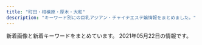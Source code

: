 ```yaml
---
title: "町田・相模原・厚木・大和"
description: "キーワード別にの巨乳アジアン・チャイナエステ嬢情報をまとめました。"
---
```


新着画像と新着キーワードをまとめています。
2021年05月22日の情報です。

<DmmAffiliateIns />
<KeywordTable
  shops={
    [
    {
        "keywords": {
            "C": 6,
            "D": 2,
            "E": 2,
            "89": 1,
            "91": 1,
            "85": 1,
            "92": 1
        },
        "name": "\u3082\u3082\u304b\u3061\u3083\u3093",
        "url": "http://momoka.est888.com/",
        "img_links": [
            "http://momoka.est888.com/css/foot.jpg",
            "http://momoka.est888.com/css/top01.jpg",
            "http://momoka.est888.com/css/staff/staff02.jpg",
            "http://momoka.est888.com/css/head.jpg",
            "http://momoka.est888.com/css/staff/staff04.jpg",
            "http://momoka.est888.com/images/call.png",
            "http://momoka.est888.com/css/staff/staff03.jpg",
            "http://momoka.est888.com/css/staff/staff01.jpg",
            "http://momoka.est888.com/css/staff/staff05.jpg"
        ],
        "station": "\u672c\u539a\u6728\u99c5\u6771\u53e3"
    },
    {
        "keywords": {
            "C": 3,
            "E": 6,
            "D": 24,
            "86": 33
        },
        "img_links": [
            "http://xn--cckdr4sjcn.com/images/news.png",
            "http://xn--cckdr4sjcn.com/images/kan.jpg",
            "http://xn--cckdr4sjcn.com/images/cg06.jpg",
            "http://xn--cckdr4sjcn.com/images/evetop.png",
            "http://xn--cckdr4sjcn.com/images/cg08.jpg",
            "http://xn--cckdr4sjcn.com/images/r1.jpg",
            "http://xn--cckdr4sjcn.com/images/cg13.jpg",
            "http://xn--cckdr4sjcn.com/images/cg02.jpg",
            "http://xn--cckdr4sjcn.com/images/cg12.jpg",
            "http://xn--cckdr4sjcn.com/images/r2.jpg",
            "http://xn--cckdr4sjcn.com/images/cg11.jpg",
            "http://xn--cckdr4sjcn.com/images/top.png",
            "http://xn--cckdr4sjcn.com/images/cg01.jpg",
            "http://xn--cckdr4sjcn.com/images/cg03.jpg",
            "http://xn--cckdr4sjcn.com/images/cg09.jpg",
            "http://xn--cckdr4sjcn.com/images/r3.jpg",
            "http://xn--cckdr4sjcn.com/images/cg07.jpg",
            "http://xn--cckdr4sjcn.com/images/cg05.jpg",
            "http://xn--cckdr4sjcn.com/images/r4.jpg",
            "http://xn--cckdr4sjcn.com/images/staff_s.png",
            "http://xn--cckdr4sjcn.com/images/cg10.jpg"
        ],
        "station": "\u5927\u548c\u99c5\u5357\u53e3",
        "name": "\u6021\u697d-\u30a4\u30e9\u30af-",
        "url": "http://xn--cckdr4sjcn.com/"
    },
    {
        "img_links": [
            "http://soapaqzmn.xyz/uploads/201222/1-20122210352a24.jpg",
            "http://soapaqzmn.xyz/picture/evetop.png",
            "http://soapaqzmn.xyz/uploads/210428/1-21042QK42K06.jpg",
            "http://soapaqzmn.xyz/uploads/210428/1-21042QK35b45.jpg",
            "http://soapaqzmn.xyz/uploads/201222/1-201222103513628.jpg",
            "http://soapaqzmn.xyz/picture/top.png",
            "http://soapaqzmn.xyz/uploads/210201/1-21020110542c38.jpg",
            "http://soapaqzmn.xyz/picture/staff_s.png",
            "http://soapaqzmn.xyz/uploads/210201/1-210201103Q0523.jpg",
            "http://soapaqzmn.xyz/picture/news.png"
        ],
        "keywords": {
            "85": 4,
            "86": 2,
            "C": 2,
            "D": 4
        },
        "station": "\u5357\u6797\u9593\u99c5\u897f\u53e3",
        "url": "http://soapaqzmn.xyz/",
        "name": "Tiara\uff5e\u30c6\u30a3\u30a2\u30e9\uff5e"
    },
    {
        "keywords": {
            "\u304a\u3063\u3071\u3044": 2,
            "\u4e73": 2
        },
        "name": "FIRST CLASS",
        "img_links": [
            "http://sh-firstclass.work/uploads/210326/1-210326134121J8.jpg",
            "http://sh-firstclass.work/uploads/210326/1-210326134040231.jpg",
            "http://sh-firstclass.work/uploads/210511/1-2105111HKc62.jpg",
            "http://sh-firstclass.work/uploads/210326/1-210326133951633.jpg",
            "http://sh-firstclass.work/uploads/210326/1-210326134213528.jpg",
            "http://sh-firstclass.work/uploads/210326/1-210326134104H6.jpg",
            "http://sh-firstclass.work/uploads/210326/1-21032613415C17.jpg",
            "http://sh-firstclass.work/uploads/210326/1-21032613414Q62.jpg",
            "http://sh-firstclass.work/uploads/210326/1-21032613404NO.jpg",
            "http://sh-firstclass.work/uploads/210326/1-210326134113Z6.jpg",
            "http://sh-firstclass.work/uploads/210326/1-21032613413cB.jpg",
            "http://sh-firstclass.work/uploads/210511/1-2105111HINE.jpg",
            "http://sh-firstclass.work/uploads/210326/1-2103261343092Q.jpg",
            "http://sh-firstclass.work/templets/default/picture/therapis.png",
            "http://sh-firstclass.work/uploads/210326/1-21032613400NV.jpg",
            "http://sh-firstclass.work/uploads/210326/1-210326134301944.jpg",
            "http://sh-firstclass.work/uploads/210326/1-2103261342231O.jpg",
            "http://sh-firstclass.work/uploads/210326/1-210326134033351.jpg",
            "http://sh-firstclass.work/uploads/210326/1-210326134000921.jpg",
            "http://sh-firstclass.work/uploads/210326/1-2103261343161B.jpg",
            "http://sh-firstclass.work/templets/default/picture/home.png",
            "http://sh-firstclass.work/uploads/210326/1-210326134231563.jpg",
            "http://sh-firstclass.work/uploads/210511/1-2105111HJX24.jpg"
        ],
        "url": "http://sh-firstclass.work/",
        "station": "\u5c0f\u7530\u6025\u76f8\u6a21\u539f\u99c5\u5317\u53e3"
    },
    {
        "img_links": [
            "https://rin-relax.com/wp-content/themes/este/img/13.jpg",
            "https://rin-relax.com/wp-content/themes/este/img/top-img03.png",
            "https://rin-relax.com/wp-content/uploads/2021/02/908765789iyashi.jpg",
            "https://rin-relax.com/wp-content/uploads/2021/02/87654iyashi.jpg",
            "https://rin-relax.com/wp-content/themes/este/img/12.jpg",
            "https://rin-relax.com/wp-content/themes/este/img/top-img01.png",
            "https://rin-relax.com/wp-content/themes/este/img/top-img01a.png",
            "https://rin-relax.com/wp-content/uploads/2021/02/21iyashi.jpg",
            "https://rin-relax.com/wp-content/uploads/2021/03/897631iyashi.jpg",
            "https://rin-relax.com/wp-content/uploads/2021/03/8976215iyashi.jpg",
            "https://rin-relax.com/wp-content/uploads/2021/02/187654iyashi.jpg",
            "https://rin-relax.com/wp-content/themes/este/img/tel_footer.png",
            "https://rin-relax.com/wp-content/themes/este/img/11.jpg",
            "https://rin-relax.com/wp-content/uploads/2021/04/897261iyashi.jpg",
            "https://rin-relax.com/wp-content/themes/este/img/call.png",
            "https://rin-relax.com/wp-content/themes/este/img/14.jpg",
            "https://rin-relax.com/wp-content/themes/este/img/tel_header.png",
            "https://rin-relax.com/wp-content/themes/este/img/top-img02a.png",
            "https://rin-relax.com/wp-content/themes/este/img/top-img01b.png"
        ],
        "station": "\u753a\u7530\u99c5",
        "name": "\u7652\u3057\u306e\u68ee",
        "url": "https://rin-relax.com/",
        "keywords": {
            "E": 7,
            "D": 17
        }
    },
    {
        "name": "\u59eb",
        "station": "\u4e2d\u592e\u6797\u9593\u99c5\u897f\u53e3",
        "keywords": {
            "87": 32,
            "D": 32
        },
        "img_links": [
            "http://www.hime.relaxjp.info/files/006.jpg",
            "http://www.hime.relaxjp.info/files/006-02.jpg",
            "http://www.hime.relaxjp.info/images/b-tel.png",
            "http://www.hime.relaxjp.info/images/tel2.png",
            "http://www.hime.relaxjp.info/images/rsubt1.png",
            "http://www.hime.relaxjp.info/files/001-02.jpg",
            "http://www.hime.relaxjp.info/images/m4.jpg",
            "http://www.hime.relaxjp.info/images/rsubt2.png",
            "http://www.hime.relaxjp.info/images/rsubt6.png",
            "http://www.hime.relaxjp.info/files/002-02.jpg",
            "http://www.hime.relaxjp.info/files/001-03.jpg",
            "http://www.hime.relaxjp.info/files/005.jpg",
            "http://www.hime.relaxjp.info/images/rsubt7.png",
            "http://www.hime.relaxjp.info/images/rsubt3.png",
            "http://www.hime.relaxjp.info/images/m6.jpg",
            "http://www.hime.relaxjp.info/files/002-03.jpg",
            "http://www.hime.relaxjp.info/images/m1.jpg",
            "http://www.hime.relaxjp.info/images/rsubt5.png",
            "http://www.hime.relaxjp.info/images/m3.jpg",
            "http://www.hime.relaxjp.info/images/esthe2.jpg",
            "http://www.hime.relaxjp.info/images/esthe1.jpg",
            "http://www.hime.relaxjp.info/photo_news/upimg/46408607d4dc323d9c_0.jpg",
            "http://www.hime.relaxjp.info/images/slider-img001.jpg",
            "http://www.hime.relaxjp.info/files/002.jpg",
            "http://www.hime.relaxjp.info/images/m2.jpg",
            "http://www.hime.relaxjp.info/images/rsubt4.png",
            "http://www.hime.relaxjp.info/files/005-03.jpg",
            "http://www.hime.relaxjp.info/files/006-03.jpg",
            "http://www.hime.relaxjp.info/images/slider-img002.jpg",
            "http://www.hime.relaxjp.info/files/001.jpg",
            "http://www.hime.relaxjp.info/images/esthe3.jpg",
            "http://www.hime.relaxjp.info/images/b-online.png",
            "http://www.hime.relaxjp.info/files/005-02.jpg",
            "http://www.hime.relaxjp.info/photo_news/upimg/433955ffe94e800583_1.jpg"
        ],
        "url": "http://www.hime.relaxjp.info/"
    },
    {
        "name": "\u5922\u306e\u604b",
        "station": "\u5927\u548c\u99c5\u5317\u53e3",
        "img_links": [
            "http://yumenokoi.xyz.mn/images/staff_bj3.jpg",
            "http://yumenokoi.xyz.mn/images/info2.jpg",
            "http://yumenokoi.xyz.mn/images/news1.jpg",
            "http://yumenokoi.xyz.mn/images/s_link.jpg",
            "http://yumenokoi.xyz.mn/images/mobile.jpg",
            "http://yumenokoi.xyz.mn/photos/sites/63/2020/08/2020082804382098.jpg",
            "http://yumenokoi.xyz.mn/images/s_staff.jpg",
            "http://yumenokoi.xyz.mn/images/1.jpg",
            "http://yumenokoi.xyz.mn/images/2.jpg",
            "http://yumenokoi.xyz.mn/photos/sites/63/2020/08/2020082804381466.jpg",
            "http://yumenokoi.xyz.mn/images/top.jpg"
        ],
        "url": "http://yumenokoi.xyz.mn/",
        "keywords": {
            "D": 2,
            "86": 2
        }
    },
    {
        "keywords": {},
        "station": "\u5927\u548c\u99c5\u5357\u53e3",
        "url": "http://www.esperana.xyz/",
        "name": "\u30a8\u30b9\u30da\u30e9\u30f3\u30b5",
        "img_links": [
            "http://www.esperana.xyz/images/index_07.png",
            "http://www.esperana.xyz/images/index_04.png",
            "http://www.esperana.xyz/images/index_06.png",
            "http://www.esperana.xyz/images/staff_08.png",
            "http://www.esperana.xyz/staff/3.jpg",
            "http://www.esperana.xyz/staff/1.jpg",
            "http://www.esperana.xyz/images/index_08.png",
            "http://www.esperana.xyz/staff/4.jpg",
            "http://www.esperana.xyz/images/index_10.png",
            "http://www.esperana.xyz/images/index_12.png",
            "http://www.esperana.xyz/images/index_05.png",
            "http://www.esperana.xyz/staff/junbi.jpg"
        ]
    },
    {
        "img_links": [
            "http://sagamiono.net/staffPhoto/s20210114023151.jpg",
            "http://sagamiono.net/staffPhoto/b20210114023244.jpg",
            "http://sagamiono.net/staffPhoto/s20210114023057.jpg",
            "http://sagamiono.net/images/slider/01.jpg",
            "http://sagamiono.net/images/showFrame.png",
            "http://sagamiono.net/staffPhoto/b20210114023211.jpg",
            "http://sagamiono.net/images/gallery/03.jpg",
            "http://sagamiono.net/staffPhoto/s20210114023233.jpg",
            "http://sagamiono.net/uploadfiles/Image/image(1).png",
            "http://sagamiono.net/staffPhoto/b20210318163535.jpg",
            "http://sagamiono.net/staffPhoto/s20210114023211.jpg",
            "http://sagamiono.net/images/slider/02.jpg",
            "http://sagamiono.net/staffPhoto/s20210114023130.jpg",
            "http://sagamiono.net/staffPhoto/s20210114023244.jpg",
            "http://sagamiono.net/uploadfiles/images/08.jpg",
            "http://sagamiono.net/images/mobile.jpg",
            "http://sagamiono.net/uploadfiles/images/052.jpg",
            "http://sagamiono.net/staffPhoto/b20210114023057.jpg",
            "http://sagamiono.net/uploadfiles/Image/campaignSagamionoNetHaru.jpg",
            "http://sagamiono.net/staffPhoto/b20210114023255.jpg",
            "http://sagamiono.net/images/slider/04.jpg",
            "http://sagamiono.net/staffPhoto/b20210114023151.jpg",
            "http://sagamiono.net/staffPhoto/s20210318163535.jpg",
            "http://sagamiono.net/staffPhoto/s20210114023117.jpg",
            "http://sagamiono.net/images/slider/03.jpg",
            "http://sagamiono.net/staffPhoto/b20210114023130.jpg",
            "http://sagamiono.net/images/returnBtn.png",
            "http://sagamiono.net/staffPhoto/s20210114023255.jpg",
            "http://sagamiono.net/images/gallery/01.jpg",
            "http://sagamiono.net/images/gallery/02.jpg",
            "http://sagamiono.net/staffPhoto/b20210114023233.jpg",
            "http://sagamiono.net/staffPhoto/b20210114023117.jpg",
            "http://sagamiono.net/images/gallery/04.jpg"
        ],
        "station": "\u76f8\u6a21\u5927\u91ce\u99c5\u5317\u53e3",
        "name": "\u30b3\u30b9\u30e2\u30b9",
        "url": "http://sagamiono.net/",
        "keywords": {
            "84": 1,
            "\u30bb\u30af\u30b7\u30fc": 134,
            "92": 1,
            "D": 1,
            "90": 3,
            "91": 1,
            "82": 1,
            "88": 2
        }
    },
    {
        "img_links": [
            "http://www.baby.esjp.info/files/047.jpg",
            "http://www.baby.esjp.info/files/038-02.jpg",
            "http://www.baby.esjp.info/images/shop/shop03.jpg",
            "http://www.baby.esjp.info/images/link_line.png",
            "http://www.baby.esjp.info/images/infor.png",
            "http://www.baby.esjp.info/files/054.jpg",
            "http://www.baby.esjp.info/images/top.png",
            "http://www.baby.esjp.info/images/shop/shop02.jpg",
            "http://www.baby.esjp.info/files/053-02.jpg",
            "http://www.baby.esjp.info/files/049.jpg",
            "http://www.baby.esjp.info/files/048-02.jpg",
            "http://www.baby.esjp.info/files/052.jpg",
            "http://www.baby.esjp.info/images/tit-infor.png",
            "http://www.baby.esjp.info/files/048.jpg",
            "http://www.baby.esjp.info/images/bj3.png",
            "http://www.baby.esjp.info/images/shop/shop01.jpg",
            "http://www.baby.esjp.info/images/top_sche.png",
            "http://www.baby.esjp.info/images/mobile.png",
            "http://www.baby.esjp.info/images/shop/shop04.jpg",
            "http://www.baby.esjp.info/files/038.jpg",
            "http://www.baby.esjp.info/images/girl-z2.jpg",
            "http://www.baby.esjp.info/images/girl-z1.jpg",
            "http://www.baby.esjp.info/files/045.jpg",
            "http://www.baby.esjp.info/files/054-02.jpg",
            "http://www.baby.esjp.info/files/047-02.jpg",
            "http://www.baby.esjp.info/files/050-02.jpg",
            "http://www.baby.esjp.info/files/052-02.jpg",
            "http://www.baby.esjp.info/images/staff_line.png",
            "http://www.baby.esjp.info/files/051.jpg",
            "http://www.baby.esjp.info/files/049-02.jpg",
            "http://www.baby.esjp.info/files/050.jpg",
            "http://www.baby.esjp.info/files/045-02.jpg",
            "http://www.baby.esjp.info/files/051-02.jpg",
            "http://www.baby.esjp.info/files/053.jpg"
        ],
        "url": "http://www.baby.esjp.info/",
        "name": "\u30d9\u30d3\u30fc",
        "keywords": {
            "86": 4,
            "\u5de8\u4e73": 1,
            "D": 9,
            "\u4e73": 1,
            "E": 1,
            "87": 5,
            "90": 1
        },
        "station": "\u76f8\u6a21\u5927\u91ce\u99c5\u5357\u53e3"
    },
    {
        "keywords": {
            "E": 1,
            "D": 2,
            "86": 1,
            "87": 1,
            "84": 1,
            "88": 2,
            "C": 1
        },
        "name": "\u3089\u304f\u3089\u304f",
        "img_links": [
            "http://www.smile-es.info/staff/zb.jpg",
            "http://www.smile-es.info/staff/mio3.jpg",
            "http://www.smile-es.info/staff/mika1.jpg",
            "http://www.smile-es.info/staff/nao.jpg",
            "http://www.smile-es.info/staff/nao3.jpg",
            "http://www.smile-es.info/staff/riri2.jpg",
            "http://www.smile-es.info/staff/riri.jpg",
            "http://www.smile-es.info/staff/aya2.jpg",
            "http://www.smile-es.info/staff/mio.jpg",
            "http://www.smile-es.info/staff/riri3.jpg",
            "http://www.smile-es.info/staff/mika3.jpg",
            "http://www.smile-es.info/staff/mio4.jpg",
            "http://www.smile-es.info/img/pic/int3.jpg",
            "http://www.smile-es.info/staff/nao1.jpg",
            "http://www.smile-es.info/staff/mio1.jpg",
            "http://www.smile-es.info/staff/aya3.jpg",
            "http://www.smile-es.info/img/pic/int4.jpg",
            "http://www.smile-es.info/staff/aya.jpg",
            "http://www.smile-es.info/img/pic/rec.jpg",
            "http://www.smile-es.info/staff/riri4.jpg",
            "http://www.smile-es.info/img/pic/slide_2.jpg",
            "http://www.smile-es.info/img/pic/int1.jpg",
            "http://www.smile-es.info/staff/aya4.jpg",
            "http://www.smile-es.info/img/pic/int2.jpg",
            "http://www.smile-es.info/staff/mika.jpg",
            "http://www.smile-es.info/staff/aya1.jpg",
            "http://www.smile-es.info/staff/mio2.jpg",
            "http://www.smile-es.info/staff/riri1.jpg",
            "http://www.smile-es.info/img/pic/slide_1.jpg",
            "http://www.smile-es.info/staff/mika2.jpg",
            "http://www.smile-es.info/staff/nao2.jpg"
        ],
        "url": "http://www.smile-es.info/",
        "station": "\u5927\u548c\u99c5\u5357\u53e3"
    },
    {
        "name": "\u695a\u3005",
        "keywords": {},
        "img_links": [
            "http://onshin.xyz/_src/38965856/s4.jpg",
            "http://onshin.xyz/_src/38965784/navi_09.png",
            "http://onshin.xyz/_src/38965857/s4.jpg",
            "http://onshin.xyz/_src/39571218/img20200212123842969058.jpg",
            "http://onshin.xyz/_src/38965864/time.png",
            "http://onshin.xyz/_src/39571005/img20200212123720046544.jpg",
            "http://onshin.xyz/_src/39571022/img20200212123750825675.jpg",
            "http://onshin.xyz/_src/38965844/img20200212123402999347.jpg",
            "http://onshin.xyz/_src/38965798/sign.png",
            "http://onshin.xyz/_src/39571179/img20200212123750825675.jpg",
            "http://onshin.xyz/_src/39571192/point_blur_jan292021_170857.jpg",
            "http://onshin.xyz/_src/38965878/wechatimg47.jpg",
            "http://onshin.xyz/_src/38965860/conbaner.png",
            "http://onshin.xyz/_src/39571026/point_blur_jan292021_170857.jpg",
            "http://onshin.xyz/_src/39570591/img20200212123605950636.jpg",
            "http://onshin.xyz/_src/39571027/point_blur_jan292021_170857.jpg",
            "http://onshin.xyz/_src/39571116/img20200212123605950636.jpg",
            "http://onshin.xyz/_src/39571023/img20200212123750825675.jpg",
            "http://onshin.xyz/_src/38965870/wechatimg46.jpg",
            "http://onshin.xyz/_src/38965834/sign.png",
            "http://onshin.xyz/_src/38965805/img20200212123452130136.jpg",
            "http://onshin.xyz/_src/38965769/sign.png",
            "http://onshin.xyz/_src/38965884/wechatimg89089a3d49ce9555a298149aea23d992.jpg",
            "http://onshin.xyz/_src/39571180/img20200212123750825675.jpg",
            "http://onshin.xyz/_src/39627767/wx00020211-183028%402x.png",
            "http://onshin.xyz/_src/38965786/sign.png",
            "http://onshin.xyz/_src/38965853/s1.jpg",
            "http://onshin.xyz/_src/39647639/cam2.jpg",
            "http://onshin.xyz/_src/38965855/s3.jpg",
            "http://onshin.xyz/_src/38965767/now.jpg",
            "http://onshin.xyz/_src/38965847/img20200212123402999347.jpg",
            "http://onshin.xyz/_src/39571146/wechatimg269_20200209155042881.jpg",
            "http://onshin.xyz/_src/38965837/sign.png",
            "http://onshin.xyz/_src/38965766/now.jpg",
            "http://onshin.xyz/_src/38965876/wechatimg49.jpg",
            "http://onshin.xyz/_src/38965827/img20200212123452130136.jpg",
            "http://onshin.xyz/_src/38965795/sign.png",
            "http://onshin.xyz/_src/39571234/img20200212123918630367.jpg",
            "http://onshin.xyz/_src/38965812/sign.png",
            "http://onshin.xyz/_src/39571178/img20200212123750825675.jpg",
            "http://onshin.xyz/_src/39571115/img20200212123605950636.jpg",
            "http://onshin.xyz/_src/38965849/img20200212123452130136.jpg",
            "http://onshin.xyz/_src/39571165/img20200212123720046544.jpg",
            "http://onshin.xyz/_src/39571231/img20200212123918630367.jpg",
            "http://onshin.xyz/_src/38965758/s1.jpg",
            "http://onshin.xyz/_src/38965843/img20200212123402999347.jpg",
            "http://onshin.xyz/_src/38965789/sign.png",
            "http://onshin.xyz/_src/39571220/img20200212123842969058.jpg",
            "http://onshin.xyz/_src/38965813/staffgallery.png",
            "http://onshin.xyz/_src/38965778/navi_03.png",
            "http://onshin.xyz/_src/39571056/img20200212123918630367.jpg",
            "http://onshin.xyz/_src/38965782/navi_07.png",
            "http://onshin.xyz/_src/38965809/sign.png",
            "http://onshin.xyz/_src/38965845/img20200212123402999347.jpg",
            "http://onshin.xyz/_src/38965868/wechatimg52.jpg",
            "http://onshin.xyz/_src/38965886/re.png",
            "http://onshin.xyz/_src/38965759/s2.jpg",
            "http://onshin.xyz/_src/38965821/sign.png",
            "http://onshin.xyz/_src/39571051/img20200212123842969058.jpg",
            "http://onshin.xyz/_src/38965850/img20200212123452130136.jpg",
            "http://onshin.xyz/_src/39571233/img20200212123918630367.jpg",
            "http://onshin.xyz/_src/39571164/img20200212123720046544.jpg",
            "http://onshin.xyz/_src/38965770/sign.png",
            "http://onshin.xyz/_src/39571145/wechatimg269_20200209155042881.jpg",
            "http://onshin.xyz/_src/39648933/wechatimg270.jpg",
            "http://onshin.xyz/_src/39571142/wechatimg269_20200209155042881.jpg",
            "http://onshin.xyz/_src/38965874/wechatimg48.jpg",
            "http://onshin.xyz/_src/39571193/point_blur_jan292021_170857.jpg",
            "http://onshin.xyz/_src/38965848/img20200212123402999347.jpg",
            "http://onshin.xyz/_src/39571052/img20200212123842969058.jpg",
            "http://onshin.xyz/_src/39571217/img20200212123842969058.jpg",
            "http://onshin.xyz/_src/39647637/cam2.jpg",
            "http://onshin.xyz/_src/38965872/wechatimg51.jpg",
            "http://onshin.xyz/_src/39571141/wechatimg270.jpg",
            "http://onshin.xyz/_src/39571163/img20200212123720046544.jpg",
            "http://onshin.xyz/_src/39571232/img20200212123918630367.jpg",
            "http://onshin.xyz/_src/39571177/img20200212123750825675.jpg",
            "http://onshin.xyz/_src/39648932/wechatimg269_20200209155042881.jpg",
            "http://onshin.xyz/_src/39571004/img20200212123720046544.jpg",
            "http://onshin.xyz/_src/38965854/s2.jpg",
            "http://onshin.xyz/_src/38965760/s3.jpg",
            "http://onshin.xyz/_src/39571055/img20200212123918630367.jpg",
            "http://onshin.xyz/_src/38965842/img20200212123402999347.jpg",
            "http://onshin.xyz/_src/38965771/conbaner.png",
            "http://onshin.xyz/_src/38965826/img20200212123452130136.jpg",
            "http://onshin.xyz/_src/38965804/img20200212123452130136.jpg",
            "http://onshin.xyz/_src/39571190/point_blur_jan292021_170857.jpg",
            "http://onshin.xyz/_src/38965818/sign.png",
            "http://onshin.xyz/_src/39570590/img20200212123605950636.jpg",
            "http://onshin.xyz/_src/39571191/point_blur_jan292021_170857.jpg",
            "http://onshin.xyz/_src/39571117/img20200212123605950636.jpg",
            "http://onshin.xyz/_src/38965780/navi_05.png",
            "http://onshin.xyz/_src/39571114/img20200212123605950636.jpg",
            "http://onshin.xyz/_src/39571162/img20200212123720046544.jpg",
            "http://onshin.xyz/_src/39571219/img20200212123842969058.jpg"
        ],
        "station": "\u672c\u539a\u6728\u99c5\u5317\u53e3",
        "url": "http://onshin.xyz/"
    },
    {
        "keywords": {
            "E": 13,
            "89": 12
        },
        "url": "http://shizukachan.work/",
        "station": "\u672c\u539a\u6728\u99c5\u5317\u53e3",
        "name": "\u3057\u305a\u304b\u3061\u3083\u3093",
        "img_links": [
            "http://shizukachan.work/picture/s1.jpg",
            "http://shizukachan.work/uploads/210113/1-2101130U955E4.jpg",
            "http://shizukachan.work/picture/ac2.jpg",
            "http://shizukachan.work/picture/news_bj3.jpg",
            "http://shizukachan.work/uploads/201116/1-201116131245247.jpg",
            "http://shizukachan.work/uploads/201218/1-20121Q55215214.jpg",
            "http://shizukachan.work/uploads/210327/1-21032G01S6322.jpg",
            "http://shizukachan.work/uploads/201218/1-20121Q55235W4.jpg",
            "http://shizukachan.work/picture/info.jpg",
            "http://shizukachan.work/uploads/210104/1-2101041HQ5144.jpg",
            "http://shizukachan.work/picture/news_bj1.jpg",
            "http://shizukachan.work/uploads/210424/1-2104241242591H.jpg",
            "http://shizukachan.work/picture/s_news.jpg",
            "http://shizukachan.work/uploads/201116/1-20111613123G45.jpg",
            "http://shizukachan.work/picture/s3.jpg",
            "http://shizukachan.work/uploads/201116/1-2011161311591A.jpg",
            "http://shizukachan.work/picture/top.jpg",
            "http://shizukachan.work/uploads/210113/1-2101130Z012A0.jpg",
            "http://shizukachan.work/uploads/210424/1-21042412423RD.jpg",
            "http://shizukachan.work/picture/ac1.jpg",
            "http://shizukachan.work/picture/s_staff.png",
            "http://shizukachan.work/uploads/201218/1-20121Q55311a8.jpg",
            "http://shizukachan.work/uploads/210113/1-2101130Z003120.jpg",
            "http://shizukachan.work/uploads/210424/1-21042412424Wc.jpg"
        ]
    },
    {
        "url": "http://www.luckybaby.esturl.com/",
        "keywords": {
            "D": 8,
            "87": 10,
            "88": 2,
            "80": 6,
            "C": 31,
            "85": 8
        },
        "img_links": [
            "http://www.luckybaby.esturl.com/photo_news/upimg/14586606ea7516d378_0.jpg",
            "http://www.luckybaby.esturl.com/common/img/tel2.png",
            "http://www.luckybaby.esturl.com/files/003.jpg",
            "http://www.luckybaby.esturl.com/common/img/top_img001.png",
            "http://www.luckybaby.esturl.com/files/001.jpg",
            "http://www.luckybaby.esturl.com/common/img/image3.jpg",
            "http://www.luckybaby.esturl.com/common/img/image1.jpg",
            "http://www.luckybaby.esturl.com/files/002.jpg",
            "http://www.luckybaby.esturl.com/files/004.jpg",
            "http://www.luckybaby.esturl.com/files/005.jpg",
            "http://www.luckybaby.esturl.com/common/img/image2.jpg",
            "http://www.luckybaby.esturl.com/files/007.jpg",
            "http://www.luckybaby.esturl.com/files/006.jpg"
        ],
        "name": "Lucky Baby",
        "station": "\u5927\u548c\u99c5\u5317\u53e3"
    },
    {
        "name": "\u8594\u8587\u5712",
        "keywords": {},
        "url": "http://es-flower.work/",
        "station": "\u5927\u548c\u99c5\u5317\u53e3",
        "img_links": [
            "http://es-flower.work/images/b3.jpg",
            "http://es-flower.work/images/rec2.jpg",
            "http://es-flower.work/images/b2.jpg",
            "http://es-flower.work/img/yuri1.jpg",
            "http://es-flower.work/images/sys2.png",
            "http://es-flower.work/img/yuki1.jpg",
            "http://es-flower.work/images/2.jpg",
            "http://es-flower.work/images/staff_t.jpg",
            "http://es-flower.work/img/yumi1.jpg",
            "http://es-flower.work/images/head.jpg",
            "http://es-flower.work/images/int2.png",
            "http://es-flower.work/images/tel.jpg",
            "http://es-flower.work/images/tg.jpg",
            "http://es-flower.work/images/mobile.jpg",
            "http://es-flower.work/images/3.jpg",
            "http://es-flower.work/images/rec1.png",
            "http://es-flower.work/images/1.jpg",
            "http://es-flower.work/staff/yuki.jpg",
            "http://es-flower.work/staff/yuri.jpg",
            "http://es-flower.work/images/interior_t.jpg",
            "http://es-flower.work/images/sys1.png",
            "http://es-flower.work/images/news.jpg",
            "http://es-flower.work/staff/yumi.jpg",
            "http://es-flower.work/images/int1.png"
        ]
    },
    {
        "station": "\u672c\u539a\u6728\u99c5\u5317\u53e3",
        "url": "http://www.smile.esturl.com/",
        "name": "Smile -\u30b9\u30de\u30a4\u30eb-",
        "keywords": {
            "87": 16,
            "C": 4,
            "\u80f8": 1,
            "86": 8,
            "D": 20
        },
        "img_links": [
            "http://www.smile.esturl.com/files/008.jpg",
            "http://www.smile.esturl.com/files/009.jpg",
            "http://www.smile.esturl.com/files/008-02.jpg",
            "http://www.smile.esturl.com/images/icon_info.png",
            "http://www.smile.esturl.com/images/mainImg_sub.jpg",
            "http://www.smile.esturl.com/files/001-02.jpg",
            "http://www.smile.esturl.com/files/010-02.jpg",
            "http://www.smile.esturl.com/files/001.jpg",
            "http://www.smile.esturl.com/files/010.jpg",
            "http://www.smile.esturl.com/files/005-02.jpg",
            "http://www.smile.esturl.com/images/icon_tel.png",
            "http://www.smile.esturl.com/images/btn2.png",
            "http://www.smile.esturl.com/images/index_sm.png",
            "http://www.smile.esturl.com/files/009-02.jpg",
            "http://www.smile.esturl.com/files/002-02.jpg",
            "http://www.smile.esturl.com/files/002.jpg",
            "http://www.smile.esturl.com/images/icon_top.png",
            "http://www.smile.esturl.com/files/005.jpg",
            "http://www.smile.esturl.com/images/icon_staff.png"
        ]
    },
    {
        "img_links": [
            "http://www.yozakura-aroma.xyz/images/index-rin_04.jpg",
            "http://www.yozakura-aroma.xyz/images/shop/rl3.jpg",
            "http://www.yozakura-aroma.xyz/images/13.jpg",
            "http://www.yozakura-aroma.xyz/images/sys5.jpg",
            "http://www.yozakura-aroma.xyz/images/rina.png",
            "http://www.yozakura-aroma.xyz/images/staff/meijia.jpg",
            "http://www.yozakura-aroma.xyz/images/staff/ami.jpg",
            "http://www.yozakura-aroma.xyz/images/nav/nav-t-sta.jpg",
            "http://www.yozakura-aroma.xyz/images/7a.jpg",
            "http://www.yozakura-aroma.xyz/images/index-skr_16.jpg",
            "http://www.yozakura-aroma.xyz/images/13.png",
            "http://www.yozakura-aroma.xyz/images/shop/rl1.jpg",
            "http://www.yozakura-aroma.xyz/images/index-rin_02.jpg",
            "http://www.yozakura-aroma.xyz/images/3.jpg",
            "http://www.yozakura-aroma.xyz/images/527385908605281370.jpg",
            "http://www.yozakura-aroma.xyz/images/staff/hidomi.png",
            "http://www.yozakura-aroma.xyz/images/nav/nav-t-job.jpg",
            "http://www.yozakura-aroma.xyz/images/1.jpg",
            "http://www.yozakura-aroma.xyz/images/nav/nav-t-sys.jpg"
        ],
        "url": "http://www.yozakura-aroma.xyz/",
        "keywords": {},
        "station": "\u6d77\u8001\u540d\u99c5\u6771\u53e3",
        "name": "\u591c\u685c"
    },
    {
        "keywords": {
            "86": 2,
            "C": 2,
            "85": 1,
            "D": 1,
            "E": 2,
            "90": 1
        },
        "url": "http://koukoku.xyz/fujihana/",
        "img_links": [
            "http://koukoku.xyz/fujihana/css/001.jpg",
            "http://koukoku.xyz/fujihana/css/nav/nav-001.jpg",
            "http://koukoku.xyz/fujihana/css/staff/staff03-a.jpg",
            "http://koukoku.xyz/fujihana/images/call.png",
            "http://koukoku.xyz/fujihana/css/nav/nav-004.jpg",
            "http://koukoku.xyz/fujihana/css/staff/staff002-a.jpg",
            "http://koukoku.xyz/fujihana/css/nav/nav-006.jpg",
            "http://koukoku.xyz/fujihana/css/staff/staff004-a.jpg",
            "http://koukoku.xyz/fujihana/css/m-top03.jpg",
            "http://koukoku.xyz/fujihana/css/nav/nav-005.jpg",
            "http://koukoku.xyz/fujihana/css/staff/staff002.jpg",
            "http://koukoku.xyz/fujihana/css/nav/nav-003.jpg",
            "http://koukoku.xyz/fujihana/css/m-head.jpg",
            "http://koukoku.xyz/fujihana/css/staff/staff03.jpg",
            "http://koukoku.xyz/fujihana/css/m-top04.jpg",
            "http://koukoku.xyz/fujihana/css/m-top05.jpg",
            "http://koukoku.xyz/fujihana/css/m-top02.jpg",
            "http://koukoku.xyz/fujihana/css/staff/staff004.jpg",
            "http://koukoku.xyz/fujihana/css/staff/staff01-a.jpg",
            "http://koukoku.xyz/fujihana/css/staff/staff01.jpg",
            "http://koukoku.xyz/fujihana/css/staff/staff05.jpg",
            "http://koukoku.xyz/fujihana/css/nav/nav-002.jpg",
            "http://koukoku.xyz/fujihana/css/staff/staff05-a.jpg"
        ],
        "station": "JR\u76f8\u6a21\u539f\u99c5\u5357\u53e3",
        "name": "\u3075\u3058\u306e\u306f\u306a"
    },
    {
        "station": "\u5927\u548c\u99c5\u5357\u53e3",
        "name": "\u685c\u6843-\u3055\u304f\u3089\u3093\u307c-",
        "keywords": {
            "F": 2,
            "86": 16,
            "D": 16,
            "88": 2
        },
        "img_links": [
            "http://massage-est.info/images/tit3.jpg",
            "http://massage-est.info/images/cg05.jpg",
            "http://massage-est.info/images/cg06.jpg",
            "http://massage-est.info/images/no.png",
            "http://massage-est.info/images/cg04.jpg",
            "http://massage-est.info/images/head.jpg",
            "http://massage-est.info/images/tit2.jpg",
            "http://massage-est.info/images/cg07.jpg",
            "http://massage-est.info/images/cg08.jpg",
            "http://massage-est.info/images/line.png",
            "http://massage-est.info/images/tit1.jpg",
            "http://massage-est.info/images/cg01.jpg",
            "http://massage-est.info/images/cg12.jpg",
            "http://massage-est.info/images/cg03.jpg",
            "http://massage-est.info/images/tit4.jpg",
            "http://massage-est.info/images/cg10.jpg",
            "http://massage-est.info/images/tit5.jpg",
            "http://massage-est.info/images/fla.jpg"
        ],
        "url": "http://massage-est.info/"
    },
    {
        "url": "https://koi.reraku.work/",
        "keywords": {
            "86": 8,
            "87": 8,
            "D": 16,
            "C": 12
        },
        "img_links": [
            "https://koi.reraku.work/photos/sites/25/2020/09/202009030922489.jpg",
            "https://koi.reraku.work/images/s_news.jpg",
            "https://koi.reraku.work/images/top.jpg",
            "https://koi.reraku.work/images/ntop4.jpg",
            "https://koi.reraku.work/photos/sites/25/2020/09/2020090309224550.jpg",
            "https://koi.reraku.work/images/s_face.jpg",
            "https://koi.reraku.work/images/ntop1.jpg",
            "https://koi.reraku.work/photos/sites/25/2020/09/2020090309224715.jpg",
            "https://koi.reraku.work/images/ntop3.jpg",
            "https://koi.reraku.work/images/s_staff1.jpg",
            "https://koi.reraku.work/images/ntop2.jpg",
            "https://koi.reraku.work/images/end.jpg",
            "https://koi.reraku.work/images/ntop5.jpg",
            "https://koi.reraku.work/photos/sites/25/2020/09/2020090503504425.jpg",
            "https://koi.reraku.work/images/s_link.jpg",
            "https://koi.reraku.work/images/ntop6.jpg",
            "https://koi.reraku.work/images/s_staff.jpg"
        ],
        "name": "\u604b",
        "station": "JR\u76f8\u6a21\u539f\u99c5\u5357\u53e3"
    },
    {
        "station": "JR\u6df5\u91ce\u8fba\u99c5\u5357\u53e3",
        "img_links": [
            "http://yoshiko.jpest.net/uploads//sites/13/2020/08/r3.jpg",
            "http://yoshiko.jpest.net/uploads//sites/13/2020/08/r2.jpg",
            "http://yoshiko.jpest.net/uploads//sites/13/2020/08/lami.jpg",
            "http://yoshiko.jpest.net/uploads//sites/13/2020/08/bj_03.jpg",
            "http://yoshiko.jpest.net/uploads//sites/13/2020/08/r1.jpg",
            "http://yoshiko.jpest.net/uploads//sites/13/2020/08/laola.jpg",
            "http://yoshiko.jpest.net/uploads//sites/13/2020/08/1604303415-top.jpg",
            "http://yoshiko.jpest.net/uploads//sites/13/2020/08/news03.png",
            "http://yoshiko.jpest.net/uploads//sites/13/2020/10/1603075746-1.jpg",
            "http://yoshiko.jpest.net/uploads//sites/13/2020/08/news01.png",
            "http://yoshiko.jpest.net/uploads//sites/13/2020/10/1603068785-1.jpg",
            "http://yoshiko.jpest.net/uploads//sites/13/2020/08/yuki.jpg",
            "http://yoshiko.jpest.net/uploads//sites/13/2020/08/tite-staff.jpg",
            "http://yoshiko.jpest.net/uploads//sites/13/2020/08/lina.jpg",
            "http://yoshiko.jpest.net/uploads//sites/13/2020/08/1604303247-top.jpg",
            "http://yoshiko.jpest.net/uploads//sites/13/2020/10/1602825649-g22.jpg",
            "http://yoshiko.jpest.net/uploads//sites/13/2020/08/g5.jpg",
            "http://yoshiko.jpest.net/uploads//sites/13/2020/08/r4.jpg",
            "http://yoshiko.jpest.net/uploads//sites/13/2020/08/g1.jpg",
            "http://yoshiko.jpest.net/uploads//sites/13/2020/08/1597221072-mobile.png",
            "http://yoshiko.jpest.net/uploads//sites/13/2020/08/g6.jpg"
        ],
        "keywords": {},
        "name": "\u5409\u597d",
        "url": "http://yoshiko.jpest.net/"
    },
    {
        "img_links": [],
        "name": "\u767d\u306e\u604b\u4eba",
        "url": "http://massage-relax.info/",
        "station": "\u4e2d\u592e\u6797\u9593\u99c5\u5317\u53e3",
        "keywords": {}
    },
    {
        "url": "http://ciswand.xyz/",
        "keywords": {},
        "station": "\u4e2d\u592e\u6797\u9593\u99c5\u5317\u53e3",
        "name": "\u9999\u871c\u6e7e",
        "img_links": [
            "http://ciswand.xyz/uploads/210325/1-210325150PK93.jpg",
            "http://ciswand.xyz/uploads/210325/1-210325150H25W.jpg",
            "http://ciswand.xyz/static/picture/room1.jpg",
            "http://ciswand.xyz/uploads/210325/1-210325150T5951.jpg",
            "http://ciswand.xyz/static/picture/top.png",
            "http://ciswand.xyz/static/picture/s3.jpg",
            "http://ciswand.xyz/static/picture/room3.jpg",
            "http://ciswand.xyz/static/picture/room2.jpg",
            "http://ciswand.xyz/uploads/210406/1-2104060U953102.jpg",
            "http://ciswand.xyz/static/picture/mobile.jpg",
            "http://ciswand.xyz/uploads/210420/1-21042015244CI.jpg",
            "http://ciswand.xyz/static/picture/news.png",
            "http://ciswand.xyz/static/picture/room4.jpg",
            "http://ciswand.xyz/static/picture/s_staff.png",
            "http://ciswand.xyz/static/picture/s1.jpg"
        ]
    },
    {
        "img_links": [
            "http://hitlyiopm.xyz/uploads/201021/1-201021123520249.jpg",
            "http://hitlyiopm.xyz/picture/nav-004.jpg",
            "http://hitlyiopm.xyz/picture/nav-001.jpg",
            "http://hitlyiopm.xyz/uploads/210215/1-2102150AJ5306.jpg",
            "http://hitlyiopm.xyz/uploads/201021/1-2010211235033D.jpg",
            "http://hitlyiopm.xyz/picture/c-01.jpg",
            "http://hitlyiopm.xyz/picture/nav-003.jpg",
            "http://hitlyiopm.xyz/picture/nav-002.jpg",
            "http://hitlyiopm.xyz/picture/m-head01.jpg",
            "http://hitlyiopm.xyz/picture/nav-005.jpg",
            "http://hitlyiopm.xyz/picture/nav-006.jpg",
            "http://hitlyiopm.xyz/picture/m-top02.jpg",
            "http://hitlyiopm.xyz/uploads/201021/1-20102112344O57.jpg",
            "http://hitlyiopm.xyz/picture/m-top03.jpg",
            "http://hitlyiopm.xyz/picture/m-top05.jpg",
            "http://hitlyiopm.xyz/uploads/201226/1-201226151234C4.jpg",
            "http://hitlyiopm.xyz/uploads/201021/1-20102112353H51.jpg"
        ],
        "name": "Tiara",
        "station": "\u5c0f\u7530\u6025\u76f8\u6a21\u539f\u99c5\u5357\u53e3",
        "keywords": {
            "\u4e73": 1,
            "86": 1,
            "D": 6,
            "89": 5
        },
        "url": "http://hitlyiopm.xyz/"
    },
    {
        "keywords": {
            "D": 15,
            "86": 10,
            "E": 5,
            "C": 12,
            "87": 10
        },
        "name": "\u3084\u3059\u3089\u304e",
        "url": "http://yasuragi.tyo.ac/",
        "img_links": [
            "http://yasuragi.tyo.ac/photos/sites/55/2021/04/2021041704374029.jpg",
            "http://yasuragi.tyo.ac/images/room2.jpg",
            "http://yasuragi.tyo.ac/images/news_bj3.png",
            "http://yasuragi.tyo.ac/images/s_link.png",
            "http://yasuragi.tyo.ac/images/s3.jpg",
            "http://yasuragi.tyo.ac/images/s_staff.png",
            "http://yasuragi.tyo.ac/images/room1.jpg",
            "http://yasuragi.tyo.ac/images/room3.jpg",
            "http://yasuragi.tyo.ac/images/room4.jpg",
            "http://yasuragi.tyo.ac/photos/sites/55/2019/12/2019121604403829.jpg",
            "http://yasuragi.tyo.ac/images/news_bj1.png",
            "http://yasuragi.tyo.ac/images/top.jpg",
            "http://yasuragi.tyo.ac/images/mobile.jpg",
            "http://yasuragi.tyo.ac/photos/sites/55/2019/12/2019121604403165.jpg",
            "http://yasuragi.tyo.ac/images/end.jpg",
            "http://yasuragi.tyo.ac/photos/sites/55/2019/12/2019121604403490.jpg",
            "http://yasuragi.tyo.ac/images/s_news.png"
        ],
        "station": "\u5c0f\u7530\u6025\u7dda\u753a\u7530\u99c5\u897f\u53e3"
    },
    {
        "url": "http://www.kangobijin.esturl.com/",
        "name": "\u770b\u8b77\u7f8e\u4eba",
        "station": "\u4e2d\u592e\u6797\u9593\u99c5\u5317\u53e3",
        "keywords": {
            "87": 12,
            "D": 14,
            "88": 2
        },
        "img_links": [
            "http://www.kangobijin.esturl.com/images/call.png",
            "http://www.kangobijin.esturl.com/photo_news/upimg/52419609354852fd79_1.jpg",
            "http://www.kangobijin.esturl.com/images/m-top-right01.jpg",
            "http://www.kangobijin.esturl.com/files/007.jpg",
            "http://www.kangobijin.esturl.com/files/001.jpg",
            "http://www.kangobijin.esturl.com/images/m-top02.jpg",
            "http://www.kangobijin.esturl.com/files/008.jpg",
            "http://www.kangobijin.esturl.com/photo_news/upimg/4147560a2039cad684_0.jpg",
            "http://www.kangobijin.esturl.com/images/m-yejiao.jpg",
            "http://www.kangobijin.esturl.com/photo_news/upimg/4147560a2039cad684_1.jpg",
            "http://www.kangobijin.esturl.com/photo_news/upimg/52419609354852fd79_0.jpg",
            "http://www.kangobijin.esturl.com/files/002.jpg",
            "http://www.kangobijin.esturl.com/files/005.jpg",
            "http://www.kangobijin.esturl.com/photo_news/upimg/92816607e656024bde_0.jpg",
            "http://www.kangobijin.esturl.com/files/003.jpg",
            "http://www.kangobijin.esturl.com/images/m-top-right02.jpg",
            "http://www.kangobijin.esturl.com/images/top-left01.jpg",
            "http://www.kangobijin.esturl.com/images/m-top03.jpg",
            "http://www.kangobijin.esturl.com/images/m-right.jpg",
            "http://www.kangobijin.esturl.com/images/m-top-right04.jpg",
            "http://www.kangobijin.esturl.com/photo_news/upimg/92816607e656024bde_1.jpg",
            "http://www.kangobijin.esturl.com/images/m-left.jpg",
            "http://www.kangobijin.esturl.com/images/m-top-right03.jpg",
            "http://www.kangobijin.esturl.com/images/m-head.jpg",
            "http://www.kangobijin.esturl.com/files/004.jpg"
        ]
    },
    {
        "station": "\u5357\u6797\u9593\u99c5\u897f\u53e3",
        "keywords": {
            "F": 1,
            "87": 3,
            "80": 1,
            "90": 1,
            "E": 1,
            "C": 8,
            "D": 6,
            "89": 2,
            "85": 3,
            "92": 1,
            "88": 1,
            "86": 5
        },
        "name": "\u3075\u308c\u3042\u3044",
        "url": "http://a-relax.info",
        "img_links": [
            "http://a-relax.info/girl/017.jpg",
            "http://a-relax.info/girl/019.jpg",
            "http://a-relax.info/images/r03.jpg",
            "http://a-relax.info/images/index_16.jpg",
            "http://a-relax.info/images/index_12.jpg",
            "http://a-relax.info/images/index_38.jpg",
            "http://a-relax.info/girl/04.jpg",
            "http://a-relax.info/girl/02.jpg",
            "http://a-relax.info/images/index_27.jpg",
            "http://a-relax.info/images/index_09.jpg",
            "http://a-relax.info/images/info_19.jpg",
            "http://a-relax.info/girl/013.jpg",
            "http://a-relax.info/images/index_28.jpg",
            "http://a-relax.info/images/index_02.jpg",
            "http://a-relax.info/girl/018.jpg",
            "http://a-relax.info/images/r01.jpg",
            "http://a-relax.info/images/index_34.jpg",
            "http://a-relax.info/images/r04.jpg",
            "http://a-relax.info/girl/00.jpg",
            "http://a-relax.info/images/sub_23.jpg",
            "http://a-relax.info/images/index_40.jpg",
            "http://a-relax.info/girl/05.jpg",
            "http://a-relax.info/images/index_15.jpg",
            "http://a-relax.info/images/index_03.jpg",
            "http://a-relax.info/girl/025.jpg",
            "http://a-relax.info/images/info_01.jpg",
            "http://a-relax.info/images/index_37.jpg",
            "http://a-relax.info/girl/026.jpg",
            "http://a-relax.info/images/r02.jpg",
            "http://a-relax.info/girl/023.jpg",
            "http://a-relax.info/images/index_24.jpg",
            "http://a-relax.info/images/02.jpg",
            "http://a-relax.info/images/staff_19.jpg",
            "http://a-relax.info/girl/024.jpg",
            "http://a-relax.info/girl/022.jpg",
            "http://a-relax.info/images/index_32.jpg",
            "http://a-relax.info/images/index_35.jpg",
            "http://a-relax.info/images/01.jpg",
            "http://a-relax.info/images/index_25.jpg",
            "http://a-relax.info/girl/014.jpg",
            "http://a-relax.info/images/index_20.jpg",
            "http://a-relax.info/images/index_08.jpg",
            "http://a-relax.info/images/index_14.jpg",
            "http://a-relax.info/images/rec.jpg",
            "http://a-relax.info/images/index_31.jpg",
            "http://a-relax.info/images/staff_01.jpg",
            "http://a-relax.info/images/index_07.jpg",
            "http://a-relax.info/girl/021.jpg",
            "http://a-relax.info/images/index_11.jpg",
            "http://a-relax.info/images/index_06.jpg",
            "http://a-relax.info/images/index_10.jpg",
            "http://a-relax.info/girl/011.jpg",
            "http://a-relax.info/images/r05.jpg",
            "http://a-relax.info/girl/016.jpg",
            "http://a-relax.info/images/rec_19.jpg",
            "http://a-relax.info/images/index_23.jpg",
            "http://a-relax.info/girl/01.jpg",
            "http://a-relax.info/images/index_17.jpg",
            "http://a-relax.info/images/index_36.jpg",
            "http://a-relax.info/images/index_01.jpg",
            "http://a-relax.info/images/index_13.jpg",
            "http://a-relax.info/images/index_22.jpg",
            "http://a-relax.info/images/index_29.jpg",
            "http://a-relax.info/images/index_18.jpg",
            "http://a-relax.info/girl/03.jpg",
            "http://a-relax.info/images/index_04.jpg"
        ]
    },
    {
        "keywords": {},
        "url": "http://dorami-jp.work/",
        "img_links": [
            "http://dorami-jp.work/uploads/210510/1-210510092341450.jpg",
            "http://dorami-jp.work/static/picture/info_t.png",
            "http://dorami-jp.work/uploads/210507/1-21050F94R0G8.jpg",
            "http://dorami-jp.work/uploads/201212/1-201212100Q2220.jpg",
            "http://dorami-jp.work/static/picture/esthe1.jpg",
            "http://dorami-jp.work/static/picture/staff_t.png",
            "http://dorami-jp.work/uploads/210522/1-21052210144B48.jpg",
            "http://dorami-jp.work/uploads/201212/1-201212100Ja10.jpg",
            "http://dorami-jp.work/uploads/210522/1-21052210300aV.jpg",
            "http://dorami-jp.work/static/picture/home.png",
            "http://dorami-jp.work/static/picture/main1.jpg",
            "http://dorami-jp.work/static/picture/esthe3.jpg",
            "http://dorami-jp.work/static/picture/staff.png",
            "http://dorami-jp.work/static/picture/footer-r.png",
            "http://dorami-jp.work/static/picture/sys1.png",
            "http://dorami-jp.work/uploads/210329/1-21032912593a27.jpg",
            "http://dorami-jp.work/uploads/210315/1-210315101326118.jpg",
            "http://dorami-jp.work/static/picture/ac2.jpg",
            "http://dorami-jp.work/static/picture/esthe2.jpg",
            "http://dorami-jp.work/static/picture/footer-l.png",
            "http://dorami-jp.work/uploads/210213/1-21021312211V96.jpg",
            "http://dorami-jp.work/uploads/201212/1-201212100RL28.jpg",
            "http://dorami-jp.work/static/picture/ac1.jpg"
        ],
        "name": "dorami",
        "station": "\u672c\u539a\u6728\u99c5\u5317\u53e3"
    },
    {
        "url": "http://kiminoharu.xyz/",
        "keywords": {
            "D": 6,
            "\u4e73": 1
        },
        "station": "JR\u6a4b\u672c\u99c5\u5317\u53e3",
        "img_links": [
            "http://kiminoharu.xyz/images/g0.jpg",
            "http://kiminoharu.xyz/images/s4.jpg",
            "http://kiminoharu.xyz/images/g66.jpg",
            "http://kiminoharu.xyz/images/g44.jpg",
            "http://kiminoharu.xyz/images/001.jpg",
            "http://kiminoharu.xyz/images/r3.jpg",
            "http://kiminoharu.xyz/images/g6.jpg",
            "http://kiminoharu.xyz/images/g4.jpg",
            "http://kiminoharu.xyz/images/r2.jpg",
            "http://kiminoharu.xyz/images/r4.jpg",
            "http://kiminoharu.xyz/images/g45.jpg",
            "http://kiminoharu.xyz/images/g5.jpg",
            "http://kiminoharu.xyz/images/g2.jpg",
            "http://kiminoharu.xyz/images/g33.jpg",
            "http://kiminoharu.xyz/images/s3.jpg",
            "http://kiminoharu.xyz/images/s1.jpg",
            "http://kiminoharu.xyz/images/g3.jpg",
            "http://kiminoharu.xyz/images/s2.jpg",
            "http://kiminoharu.xyz/images/g1.jpg",
            "http://kiminoharu.xyz/images/002.jpg",
            "http://kiminoharu.xyz/images/r1.jpg",
            "http://kiminoharu.xyz/images/g67.jpg",
            "http://kiminoharu.xyz/images/0.png",
            "http://kiminoharu.xyz/images/g11.jpg",
            "http://kiminoharu.xyz/images/g22.jpg",
            "http://kiminoharu.xyz/images/003.jpg"
        ],
        "name": "\u541b\u306e\u6625"
    },
    {
        "name": "MINA",
        "keywords": {
            "C": 33
        },
        "url": "http://es-mina.com/",
        "img_links": [
            "http://es-mina.com/staff/ran/01mb.jpg",
            "http://es-mina.com/img/access/roadb1.jpg",
            "http://es-mina.com/staff/nene/01mb.jpg",
            "http://es-mina.com/staff/ai/01mb.jpg",
            "http://es-mina.com/img/access/roada4.jpg",
            "http://es-mina.com/staff/nana/01mb.jpg",
            "http://es-mina.com/img/access/roada2.jpg",
            "http://es-mina.com/img/access/roadb4.jpg",
            "http://es-mina.com/staff/aya/01mb.jpg",
            "http://es-mina.com/staff/ririka/01mb.jpg",
            "http://es-mina.com/staff/emi/01mb.jpg",
            "http://es-mina.com/staff/yuki/01mb.jpg",
            "http://es-mina.com/pic/topimg1.jpg",
            "http://es-mina.com/img/access/roadb2.jpg",
            "http://es-mina.com/pic/head.jpg",
            "http://es-mina.com/staff/miki/01mb.jpg",
            "http://es-mina.com/img/ttl_concept.png",
            "http://es-mina.com/img/access/roadb3.jpg",
            "http://es-mina.com/img/access/roadsp.png",
            "http://es-mina.com/img/mainft.jpg",
            "http://es-mina.com/staff/yuina/01mb.jpg",
            "http://es-mina.com/staff/hana/01mb.jpg",
            "http://es-mina.com/staff/midori/01mb.jpg",
            "http://es-mina.com/staff/sora/01mb.jpg",
            "http://es-mina.com/staff/mana/01mb.jpg",
            "http://es-mina.com/staff/sakura/01mb.jpg",
            "http://es-mina.com/staff/haru/01mb.jpg",
            "http://es-mina.com/img/ttl_staff.png",
            "http://es-mina.com/staff/rei/01mb.jpg",
            "http://es-mina.com/staff/runa/01mb.jpg",
            "http://es-mina.com/staff/izumi/01mb.jpg",
            "http://es-mina.com/staff/rie/01mb.jpg",
            "http://es-mina.com/img/conmsg.png",
            "http://es-mina.com/staff/kana/01mb.jpg",
            "http://es-mina.com/img/access/roada1.jpg",
            "http://es-mina.com/staff/tina/01mb.jpg",
            "http://es-mina.com/staff/minami/01mb.jpg",
            "http://es-mina.com/pic/topimg2.jpg",
            "http://es-mina.com/staff/haruka/01mb.jpg",
            "http://es-mina.com/img/foot.jpg",
            "http://es-mina.com/img/access/roada3.jpg",
            "http://es-mina.com/staff/momoko/01mb.jpg",
            "http://es-mina.com/pic/topimg3.jpg",
            "http://es-mina.com/staff/nanami/01mb.jpg"
        ],
        "station": "\u753a\u7530\u99c5\u6771\u53e3"
    },
    {
        "name": "\u61a9\u3044",
        "url": "http://ikoi.jpn.vin/",
        "img_links": [],
        "station": "JR\u76f8\u6a21\u539f\u99c5\u5357\u53e3",
        "keywords": {}
    },
    {
        "name": "Soft girl",
        "url": "https://soft.estjp.info/",
        "keywords": {
            "E": 2,
            "D": 1,
            "92": 1,
            "88": 1,
            "89": 1
        },
        "img_links": [
            "https://soft.estjp.info/css/nav/nav-002.jpg",
            "https://soft.estjp.info/css/nav/nav-003.jpg",
            "https://soft.estjp.info/css/nav/nav-001.jpg",
            "https://soft.estjp.info/css/staff/staff01.jpg",
            "https://soft.estjp.info/css/head01.jpg",
            "https://soft.estjp.info/css/baner.jpg",
            "https://soft.estjp.info/css/staff/staff02.jpg",
            "https://soft.estjp.info/css/01.jpg",
            "https://soft.estjp.info/css/nav/nav-006.jpg",
            "https://soft.estjp.info/css/nav/nav-004.jpg",
            "https://soft.estjp.info/css/nav/nav-005.jpg",
            "https://soft.estjp.info/css/top-right002.jpg",
            "https://soft.estjp.info/css/staff/staff03.jpg",
            "https://soft.estjp.info/css/osusume02.jpg",
            "https://soft.estjp.info/css/foot-tel01.png"
        ],
        "station": "JR\u753a\u7530\u99c5\u5317\u53e3"
    },
    {
        "img_links": [
            "http://www.spun.work/images/sys2.png",
            "http://www.spun.work/images/interior_t.jpg",
            "http://www.spun.work/images/7.jpg",
            "http://www.spun.work/images/5.jpg",
            "http://www.spun.work/images/int2.png",
            "http://www.spun.work/images/info.png",
            "http://www.spun.work/images/news.png",
            "http://www.spun.work/images/int1.png",
            "http://www.spun.work/img/raki1.jpg",
            "http://www.spun.work/images/sys1.png",
            "http://www.spun.work/images/2.jpg",
            "http://www.spun.work/images/ta.jpg",
            "http://www.spun.work/images/6.jpg",
            "http://www.spun.work/images/staff_t.jpg",
            "http://www.spun.work/images/4.jpg",
            "http://www.spun.work/img/koko1.jpg",
            "http://www.spun.work/images/1.jpg",
            "http://www.spun.work/img/haruko1.jpg",
            "http://www.spun.work/images/tel.jpg",
            "http://www.spun.work/img/mari1.jpg",
            "http://www.spun.work/images/head.jpg",
            "http://www.spun.work/img/yuki1.jpg",
            "http://www.spun.work/images/line.png",
            "http://www.spun.work/images/mobile.jpg",
            "http://www.spun.work/img/maki1.jpg"
        ],
        "station": "\u76f8\u6a21\u5927\u91ce\u99c5\u5357\u53e3",
        "name": "\u30b9\u30de\u30a4\u30eb",
        "keywords": {},
        "url": "http://www.spun.work/"
    },
    {
        "station": "\u5c0f\u7530\u6025\u76f8\u6a21\u539f\u99c5\u5357\u53e3",
        "url": "http://sh-leo.work/",
        "keywords": {},
        "name": "LEO\uff5e\u30ec\u30aa\uff5e",
        "img_links": [
            "http://sh-leo.work/picture/top_t5.png",
            "http://sh-leo.work/picture/topimg3.jpg",
            "http://sh-leo.work/picture/fm2.png",
            "http://sh-leo.work/picture/top_t4.png",
            "http://sh-leo.work/picture/q.png",
            "http://sh-leo.work/picture/a.png",
            "http://sh-leo.work/picture/shinphoto2.jpg",
            "http://sh-leo.work/picture/top_sin3.jpg",
            "http://sh-leo.work/picture/shinphoto3.jpg",
            "http://sh-leo.work/picture/s_5.jpg",
            "http://sh-leo.work/picture/top_sin2.jpg",
            "http://sh-leo.work/picture/fm4.png",
            "http://sh-leo.work/picture/fm1.png",
            "http://sh-leo.work/picture/camp20180713_2.png",
            "http://sh-leo.work/picture/shinphoto1.jpg",
            "http://sh-leo.work/picture/p3_ct1.png",
            "http://sh-leo.work/picture/faq_st2.png",
            "http://sh-leo.work/picture/fm3.png",
            "http://sh-leo.work/picture/optionrev1.png",
            "http://sh-leo.work/picture/s_3.jpg",
            "http://sh-leo.work/picture/p4_ct1.png",
            "http://sh-leo.work/picture/top_t8.png",
            "http://sh-leo.work/picture/s_4.jpg",
            "http://sh-leo.work/picture/top_t1.png",
            "http://sh-leo.work/picture/fm6.png",
            "http://sh-leo.work/picture/fm5.png",
            "http://sh-leo.work/picture/top_t3.png",
            "http://sh-leo.work/picture/faq_st1.png",
            "http://sh-leo.work/picture/top_t2.png",
            "http://sh-leo.work/picture/shinphoto4.jpg",
            "http://sh-leo.work/picture/att.png",
            "http://sh-leo.work/picture/p4_ct1_sub1.png",
            "http://sh-leo.work/picture/frameback.png",
            "http://sh-leo.work/picture/top_pickback.png",
            "http://sh-leo.work/picture/top_sin1.jpg",
            "http://sh-leo.work/picture/topimg1.jpg",
            "http://sh-leo.work/picture/s_1.jpg",
            "http://sh-leo.work/picture/p6_ct1.png",
            "http://sh-leo.work/picture/p2_ct1.png",
            "http://sh-leo.work/picture/frames.png",
            "http://sh-leo.work/picture/topimg2.jpg",
            "http://sh-leo.work/picture/age.png",
            "http://sh-leo.work/picture/s_2.jpg"
        ]
    },
    {
        "url": "http://rihanna.xyz.mn/",
        "img_links": [
            "http://rihanna.xyz.mn/images/link_nav06.png",
            "http://rihanna.xyz.mn/images/card.png",
            "http://rihanna.xyz.mn/images/staff01.png",
            "http://rihanna.xyz.mn/photos/sites/6/2021/05/202105121115433.jpg",
            "http://rihanna.xyz.mn/images/tit_staff.png",
            "http://rihanna.xyz.mn/photos/sites/6/2021/05/2021051210284780.jpg",
            "http://rihanna.xyz.mn/photos/sites/6/2021/04/2021042604121685.jpg",
            "http://rihanna.xyz.mn/images/staff_line.jpg",
            "http://rihanna.xyz.mn/images/room3.jpg",
            "http://rihanna.xyz.mn/images/fues200.png",
            "http://rihanna.xyz.mn/images/top.png",
            "http://rihanna.xyz.mn/photos/sites/6/2021/04/2021042904450394.jpg",
            "http://rihanna.xyz.mn/images/link_nav04.png",
            "http://rihanna.xyz.mn/images/room1.jpg",
            "http://rihanna.xyz.mn/photos/sites/6/2021/04/2021042614151040.jpg",
            "http://rihanna.xyz.mn/images/room4.jpg",
            "http://rihanna.xyz.mn/images/img_service08.jpg",
            "http://rihanna.xyz.mn/images/link_nav01.png",
            "http://rihanna.xyz.mn/images/link_nav02.png",
            "http://rihanna.xyz.mn/images/tit_service.png",
            "http://rihanna.xyz.mn/images/img_service09.jpg",
            "http://rihanna.xyz.mn/photos/sites/6/2021/04/2021042614130925.jpg",
            "http://rihanna.xyz.mn/images/img_service07.jpg",
            "http://rihanna.xyz.mn/photos/sites/6/2021/04/2021042604251485.jpg",
            "http://rihanna.xyz.mn/images/room6.jpg",
            "http://rihanna.xyz.mn/photos/sites/6/2021/04/2021042604202751.jpg",
            "http://rihanna.xyz.mn/images/room2.jpg",
            "http://rihanna.xyz.mn/images/img_service06.jpg",
            "http://rihanna.xyz.mn/images/room5.jpg",
            "http://rihanna.xyz.mn/images/img_service02.jpg",
            "http://rihanna.xyz.mn/photos/sites/6/2021/04/2021042604231363.jpg",
            "http://rihanna.xyz.mn/images/link_nav05.png",
            "http://rihanna.xyz.mn/images/img_service01.jpg",
            "http://rihanna.xyz.mn/images/img_service04.jpg",
            "http://rihanna.xyz.mn/images/img_service03.jpg",
            "http://rihanna.xyz.mn/images/img_service05.jpg",
            "http://rihanna.xyz.mn/images/end.png",
            "http://rihanna.xyz.mn/images/link_nav03.png"
        ],
        "keywords": {
            "G": 9,
            "H": 21,
            "93": 6,
            "94": 3,
            "92": 6,
            "C": 17,
            "90": 3,
            "\u30c0\u30a4\u30ca\u30de\u30a4\u30c8": 3,
            "95": 9,
            "\u30bb\u30af\u30b7\u30fc": 6
        },
        "station": "\u5357\u6797\u9593\u99c5\u897f\u53e3",
        "name": "\u3071\u3044\u306a\u3063\u3077\u308b"
    },
    {
        "station": "\u5ea7\u9593\u99c5\u897f\u53e3",
        "img_links": [
            "http://shonoyou.me-es.com/images/info_10.jpg",
            "http://shonoyou.me-es.com/images/index_05.jpg",
            "http://shonoyou.me-es.com/images/index_04.jpg",
            "http://shonoyou.me-es.com/images/info.jpg",
            "http://shonoyou.me-es.com/girl/012.jpg",
            "http://shonoyou.me-es.com/images/index_22.jpg",
            "http://shonoyou.me-es.com/girl/09.jpg",
            "http://shonoyou.me-es.com/images/index_16.jpg",
            "http://shonoyou.me-es.com/images/index_03.jpg",
            "http://shonoyou.me-es.com/girl/018.jpg",
            "http://shonoyou.me-es.com/images/index_17.jpg",
            "http://shonoyou.me-es.com/images/top.jpg",
            "http://shonoyou.me-es.com/images/index_06.jpg",
            "http://shonoyou.me-es.com/images/index_12.jpg",
            "http://shonoyou.me-es.com/images/index_24.jpg",
            "http://shonoyou.me-es.com/images/rec.jpg",
            "http://shonoyou.me-es.com/images/index_20.jpg",
            "http://shonoyou.me-es.com/images/index_19.jpg",
            "http://shonoyou.me-es.com/images/index_09.jpg",
            "http://shonoyou.me-es.com/images/index_25.jpg",
            "http://shonoyou.me-es.com/images/index_11.jpg",
            "http://shonoyou.me-es.com/images/top2.jpg",
            "http://shonoyou.me-es.com/images/index_27.jpg",
            "http://shonoyou.me-es.com/girl/00.jpg",
            "http://shonoyou.me-es.com/images/index_14.jpg",
            "http://shonoyou.me-es.com/images/index_21.jpg",
            "http://shonoyou.me-es.com/images/index_07.jpg",
            "http://shonoyou.me-es.com/images/staff_10.jpg",
            "http://shonoyou.me-es.com/images/index_10.jpg",
            "http://shonoyou.me-es.com/images/index_02.jpg",
            "http://shonoyou.me-es.com/images/rec_10.jpg"
        ],
        "url": "http://shonoyou.me-es.com/",
        "keywords": {},
        "name": "\u521d\u306e\u8449"
    },
    {
        "url": "http://momimomi.me-es.com/",
        "station": "\u685c\u30f6\u4e18\u99c5\u6771\u53e3",
        "name": "\u3082\u307f\u3082\u307f",
        "keywords": {},
        "img_links": [
            "http://momimomi.me-es.com/girl/08.jpg",
            "http://momimomi.me-es.com/images/index_07.jpg",
            "http://momimomi.me-es.com/images/index_03.jpg",
            "http://momimomi.me-es.com/images/index_01.jpg",
            "http://momimomi.me-es.com/images/index_06.jpg",
            "http://momimomi.me-es.com/images/info.jpg",
            "http://momimomi.me-es.com/images/index_08.jpg",
            "http://momimomi.me-es.com/girl/07.jpg",
            "http://momimomi.me-es.com/images/rec_11.jpg",
            "http://momimomi.me-es.com/girl/00.jpg",
            "http://momimomi.me-es.com/images/index_19.jpg",
            "http://momimomi.me-es.com/images/02.jpg",
            "http://momimomi.me-es.com/images/01.jpg",
            "http://momimomi.me-es.com/images/index_04.jpg",
            "http://momimomi.me-es.com/images/rec.jpg",
            "http://momimomi.me-es.com/images/index_02.jpg",
            "http://momimomi.me-es.com/images/staff_11.jpg",
            "http://momimomi.me-es.com/images/sub_10.jpg",
            "http://momimomi.me-es.com/images/index_09.jpg",
            "http://momimomi.me-es.com/images/index_22.jpg",
            "http://momimomi.me-es.com/images/03.jpg",
            "http://momimomi.me-es.com/images/info_11.jpg",
            "http://momimomi.me-es.com/images/index_17.jpg",
            "http://momimomi.me-es.com/images/index_15.jpg",
            "http://momimomi.me-es.com/girl/06.jpg",
            "http://momimomi.me-es.com/images/sub_14.jpg",
            "http://momimomi.me-es.com/images/index_10.jpg",
            "http://momimomi.me-es.com/images/index_12.jpg",
            "http://momimomi.me-es.com/girl/01.jpg",
            "http://momimomi.me-es.com/images/index_18.jpg",
            "http://momimomi.me-es.com/images/index_05.jpg"
        ]
    },
    {
        "name": "FIRST CLASS",
        "url": "https://est-fc.com/",
        "keywords": {
            "84": 2,
            "87": 2,
            "D": 6,
            "\u80f8": 4,
            "86": 6,
            "E": 6,
            "C": 8
        },
        "station": "JR\u753a\u7530\u99c5\u5317\u53e3",
        "img_links": [
            "https://est-fc.com/images/slider/02.jpg",
            "https://est-fc.com/images/slider/01.jpg",
            "https://est-fc.com/staffPhoto/b20210507210030.jpg",
            "https://est-fc.com/uploadfiles/Image/campaignEstFcCom.jpg",
            "https://est-fc.com/staffPhoto/b20210426155211.jpg",
            "https://est-fc.com/staffPhoto/b20210319213230.jpg",
            "https://est-fc.com/staffPhoto/b20201229185637.jpg",
            "https://est-fc.com/staffPhoto/s20210426155211.jpg",
            "https://est-fc.com/staffPhoto/b20210114223251.jpg",
            "https://est-fc.com/staffPhoto/b20201229174501.jpg",
            "https://est-fc.com/staffPhoto/s20210319213230.jpg",
            "https://est-fc.com/staffPhoto/s20201229174501.jpg",
            "https://est-fc.com/staffPhoto/b20210421131953.jpg",
            "https://est-fc.com/staffPhoto/s20201229185637.jpg",
            "https://est-fc.com/staffPhoto/s20210120200400.jpg",
            "https://est-fc.com/js/sliderLine/slide_next.png",
            "https://est-fc.com/staffPhoto/s20210114223251.jpg",
            "https://est-fc.com/staffPhoto/s20210507210030.jpg",
            "https://est-fc.com/staffPhoto/b20210201190332.jpg",
            "https://est-fc.com/staffPhoto/s20210421131953.jpg",
            "https://est-fc.com/staffPhoto/s20210201190332.jpg",
            "https://est-fc.com/js/sliderLine/slide_prev.png",
            "https://est-fc.com/staffPhoto/b20210120200400.jpg"
        ]
    },
    {
        "station": "JR\u753a\u7530\u99c5",
        "url": "http://dream.ebb.jp/",
        "name": "\u591c\u306e\u5922",
        "img_links": [
            "http://dream.ebb.jp/staff_7559_1547886875744350.jpg",
            "http://dream.ebb.jp/staff_7170_1544625837499078.jpg",
            "http://dream.ebb.jp/fengjing2.jpg",
            "http://dream.ebb.jp/head_1_4332_15445805847677.jpg",
            "http://dream.ebb.jp/head_4_4332_1544580584784110.jpg",
            "http://dream.ebb.jp/g2.jpg",
            "http://dream.ebb.jp/head_2_4332_1544580584367843.jpg",
            "http://dream.ebb.jp/fengjing1.jpg",
            "http://dream.ebb.jp/head_3_4332_1544580584869237.jpg",
            "http://dream.ebb.jp/fengjing3.jpg",
            "http://dream.ebb.jp/g1.jpg",
            "http://dream.ebb.jp/fengjing4.jpg"
        ],
        "keywords": {
            "85": 1,
            "90": 1,
            "E": 2,
            "84": 1,
            "F": 1,
            "88": 1,
            "C": 1
        }
    },
    {
        "station": "\u5c0f\u7530\u6025\u76f8\u6a21\u539f\u99c5\u5317\u53e3",
        "img_links": [
            "http://yobisaki.work/_src/53915423/wechatimg1028.jpg",
            "http://yobisaki.work/_src/53888778/wechatimg316.jpg",
            "http://yobisaki.work/_src/53930944/navi_06.png",
            "http://yobisaki.work/_src/53915421/wechatimg1027.jpg",
            "http://yobisaki.work/_src/18214150/4.png",
            "http://yobisaki.work/_src/22159990/wechatimg1028.jpg",
            "http://yobisaki.work/_src/56328341/wechatimg169.jpg",
            "http://yobisaki.work/_src/18214100/index_09.png",
            "http://yobisaki.work/_src/18214086/wechatimg169.jpg",
            "http://yobisaki.work/_src/53888785/wechatimg316.jpg",
            "http://yobisaki.work/_src/22587999/wechatimg1025.jpg",
            "http://yobisaki.work/_src/56328435/wechatimg169.jpg",
            "http://yobisaki.work/_src/18214396/wechatimg1025.jpg",
            "http://yobisaki.work/_src/56328446/index_099.png",
            "http://yobisaki.work/_src/56328344/wechatimg169.jpg",
            "http://yobisaki.work/_src/18214395/wechatimg1025.jpg",
            "http://yobisaki.work/_src/56328461/wechatimg169.jpg",
            "http://yobisaki.work/_src/53915771/20210304_165454.jpg",
            "http://yobisaki.work/_src/18214289/navi_03.png",
            "http://yobisaki.work/_src/18214091/tall.png",
            "http://yobisaki.work/_src/21479344/sign.png",
            "http://yobisaki.work/_src/56328337/wechatimg316.jpg",
            "http://yobisaki.work/_src/18214297/1.png",
            "http://yobisaki.work/_src/56328454/tall.png",
            "http://yobisaki.work/_src/53915652/wechatimg1029.jpg",
            "http://yobisaki.work/_src/53914417/wechatimg1030.jpg",
            "http://yobisaki.work/_src/56328343/wechatimg169.jpg",
            "http://yobisaki.work/_src/22159991/wechatimg1028.jpg",
            "http://yobisaki.work/_src/53871199/wx00030303-181827%402x.jpg",
            "http://yobisaki.work/_src/53914389/wechatimg1025.jpg",
            "http://yobisaki.work/_src/18214148/img20210303114743763025.png",
            "http://yobisaki.work/_src/21626747/wechatimg1029.jpg",
            "http://yobisaki.work/_src/53914410/wechatimg1028.jpg",
            "http://yobisaki.work/_src/53915650/wechatimg1030.jpg",
            "http://yobisaki.work/_src/53915420/wechatimg1027.jpg",
            "http://yobisaki.work/_src/53914760/wx00030303-181542%402x.png",
            "http://yobisaki.work/_src/18214308/7261563932146_.pic_hd.jpg",
            "http://yobisaki.work/_src/18214162/82e082e02.jpg",
            "http://yobisaki.work/_src/18214303/4.png",
            "http://yobisaki.work/_src/18214291/navi_04.png",
            "http://yobisaki.work/_src/53916235/20210304_164336.jpg",
            "http://yobisaki.work/_src/53914758/wx00030303-181542%402x.png",
            "http://yobisaki.work/_src/21479345/82e082e02.jpg",
            "http://yobisaki.work/_src/18214387/wx00030303-181827%402x.jpg",
            "http://yobisaki.work/_src/18214089/img20210303114743763025.png",
            "http://yobisaki.work/_src/18214366/index_099.png",
            "http://yobisaki.work/_src/21479347/tall.png",
            "http://yobisaki.work/_src/18214393/wx00030303-181605%402x.png",
            "http://yobisaki.work/_src/18214090/tall.png",
            "http://yobisaki.work/_src/18214299/2.png",
            "http://yobisaki.work/_src/18214160/sign.png",
            "http://yobisaki.work/_src/18214389/wechatimg1026.jpg",
            "http://yobisaki.work/_src/53915649/wechatimg1030.jpg",
            "http://yobisaki.work/_src/18214287/navi_02.png",
            "http://yobisaki.work/_src/18214222/sign.png",
            "http://yobisaki.work/_src/53915787/20210304_164800.jpg",
            "http://yobisaki.work/_src/53915651/wechatimg1029.jpg",
            "http://yobisaki.work/_src/53888784/wechatimg316.jpg",
            "http://yobisaki.work/_src/18214174/index_099.png",
            "http://yobisaki.work/_src/18214236/index_099.png",
            "http://yobisaki.work/_src/53915785/20210304_164956.jpg",
            "http://yobisaki.work/_src/53915422/wechatimg1028.jpg",
            "http://yobisaki.work/_src/53888779/wechatimg316.jpg",
            "http://yobisaki.work/_src/21626748/wechatimg1029.jpg",
            "http://yobisaki.work/_src/18214352/sign.png",
            "http://yobisaki.work/_src/18214133/qr.png",
            "http://yobisaki.work/_src/56328336/wechatimg316.jpg",
            "http://yobisaki.work/_src/18214223/tall.png",
            "http://yobisaki.work/_src/18214386/wx00030303-181542%402x.png",
            "http://yobisaki.work/_src/22587998/wechatimg1025.jpg",
            "http://yobisaki.work/_src/18214085/sign.png",
            "http://yobisaki.work/_src/18214224/wechatimg1028.jpg",
            "http://yobisaki.work/_src/21479365/index_099.png",
            "http://yobisaki.work/_src/18214293/navi_05.png",
            "http://yobisaki.work/_src/53915775/20210304_165155.jpg",
            "http://yobisaki.work/_src/18214305/5.png",
            "http://yobisaki.work/_src/18214153/index_09.png",
            "http://yobisaki.work/_src/19665050/wx00030303-181621%402x.png",
            "http://yobisaki.work/_src/56328434/wechatimg169.jpg",
            "http://yobisaki.work/_src/18214301/3.png",
            "http://yobisaki.work/_src/18214161/tall.png",
            "http://yobisaki.work/_src/18214087/wechatimg169.jpg",
            "http://yobisaki.work/_src/18214132/qr.png",
            "http://yobisaki.work/_src/18214309/1.jpg",
            "http://yobisaki.work/_src/56328427/sign.png",
            "http://yobisaki.work/_src/18214285/navi_01.png",
            "http://yobisaki.work/_src/18214307/4.jpg",
            "http://yobisaki.work/_src/18214353/tall.png",
            "http://yobisaki.work/_src/18214388/wechatimg1026.jpg"
        ],
        "keywords": {
            "89": 4,
            "84": 2,
            "86": 4,
            "90": 4,
            "88": 5
        },
        "name": "\u3089\u304f\u3089\u304f",
        "url": "http://yobisaki.work/"
    },
    {
        "keywords": {},
        "img_links": [
            "http://www.pentohausu.xyz/images/staff/1/8.jpg",
            "http://www.pentohausu.xyz/images/nav/nav-t-job.jpg",
            "http://www.pentohausu.xyz/images/staff/nana.jpg",
            "http://www.pentohausu.xyz/images/index-rin_20.jpg",
            "http://www.pentohausu.xyz/images/index-rin_04.jpg",
            "http://www.pentohausu.xyz/images/staff/1/aya.jpg",
            "http://www.pentohausu.xyz/images/index-rin_02.jpg",
            "http://www.yozakura-aroma.xyz/images/staff/2.jpg",
            "http://www.pentohausu.xyz/images/staff/1/1.jpg",
            "http://www.pentohausu.xyz/images/shop/5.jpg",
            "http://www.pentohausu.xyz/images/index-rin_14.jpg",
            "http://www.pentohausu.xyz/images/lanmu-t-st.jpg",
            "http://www.pentohausu.xyz/images/lanmu-t-st2.jpg",
            "http://www.pentohausu.xyz/images/sys.png",
            "http://www.pentohausu.xyz/images/staff/1/7.jpg",
            "http://www.pentohausu.xyz/images/staff/meijia.jpg",
            "http://www.pentohausu.xyz/images/staff/1/sayuri.jpg",
            "http://www.pentohausu.xyz/images/shop/6.jpg",
            "http://www.pentohausu.xyz/images/nav/nav-t-sys.jpg",
            "http://www.pentohausu.xyz/images/staff/1/mie.png"
        ],
        "name": "\u30da\u30f3\u30c8\u30cf\u30a6\u30b9",
        "url": "http://www.pentohausu.xyz/",
        "station": "\u76f8\u6b66\u53f0\u524d\u99c5\u5317\u53e3"
    },
    {
        "img_links": [
            "http://relaxationest.xyz/images/ff.jpg",
            "http://relaxationest.xyz/images/staff_images/cg01.jpg",
            "http://relaxationest.xyz/images/no.png",
            "http://relaxationest.xyz/images/staff_images/cg02.jpg",
            "http://relaxationest.xyz/images/an_2_02.jpg",
            "http://relaxationest.xyz/images/index_01.jpg",
            "http://relaxationest.xyz/images/an_2_01.jpg",
            "http://relaxationest.xyz/images/an_5_01.jpg",
            "http://relaxationest.xyz/images/an_1_01.jpg",
            "http://relaxationest.xyz/images/slider/slide2s.png",
            "http://relaxationest.xyz/images/staff_images/cg06.jpg",
            "http://relaxationest.xyz/images/slider/slide1.png",
            "http://relaxationest.xyz/images/staff_images/cg05.jpg",
            "http://relaxationest.xyz/images/an_1_02.jpg",
            "http://relaxationest.xyz/images/slider/slide1s.png",
            "http://relaxationest.xyz/images/an_4_01.jpg",
            "http://relaxationest.xyz/images/slider/slide3s.png",
            "http://relaxationest.xyz/images/staff_images/cg03.jpg",
            "http://relaxationest.xyz/images/an_4_02.jpg",
            "http://relaxationest.xyz/images/an_3_01.jpg",
            "http://relaxationest.xyz/images/an_6_02.jpg",
            "http://relaxationest.xyz/images/an_5_02.jpg",
            "http://relaxationest.xyz/images/slider/slide3.png",
            "http://relaxationest.xyz/images/an_3_02.jpg",
            "http://relaxationest.xyz/images/an_6_01.jpg",
            "http://relaxationest.xyz/images/slider/slide2.png",
            "http://relaxationest.xyz/images/staff_images/cg04.jpg"
        ],
        "station": "\u76f8\u6a21\u5927\u91ce\u99c5\u6771\u53e3",
        "keywords": {
            "87": 1,
            "D": 3,
            "86": 5,
            "E": 3
        },
        "url": "http://relaxationest.xyz/",
        "name": "\u3075\u308c\u3042\u3044"
    },
    {
        "keywords": {},
        "name": "7F Mermaid \u30a8\u30b9\u30c6",
        "station": "JR\u76f8\u6a21\u539f\u99c5\u5357\u53e3",
        "img_links": [
            "http://cdn.simplesite.com/i/50/bb/282882359341136720/i282882364656090730._szw1280h1280_.jpg",
            "http://cdn.simplesite.com/i/50/bb/282882359341136720/i282882364657119723._szw1280h1280_.jpg",
            "http://cdn.simplesite.com/i/50/bb/282882359341136720/i282882364657119761._szw1280h1280_.jpg",
            "http://cdn.simplesite.com/i/50/bb/282882359341136720/i282882364656090726._szw1280h1280_.jpg",
            "http://cdn.simplesite.com/i/50/bb/282882359341136720/i282882364654259998._szw1280h1280_.jpg",
            "http://cdn.simplesite.com/i/50/bb/282882359341136720/i282882364654166233._szw1280h1280_.jpg",
            "http://cdn.simplesite.com/i/50/bb/282882359341136720/i282882364656090739._szw1280h1280_.jpg",
            "http://cdn.simplesite.com/i/50/bb/282882359341136720/i282882364656895757._szw1280h1280_.jpg",
            "http://cdn.simplesite.com/i/50/bb/282882359341136720/i282882364654610909._szw1280h1280_.jpg",
            "http://cdn.simplesite.com/i/50/bb/282882359341136720/i282882364654262982._szw1280h1280_.jpg",
            "http://cdn.simplesite.com/i/50/bb/282882359341136720/i282882364656089812._szw1280h1280_.jpg",
            "http://cdn.simplesite.com/i/50/bb/282882359341136720/i282882364655658897._szw1280h1280_.jpg",
            "http://cdn.simplesite.com/i/50/bb/282882359341136720/i282882364656090736._szw1280h1280_.jpg",
            "http://cdn.simplesite.com/i/50/bb/282882359341136720/i282882364657119673._szw1280h1280_.jpg"
        ],
        "url": "http://mermaidbluesea.simplesite.com/"
    },
    {
        "name": "\u7652\u3057\u672c\u8217",
        "station": "\u76f8\u6a21\u5927\u91ce\u99c5\u5317\u53e3",
        "img_links": [
            "http://www.iyashihonpo.iesjp.com/files/007.jpg",
            "http://www.iyashihonpo.iesjp.com/images/backlistbtn.png",
            "http://www.iyashihonpo.iesjp.com/images/infoSlide01.jpg",
            "http://www.iyashihonpo.iesjp.com/files/007-03.jpg",
            "http://www.iyashihonpo.iesjp.com/files/004-03.jpg",
            "http://www.iyashihonpo.iesjp.com/files/005.jpg",
            "http://www.iyashihonpo.iesjp.com/files/007-02.jpg",
            "http://www.iyashihonpo.iesjp.com/images/coverParts.png",
            "http://www.iyashihonpo.iesjp.com/files/005-02.jpg",
            "http://www.iyashihonpo.iesjp.com/files/004-02.jpg",
            "http://www.iyashihonpo.iesjp.com/files/002.jpg",
            "http://www.iyashihonpo.iesjp.com/files/002-03.jpg",
            "http://www.iyashihonpo.iesjp.com/files/002-02.jpg",
            "http://www.iyashihonpo.iesjp.com/files/006.jpg",
            "http://www.iyashihonpo.iesjp.com/files/004.jpg",
            "http://www.iyashihonpo.iesjp.com/files/001-02.jpg",
            "http://www.iyashihonpo.iesjp.com/files/001-03.jpg",
            "http://www.iyashihonpo.iesjp.com/files/005-03.jpg",
            "http://www.iyashihonpo.iesjp.com/images/attention.png",
            "http://www.iyashihonpo.iesjp.com/files/001.jpg"
        ],
        "keywords": {
            "D": 8,
            "E": 3,
            "87": 2,
            "C": 13,
            "86": 9
        },
        "url": "http://www.iyashihonpo.iesjp.com/"
    },
    {
        "keywords": {
            "E": 2,
            "90": 1,
            "D": 1,
            "92": 2
        },
        "img_links": [
            "https://elina.estjp.info/css/cam01.jpg",
            "https://elina.estjp.info/css/m-head.jpg",
            "https://elina.estjp.info/css/staff/staff02.jpg",
            "https://elina.estjp.info/css/m-top04.jpg",
            "https://elina.estjp.info/images/call.png",
            "https://elina.estjp.info/css/staff/staff01.jpg",
            "https://elina.estjp.info/css/staff/staff03.jpg"
        ],
        "station": "\u672c\u539a\u6728\u99c5\u5357\u53e3",
        "name": "Elina \uff5e\u30a8\u30ea\u30ca\uff5e",
        "url": "https://elina.estjp.info/"
    },
    {
        "name": "\u30ed\u30fc\u30ba",
        "url": "http://rose.este88.com/",
        "img_links": [
            "http://rose.este88.com/girls/ana1.jpg",
            "http://rose.este88.com/girls/momo1.jpg",
            "http://rose.este88.com/girls/yuki1.jpg",
            "http://rose.este88.com/images/new.jpg",
            "http://rose.este88.com/girls/yuyu1.jpg",
            "http://rose.este88.com/images/top.png",
            "http://rose.este88.com/girls/reko1.jpg",
            "http://rose.este88.com/images/s_news.png",
            "http://rose.este88.com/images/s_staff.png"
        ],
        "station": "\u672c\u539a\u6728\u99c5\u5317\u53e3",
        "keywords": {}
    },
    {
        "station": "\u672c\u539a\u6728\u99c5\u5317\u53e3",
        "img_links": [
            "http://tuboan.xyz/_src/32794322/wechatimg116_20190529213149608.jpg",
            "http://tuboan.xyz/_src/32794340/wechatimg162.jpg",
            "http://tuboan.xyz/_src/32794214/end.jpg",
            "http://tuboan.xyz/_src/32794243/wechatimg136_20190530165104204.jpg",
            "http://tuboan.xyz/_src/32794210/info.jpg",
            "http://tuboan.xyz/_src/32794350/line1.png",
            "http://tuboan.xyz/_src/32794248/wechatimg131.jpg",
            "http://tuboan.xyz/_src/32794205/s_news.png",
            "http://tuboan.xyz/_src/32794342/line1.png",
            "http://tuboan.xyz/_src/39443173/wechatimg76.jpg",
            "http://tuboan.xyz/_src/32794360/wechatimg5740.jpg",
            "http://tuboan.xyz/_src/32794330/line1.png",
            "http://tuboan.xyz/_src/32794184/sign.png",
            "http://tuboan.xyz/_src/32794328/wechatimg131.jpg",
            "http://tuboan.xyz/_src/32794348/wechatimg164.jpg",
            "http://tuboan.xyz/_src/32794359/wechatimg148.jpg",
            "http://tuboan.xyz/_src/32846891/wechatimg134.jpg",
            "http://tuboan.xyz/_src/32794332/wechatimg134.jpg",
            "http://tuboan.xyz/_src/32794278/wechatimg178.jpg",
            "http://tuboan.xyz/_src/32794320/wechatimg136_20190530165104204.jpg",
            "http://tuboan.xyz/_src/32794358/wechatimg148.jpg",
            "http://tuboan.xyz/_src/32794338/line1.png",
            "http://tuboan.xyz/_src/35851913/wechatimg307.jpg",
            "http://tuboan.xyz/_src/35851915/wechatimg307.jpg",
            "http://tuboan.xyz/_src/35851941/line1.png",
            "http://tuboan.xyz/_src/32794361/wechatimg5740.jpg",
            "http://tuboan.xyz/_src/32794280/wechatimg176.jpg",
            "http://tuboan.xyz/_src/32794346/line1.png",
            "http://tuboan.xyz/_src/32794276/wechatimg177.jpg",
            "http://tuboan.xyz/_src/32794352/1_20190531100800502.jpg",
            "http://tuboan.xyz/_src/32794244/3_20190531100402371.jpg",
            "http://tuboan.xyz/_src/32794329/3_20190531100402371.jpg",
            "http://tuboan.xyz/_src/32794240/line1.png",
            "http://tuboan.xyz/_src/32794250/line1.png",
            "http://tuboan.xyz/_src/32794327/wechatimg134.jpg",
            "http://tuboan.xyz/_src/32876882/1_20190531100800502.jpg",
            "http://tuboan.xyz/_src/39443180/line1.png",
            "http://tuboan.xyz/_src/32794344/wechatimg120.jpg",
            "http://tuboan.xyz/_src/32794324/wechatimg120.jpg",
            "http://tuboan.xyz/_src/32876943/wechatimg179.jpg",
            "http://tuboan.xyz/_src/32794238/zi_staff.png",
            "http://tuboan.xyz/_src/32794325/wechatimg162.jpg",
            "http://tuboan.xyz/_src/32794246/line1.png",
            "http://tuboan.xyz/_src/32794321/wechatimg164.jpg",
            "http://tuboan.xyz/_src/39443177/wechatimg76.jpg",
            "http://tuboan.xyz/_src/32794334/line1.png",
            "http://tuboan.xyz/_src/32794336/wechatimg116_20190529213149608.jpg"
        ],
        "url": "http://tuboan.xyz/",
        "name": "\u307b\u307b\u3048\u307f",
        "keywords": {}
    },
    {
        "name": "\u693f",
        "url": "http://esthe-japan.work/tsubaki/",
        "keywords": {
            "C": 12
        },
        "img_links": [
            "http://esthe-japan.work/tsubaki/staff/staff3/01.jpg",
            "http://esthe-japan.work/tsubaki/pic/head.png",
            "http://esthe-japan.work/tsubaki/pic/campaign.jpg",
            "http://esthe-japan.work/tsubaki/staff/staff5/01.jpg",
            "http://esthe-japan.work/tsubaki/img/ttl_staff.png",
            "http://esthe-japan.work/tsubaki/img/foot.jpg",
            "http://esthe-japan.work/tsubaki/staff/staff1/01.jpg",
            "http://esthe-japan.work/tsubaki/pic/topimg.jpg",
            "http://esthe-japan.work/tsubaki/staff/staff4/01.jpg",
            "http://esthe-japan.work/tsubaki/staff/staff/01.jpg",
            "http://esthe-japan.work/tsubaki/staff/staff2/01.jpg"
        ],
        "station": "JR\u76f8\u6a21\u539f\u99c5\u5357\u53e3"
    },
    {
        "station": "\u5927\u548c\u99c5\u5317\u53e3",
        "name": "\u9e97",
        "keywords": {
            "\u4e73": 9,
            "C": 28,
            "D": 9,
            "\u80f8": 9,
            "88": 9,
            "84": 9
        },
        "img_links": [
            "http://e-rei.info/images/x3.png",
            "http://e-rei.info/images/g0.jpg",
            "http://eskk.e-rei.info/uploads/2020/06/001-3.jpg",
            "http://e-rei.info/images/03.jpg",
            "http://eskk.e-rei.info/uploads/2019/12/001-2.jpg",
            "http://e-rei.info/images/005.jpg",
            "http://e-rei.info/images/s_staff1.png",
            "http://e-rei.info/images/s_mobile.jpg",
            "http://e-rei.info/images/02.jpg",
            "http://e-rei.info/images/top2.jpg",
            "http://e-rei.info/images/003.jpg",
            "http://e-rei.info/images/s_staff.png",
            "http://e-rei.info/images/01.jpg",
            "http://e-rei.info/images/r3.jpg",
            "http://e-rei.info/images/004.jpg",
            "http://eskk.e-rei.info/uploads/2019/12/001-1.jpg",
            "http://e-rei.info/images/mobile.png",
            "http://e-rei.info/images/s_mobile3.jpg",
            "http://eskk.e-rei.info/uploads/2021/01/yu.jpg",
            "http://eskk.e-rei.info/uploads/2020/01/004.jpg",
            "http://eskk.e-rei.info/uploads/2020/01/006.jpg",
            "http://e-rei.info/images/s_news.jpg",
            "http://e-rei.info/images/002.jpg",
            "http://e-rei.info/images/x1.png",
            "http://e-rei.info/images/s_mobile2.jpg",
            "http://e-rei.info/images/s_news.png",
            "http://e-rei.info/images/movie.jpg",
            "http://eskk.e-rei.info/uploads/2021/05/001.jpg",
            "http://e-rei.info/images/top.png",
            "http://e-rei.info/images/s_mobile4.jpg",
            "http://eskk.e-rei.info/uploads/2021/01/mi-1.jpg",
            "http://e-rei.info/images/s_service.png",
            "http://e-rei.info/images/r2.jpg",
            "http://eskk.e-rei.info/uploads/2020/01/001-3.jpg",
            "http://e-rei.info/images/001.jpg",
            "http://e-rei.info/images/006.jpg",
            "http://eskk.e-rei.info/uploads/2020/09/111.jpg",
            "http://e-rei.info/images/r1.jpg"
        ],
        "url": "http://e-rei.info/"
    },
    {
        "url": "http://www.relax-fuwafuwa.cn/",
        "img_links": [
            "http://www.relax-fuwafuwa.cn/Uploads/user/609c91d3d687a.jpg",
            "http://www.relax-fuwafuwa.cn/Public/Reception/picture/nei3.jpg",
            "http://www.relax-fuwafuwa.cn/Public/Reception/picture/2.png",
            "http://www.relax-fuwafuwa.cn/Public/Reception/picture/1.png",
            "http://www.relax-fuwafuwa.cn/Public/Reception/picture/staff1.jpg",
            "http://www.relax-fuwafuwa.cn/Public/Reception/picture/biaoti.jpg",
            "http://www.relax-fuwafuwa.cn/Public/Reception/picture/s_massage.png",
            "http://www.relax-fuwafuwa.cn/ueditor/php/upload/image/20171213/1513161912109916.jpg",
            "http://www.relax-fuwafuwa.cn/Public/Reception/picture/s_staff.png",
            "http://www.relax-fuwafuwa.cn/Public/Reception/picture/news.png",
            "http://www.relax-fuwafuwa.cn/Public/Reception/picture/nei5.jpg",
            "http://www.relax-fuwafuwa.cn/Public/Reception/picture/nei_bj3.jpg",
            "http://www.relax-fuwafuwa.cn/ueditor/php/upload/image/20210512/1620825451415316.jpeg",
            "http://www.relax-fuwafuwa.cn/Public/Reception/picture/massage1.png",
            "http://www.relax-fuwafuwa.cn/Public/Reception/picture/top.png"
        ],
        "name": "\u3075\u308f\u3075\u308f",
        "station": "\u5c0f\u7530\u6025\u76f8\u6a21\u539f\u99c5\u5357\u53e3",
        "keywords": {
            "\u4e73": 2,
            "89": 1,
            "\u5de8\u4e73": 2
        }
    },
    {
        "img_links": [
            "http://www.k-koen.work/img/emi1.jpg",
            "http://www.k-koen.work/sp/images/interior_t.jpg",
            "http://www.k-koen.work/images/interior_t.jpg",
            "http://www.k-koen.work/sp/images/footer.png",
            "http://www.k-koen.work/sp/staff/emi.jpg",
            "http://www.k-koen.work/sp/images/newsb.png",
            "http://www.k-koen.work/images/koko_200x40.png",
            "http://www.k-koen.work/images/rec.jpg",
            "http://www.k-koen.work/sp/images/bg.png",
            "http://www.k-koen.work/sp/images/int1.jpg",
            "http://www.k-koen.work/sp/staff/ayaka.jpg",
            "http://www.k-koen.work/sp/images/staff_t.jpg",
            "http://www.k-koen.work/images/time.jpg",
            "http://www.k-koen.work/images/sm.jpg",
            "http://www.k-koen.work/images/menu/staff.png",
            "http://www.k-koen.work/sp/img/nana1.jpg",
            "http://www.k-koen.work/img/nana1.jpg",
            "http://www.k-koen.work/sp/menu/staff.png",
            "http://www.k-koen.work/images/int2.png",
            "http://www.k-koen.work/sp/images/tel.jpg",
            "http://www.k-koen.work/images/staff_t.jpg",
            "http://www.k-koen.work/sp/images/sys2.jpg",
            "http://www.k-koen.work/images/menu/top.png",
            "http://www.k-koen.work/images/menu/interior.png",
            "http://www.k-koen.work/sp/menu/interior.png",
            "http://www.k-koen.work/img/ayaka1.jpg",
            "http://www.k-koen.work/images/right.png",
            "http://www.k-koen.work/sp/images/ac1.jpg",
            "http://www.k-koen.work/sp/menu/top.png",
            "http://www.k-koen.work/sp/images/head.jpg",
            "http://www.k-koen.work/sp/images/topgirl.jpg",
            "http://www.k-koen.work/sp/staff/nana.jpg",
            "http://www.k-koen.work/sp/img/ayaka1.jpg",
            "http://www.k-koen.work/sp/images/int2.jpg",
            "http://www.k-koen.work/sp/images/koko_200x40.png",
            "http://www.k-koen.work/sp/images/sys1.jpg",
            "http://www.k-koen.work/images/int1.jpg",
            "http://www.k-koen.work/staff/emi.jpg",
            "http://www.k-koen.work/images/sys2.png",
            "http://www.k-koen.work/sp/images/news.jpg",
            "http://www.k-koen.work/images/tg.jpg",
            "http://www.k-koen.work/staff/ayaka.jpg",
            "http://www.k-koen.work/sp/img/emi1.jpg",
            "http://www.k-koen.work/images/news.jpg",
            "http://www.k-koen.work/staff/nana.jpg",
            "http://www.k-koen.work/sp/images/rec.jpg",
            "http://www.k-koen.work/images/sys1.jpg",
            "http://www.k-koen.work/images/tel.png"
        ],
        "keywords": {},
        "name": "For you",
        "url": "http://www.k-koen.work/",
        "station": "JR\u6a4b\u672c\u99c5\u5317\u53e3"
    },
    {
        "url": "http://en-massage.work/",
        "keywords": {
            "D": 6,
            "C": 17,
            "83": 3,
            "86": 6,
            "85": 3
        },
        "station": "\u76f8\u6a21\u5927\u91ce\u99c5\u5357\u53e3",
        "img_links": [
            "http://en-massage.work/sp/img/info.jpg",
            "http://en-massage.work/sp/img/t-a.jpg",
            "http://en-massage.work/sp/img/cam.jpg",
            "http://en-massage.work/sp/img/sta7.jpg",
            "http://en-massage.work/img/sta8.jpg",
            "http://en-massage.work/sp/img/pickupsize7.jpg",
            "http://en-massage.work/sp/img/botton.jpg",
            "http://en-massage.work/sp/img/sys.jpg",
            "http://en-massage.work/img/enent.jpg",
            "http://en-massage.work/img/pickupsize6.jpg",
            "http://en-massage.work/sp/img/t-s.jpg",
            "http://en-massage.work/img/st8.jpg",
            "http://en-massage.work/img/haed.png",
            "http://en-massage.work/sp/img/pc.jpg",
            "http://en-massage.work/sp/img/tit.jpg",
            "http://en-massage.work/sp/img/add.jpg",
            "http://en-massage.work/img/sta7.jpg",
            "http://en-massage.work/img/nost.jpg",
            "http://en-massage.work/sp/img/tel.jpg",
            "http://en-massage.work/sp/img/t-t.jpg",
            "http://en-massage.work/img/sta2.jpg",
            "http://en-massage.work/img/bottom.png",
            "http://en-massage.work/img/sta6.jpg",
            "http://en-massage.work/sp/img/pic.jpg",
            "http://en-massage.work/img/st2.jpg",
            "http://en-massage.work/img/pickupsize8.jpg",
            "http://en-massage.work/img/pickupsize2.jpg",
            "http://en-massage.work/sp/img/t-r.jpg",
            "http://en-massage.work/sp/img/time.jpg",
            "http://en-massage.work/img/bottom2.png",
            "http://en-massage.work/sp/img/t-o.jpg",
            "http://en-massage.work/img/st7.jpg",
            "http://en-massage.work/sp/img/sta8.jpg",
            "http://en-massage.work/img/pickupsize7.jpg",
            "http://en-massage.work/sp/img/pickupsize6.jpg",
            "http://en-massage.work/sp/img/sta6.jpg",
            "http://en-massage.work/sp/img/pickupsize2.jpg",
            "http://en-massage.work/sp/img/sta2.jpg",
            "http://en-massage.work/img/st6.jpg",
            "http://en-massage.work/sp/img/pickupsize8.jpg"
        ],
        "name": "\u7e01"
    },
    {
        "keywords": {
            "C": 9
        },
        "station": "\u6d77\u8001\u540d\u99c5\u6771\u53e3",
        "img_links": [
            "https://lafesta.ests.jp/images/s_news.jpg",
            "https://lafesta.ests.jp/images/pick1.jpg",
            "https://lafesta.ests.jp/images/mobile.jpg",
            "https://lafesta.ests.jp/photos/sites/43/2018/06/2018062603142188.jpg",
            "https://lafesta.ests.jp/photos/sites/43/2019/05/2019052513415829.jpg",
            "https://lafesta.ests.jp/photos/sites/43/2020/09/2020092918240213.jpg",
            "https://lafesta.ests.jp/images/photo.jpg",
            "https://lafesta.ests.jp/images/s1.jpg",
            "https://lafesta.ests.jp/images/staff0.jpg",
            "https://lafesta.ests.jp/images/top.jpg",
            "https://lafesta.ests.jp/photos/sites/43/2018/06/201806260314216.jpg",
            "https://lafesta.ests.jp/images/pick.jpg",
            "https://lafesta.ests.jp/images/pick_bj2.jpg",
            "https://lafesta.ests.jp/images/s_staff.jpg",
            "https://lafesta.ests.jp/photos/sites/43/2020/11/2020111211332413.jpg",
            "https://lafesta.ests.jp/images/s3.jpg"
        ],
        "url": "https://lafesta.ests.jp/",
        "name": "\u30e9\u30d5\u30a7\u30b9\u30bf"
    },
    {
        "station": "\u5357\u6797\u9593\u99c5\u897f\u53e3",
        "name": "\u30b5\u30af\u30e9",
        "url": "http://sakura-relax.work/",
        "img_links": [
            "http://sakura-relax.work/sp/img/pc.jpg",
            "http://sakura-relax.work/sp/img/sys.jpg",
            "http://sakura-relax.work/img/s11.jpg",
            "http://sakura-relax.work/sp/img/p6.jpg",
            "http://sakura-relax.work/img/st002.jpg",
            "http://sakura-relax.work/img/s6.jpg",
            "http://sakura-relax.work/img/s00.jpg",
            "http://sakura-relax.work/img/st02.jpg",
            "http://sakura-relax.work/sp/img/st11.jpg",
            "http://sakura-relax.work/sp/img/t-s.jpg",
            "http://sakura-relax.work/sp/img/botton.jpg",
            "http://sakura-relax.work/sp/img/pic.jpg",
            "http://sakura-relax.work/sp/img/st002.jpg",
            "http://sakura-relax.work/sp/img/st10.jpg",
            "http://sakura-relax.work/sp/img/t-o.jpg",
            "http://sakura-relax.work/sp/img/s00.jpg",
            "http://sakura-relax.work/sp/img/s000.jpg",
            "http://sakura-relax.work/img/s12.jpg",
            "http://sakura-relax.work/img/s2.jpg",
            "http://sakura-relax.work/sp/img/info.jpg",
            "http://sakura-relax.work/img/s10.jpg",
            "http://sakura-relax.work/sp/img/kan.jpg",
            "http://sakura-relax.work/sp/img/xmas.png",
            "http://sakura-relax.work/sp/img/st02.jpg",
            "http://sakura-relax.work/sp/img/t-t.jpg",
            "http://sakura-relax.work/sp/img/t-r.jpg",
            "http://sakura-relax.work/img/head.png",
            "http://sakura-relax.work/img/s000.jpg",
            "http://sakura-relax.work/sp/img/tel2.jpg",
            "http://sakura-relax.work/sp/img/time.jpg",
            "http://sakura-relax.work/sp/img/st12.jpg",
            "http://sakura-relax.work/sp/img/st6.jpg",
            "http://sakura-relax.work/sp/img/tit.jpg",
            "http://sakura-relax.work/img/bottom.png",
            "http://sakura-relax.work/img/st2.jpg",
            "http://sakura-relax.work/sp/img/p10.jpg",
            "http://sakura-relax.work/img/kan.jpg",
            "http://sakura-relax.work/img/jk.jpg",
            "http://sakura-relax.work/sp/img/tel.jpg",
            "http://sakura-relax.work/sp/img/p12.jpg",
            "http://sakura-relax.work/img/st6.jpg",
            "http://sakura-relax.work/img/st12.jpg",
            "http://sakura-relax.work/img/mo.png",
            "http://sakura-relax.work/sp/img/add.jpg",
            "http://sakura-relax.work/img/xmas.png",
            "http://sakura-relax.work/sp/img/st2.jpg",
            "http://sakura-relax.work/img/st10.jpg",
            "http://sakura-relax.work/sp/img/t-a.jpg",
            "http://sakura-relax.work/sp/img/jk.jpg"
        ],
        "keywords": {
            "C": 7
        }
    },
    {
        "url": "http://o-jp.com/yizumi/",
        "station": "JR\u753a\u7530\u99c5\u5317\u53e3",
        "img_links": [
            "http://o-jp.com/yizumi/images/hito.jpg",
            "http://o-jp.com/yizumi/images/staff01.jpg",
            "http://o-jp.com/yizumi/images/staff1.jpg",
            "http://o-jp.com/yizumi/images/mobile.jpg"
        ],
        "keywords": {},
        "name": "\u7652\u3057\u306e\u6cc9"
    },
    {
        "keywords": {},
        "station": "\u672c\u539a\u6728\u99c5\u5317\u53e3",
        "name": "Lucky",
        "url": "http://biretuip.xyz/",
        "img_links": [
            "http://biretuip.xyz/static/picture/home.png",
            "http://biretuip.xyz/static/picture/staff.png",
            "http://biretuip.xyz/uploads/201109/1-201109134G0153.jpg",
            "http://biretuip.xyz/uploads/201109/1-201109134H31D.jpg",
            "http://biretuip.xyz/uploads/210430/1-210430125029555.jpg",
            "http://biretuip.xyz/static/picture/main1.jpg",
            "http://biretuip.xyz/static/picture/esthe3.jpg",
            "http://biretuip.xyz/static/picture/info_t.png",
            "http://biretuip.xyz/uploads/210430/1-21043012563KX.jpg",
            "http://biretuip.xyz/static/picture/ac1.jpg",
            "http://biretuip.xyz/uploads/201109/1-201109134AB46.jpg",
            "http://biretuip.xyz/static/picture/sys1.png",
            "http://biretuip.xyz/static/picture/footer-r.png",
            "http://biretuip.xyz/static/picture/esthe1.jpg",
            "http://biretuip.xyz/static/picture/esthe2.jpg",
            "http://biretuip.xyz/static/picture/footer-l.png",
            "http://biretuip.xyz/static/picture/staff_t.png"
        ]
    },
    {
        "keywords": {},
        "station": "JR\u76f8\u6a21\u539f\u99c5\u5357\u53e3",
        "name": "Dear \u30c7\u30a3\u30a2",
        "url": "http://xizanonb.xyz/",
        "img_links": [
            "http://xizanonb.xyz/uploads/180620/1-1P62010154K00.png",
            "http://xizanonb.xyz/templets/default/picture/news.jpg",
            "http://xizanonb.xyz/templets/default/picture/head.jpg",
            "http://xizanonb.xyz/uploads/210517/1-21051GR02MS.jpg",
            "http://xizanonb.xyz/templets/default/picture/staff_t.jpg",
            "http://xizanonb.xyz/uploads/210517/1-21051GR213b6.jpg",
            "http://xizanonb.xyz/uploads/210517/1-21051GRT5U7.jpg",
            "http://xizanonb.xyz/templets/default/picture/rec1.png",
            "http://xizanonb.xyz/templets/default/picture/interior_t.jpg",
            "http://xizanonb.xyz/uploads/201021/1-201021125600292.png",
            "http://xizanonb.xyz/uploads/201021/1-201021125616202.png",
            "http://xizanonb.xyz/uploads/180620/1-1P62010193X63.jpg",
            "http://xizanonb.xyz/uploads/210517/1-21051GQ23cJ.jpg"
        ]
    },
    {
        "url": "http://aes-mens.com/",
        "station": "\u76f8\u6a21\u5927\u91ce\u99c5\u6771\u53e3",
        "keywords": {
            "C": 7
        },
        "name": "\u5c0f\u60aa\u9b54\u30bb\u30e9\u30d4\u30fc",
        "img_links": [
            "http://aes-mens.com/img/paypay.png",
            "http://aes-mens.com/img/mainft.jpg",
            "http://aes-mens.com/scdl/staff/10121.jpg",
            "http://aes-mens.com/pic/topimg1.jpg",
            "http://aes-mens.com/img/conmsg.png",
            "http://aes-mens.com/img/foot.jpg",
            "http://aes-mens.com/scdl/staff/10111.jpg",
            "http://aes-mens.com/img/ttl_concept.png",
            "http://aes-mens.com/pic/topimg2.jpg",
            "http://aes-mens.com/img/ttl_staff.png",
            "http://aes-mens.com/pic/head.jpg",
            "http://aes-mens.com/pic/topimg3.jpg",
            "http://aes-mens.com/scdl/staff/10101.jpg"
        ]
    },
    {
        "img_links": [
            "http://www.kawaii.mensest.com/files/001.jpg",
            "http://www.kawaii.mensest.com/images/news.jpg",
            "http://www.kawaii.mensest.com/files/003.jpg",
            "http://www.kawaii.mensest.com/files/001-02.jpg",
            "http://www.kawaii.mensest.com/images/top.png",
            "http://www.kawaii.mensest.com/images/ser.jpg",
            "http://www.kawaii.mensest.com/files/003-02.jpg",
            "http://www.kawaii.mensest.com/files/005-02.jpg",
            "http://www.kawaii.mensest.com/files/002.jpg",
            "http://www.kawaii.mensest.com/images/pick.jpg",
            "http://www.kawaii.mensest.com/files/004-02.jpg",
            "http://www.kawaii.mensest.com/images/staff_s.png",
            "http://www.kawaii.mensest.com/images/link_s .png",
            "http://www.kawaii.mensest.com/files/004.jpg",
            "http://www.kawaii.mensest.com/files/002-02.jpg",
            "http://www.kawaii.mensest.com/files/005.jpg"
        ],
        "station": "\u672c\u539a\u6728\u99c5\u5317\u53e3",
        "url": "http://www.kawaii.mensest.com/",
        "name": "Kawaii\u604b\u4eba",
        "keywords": {
            "87": 6,
            "D": 10,
            "86": 4
        }
    },
    {
        "name": "\u3055\u304f\u3089",
        "keywords": {
            "85": 2,
            "84": 4,
            "86": 10,
            "E": 3,
            "83": 4,
            "C": 23,
            "D": 18
        },
        "img_links": [
            "http://sakura.fan.bz/images/info.png",
            "http://sakura.fan.bz/photos/sites/96/2019/09/2019090502332511.jpg",
            "http://sakura.fan.bz/photos/sites/96/2019/09/2019090502332739.jpg",
            "http://sakura.fan.bz/images/s_face.png",
            "http://sakura.fan.bz/images/s_staff.png",
            "http://sakura.fan.bz/photos/sites/96/2019/09/2019090502332622.jpg",
            "http://sakura.fan.bz/images/news_bj1.png",
            "http://sakura.fan.bz/photos/sites/96/2019/10/2019100401374573.jpg",
            "http://sakura.fan.bz/photos/sites/96/2020/12/2020120203192280.jpg",
            "http://sakura.fan.bz/images/end.png",
            "http://sakura.fan.bz/photos/sites/96/2019/11/201911070206265.jpg",
            "http://sakura.fan.bz/photos/sites/96/2019/12/2019120107502632.jpg",
            "http://sakura.fan.bz/photos/sites/96/2019/09/2019090608513621.jpg",
            "http://sakura.fan.bz/images/top.jpg",
            "http://sakura.fan.bz/images/s_news.png",
            "http://sakura.fan.bz/images/news_bj3.png",
            "http://sakura.fan.bz/photos/sites/96/2019/11/2019112803264378.jpg",
            "http://sakura.fan.bz/photos/sites/96/2019/09/2019090609280369.jpg"
        ],
        "url": "http://sakura.fan.bz/",
        "station": "\u76f8\u6a21\u5927\u91ce\u99c5\u5357\u53e3"
    },
    {
        "name": "\u3086\u304b",
        "keywords": {
            "86": 4,
            "85": 4,
            "C": 3,
            "89": 1,
            "D": 5
        },
        "url": "http://sh-yuka.work/",
        "img_links": [
            "http://sh-yuka.work/templets/default/picture/504339_53f4914fb1244a5581c45fbe8fe05e15_mv2_d_2835_2953_s_4_2.png",
            "http://sh-yuka.work/uploads/190717/1-1ZGG5550JX.jpg",
            "http://sh-yuka.work/uploads/210120/1-21012009301MY.jpg",
            "http://sh-yuka.work/uploads/200629/1-200629151R5E6.jpg",
            "http://sh-yuka.work/templets/default/picture/504339_21227f8954fd409581482fb167a52224_mv2.png",
            "http://sh-yuka.work/uploads/210424/1-210424134534547.jpg",
            "http://sh-yuka.work/templets/default/picture/close.png",
            "http://sh-yuka.work/templets/default/picture/504339_7e953fa3f1dd41aea09a25d07159362b_mv2.png",
            "http://sh-yuka.work/uploads/200706/1-200F614263ab.jpg",
            "http://sh-yuka.work/templets/default/picture/504339_d693404efae04362b04d73de913d8851_mv2_d_2084_2084_s_2.png",
            "http://sh-yuka.work/templets/default/picture/504339_60927e81bc2741dd89c63cce2eeb277d_mv2.png",
            "http://sh-yuka.work/uploads/210417/1-21041G62U0222.jpg",
            "http://sh-yuka.work/uploads/210517/1-21051G42P5518.jpg",
            "http://sh-yuka.work/templets/default/picture/504339_6ac3d0c415404d4caea8f7806efc469e_mv2.png",
            "http://sh-yuka.work/templets/default/picture/504339_c3603a5d59b54b2793cbf3fbd516de13_mv2.png",
            "http://sh-yuka.work/uploads/190929/1-1Z929192K4454.jpg",
            "http://sh-yuka.work/templets/default/picture/504339_81364141ef784efdac0337206b586e85_mv2.png",
            "http://sh-yuka.work/templets/default/picture/504339_9d7e65f16b2c4ad8932aacf9b075d81f_mv2_d_4724_7087_s_4_2.png",
            "http://sh-yuka.work/uploads/210417/1-21041G6224aJ.jpg",
            "http://sh-yuka.work/uploads/201218/1-20121Q1033GH.jpg",
            "http://sh-yuka.work/templets/default/picture/504339_80887437d74b4abab793825cf10fcfba_mv2_d_2586_2860_s_4_2.png",
            "http://sh-yuka.work/templets/default/picture/504339_042c5bafc5f34692af2ee5e33bdba1e7_mv2.png",
            "http://sh-yuka.work/uploads/200728/1-200HQF02J29.jpg",
            "http://sh-yuka.work/uploads/200108/1-20010QQI61H.jpg",
            "http://sh-yuka.work/templets/default/picture/504339_24789f5562fa4f088be0b1134410514e_mv2.png",
            "http://sh-yuka.work/uploads/200108/1-20010QQ625439.jpg",
            "http://sh-yuka.work/uploads/200721/1-200H1105351319.jpg",
            "http://sh-yuka.work/templets/default/picture/504339_7b83b5f415b04665924c4c26f4c5cd27_mv2_d_4812_2043_s_2.png",
            "http://sh-yuka.work/uploads/200108/1-20010QQ532137.jpg",
            "http://sh-yuka.work/uploads/190717/1-1ZGG5544L32.jpg",
            "http://sh-yuka.work/templets/default/picture/504339_7edd816c8a6a4b8dafc32c0979bee964_mv2_d_2480_3508_s_4_2.png",
            "http://sh-yuka.work/templets/default/picture/504339_9994463d0234418bb05113314e8f9a17_mv2_d_4724_7369_s_4_2.png",
            "http://sh-yuka.work/uploads/210424/1-21042413443T00.jpg",
            "http://sh-yuka.work/templets/default/picture/504339_f7143674e10f4748b569cd7df1c9af02_mv2.png",
            "http://sh-yuka.work/uploads/200714/1-200G409461R02.jpg",
            "http://sh-yuka.work/uploads/201008/1-20100P93R4V3.jpg",
            "http://sh-yuka.work/templets/default/picture/504339_f7143674e10f4748b569cd7df1c9af02_mv2(1).png",
            "http://sh-yuka.work/uploads/200930/1-200930103059A0.jpg",
            "http://sh-yuka.work/uploads/210510/1-210510100253c5.jpg"
        ],
        "station": "\u4e2d\u592e\u6797\u9593\u99c5\u897f\u53e3"
    },
    {
        "url": "http://shegege.site/",
        "img_links": [
            "http://shegege.site/uploads/191107/1-19110G5523cb.jpg",
            "http://shegege.site/uploads/201224/1-20122412301I25.jpg",
            "http://shegege.site/img/nav-004.png",
            "http://shegege.site/img/nav-001.png",
            "http://shegege.site/img/nav-002.png",
            "http://shegege.site/uploads/190909/1-1ZZ9151421512.jpg",
            "http://shegege.site/img/tel.png",
            "http://shegege.site/uploads/210503/1-21050313454WX.jpg",
            "http://shegege.site/uploads/201128/1-20112Q01145319.jpg",
            "http://shegege.site/img/nav-003.png",
            "http://shegege.site/uploads/200619/1-200619150304G2.jpg",
            "http://shegege.site/uploads/200520/1-2005200S91a39.jpg",
            "http://shegege.site/uploads/201218/1-20121Q25123912.jpg",
            "http://shegege.site/uploads/200711/1-200G11036344J.jpg",
            "http://shegege.site/uploads/200602/1-20060211364K04.jpg",
            "http://shegege.site/uploads/allimg/200711/1-200G1103624.jpg",
            "http://shegege.site/uploads/210114/1-210114150150196.jpg",
            "http://shegege.site/img/nav-005.png",
            "http://shegege.site/img/nav-006.png",
            "http://shegege.site/uploads/200325/1-200325131632G7.jpg",
            "http://shegege.site/uploads/210305/1-2103051I911305.jpg"
        ],
        "keywords": {
            "88": 3,
            "D": 12,
            "86": 9,
            "G": 1,
            "89": 1
        },
        "station": "\u672c\u539a\u6728\u99c5\u5317\u53e3",
        "name": "AGEHA \uff5e\u30a2\u30b2\u30cf\uff5e"
    },
    {
        "name": "\u305f\u3093\u307d\u307d",
        "img_links": [
            "https://tanpopopo.com/wp-content/themes/este/img/3.jpg",
            "https://tanpopopo.com/wp-content/themes/este/img/top-img02a.png",
            "https://tanpopopo.com/wp-content/themes/este/img/1.jpg",
            "https://tanpopopo.com/wp-content/themes/este/img/top-img01a.png",
            "https://tanpopopo.com/wp-content/themes/este/img/5.jpg",
            "https://tanpopopo.com/wp-content/themes/este/img/tel_header.png",
            "https://tanpopopo.com/wp-content/themes/este/img/tel_footer.png",
            "https://tanpopopo.com/wp-content/themes/este/img/call.png",
            "https://tanpopopo.com/wp-content/themes/este/img/2.jpg",
            "https://tanpopopo.com/wp-content/themes/este/img/top-img01b.png",
            "https://tanpopopo.com/wp-content/uploads/2019/06/87289tanpo.jpg",
            "https://tanpopopo.com/wp-content/uploads/2019/06/987654678tanpo.jpg"
        ],
        "station": "\u4e2d\u592e\u6797\u9593\u99c5\u897f\u53e3",
        "keywords": {
            "C": 4,
            "G": 4
        },
        "url": "https://tanpopopo.com/"
    },
    {
        "station": "JR\u76f8\u6a21\u539f\u99c5\u5357\u53e3",
        "url": "http://www.kango.esjp.site/",
        "img_links": [
            "http://www.kango.esjp.site/photo_news/upimg/769706042112a497f7_0.jpg",
            "http://www.kango.esjp.site/photo_news/upimg/777656073e2e7aa1d3_0.jpg",
            "http://www.kango.esjp.site/photo_news/upimg/471305ff8085124538_0.jpg",
            "http://www.kango.esjp.site/files/009.jpg",
            "http://www.kango.esjp.site/photo_news/upimg/769706042112a497f7_1.jpg",
            "http://www.kango.esjp.site/files/001.jpg",
            "http://www.kango.esjp.site/images/m6.jpg",
            "http://www.kango.esjp.site/files/005.jpg",
            "http://www.kango.esjp.site/photo_news/upimg/39554605bf529a8f24_0.jpg",
            "http://www.kango.esjp.site/photo_news/upimg/17584604afb82a3719_0.jpg",
            "http://www.kango.esjp.site/photo_news/upimg/823325fc86c10c020c_0.jpg",
            "http://www.kango.esjp.site/photo_news/upimg/35280601cc9cb87675_1.jpg",
            "http://www.kango.esjp.site/images/m2.jpg",
            "http://www.kango.esjp.site/images/slider-img002.jpg",
            "http://www.kango.esjp.site/files/006.jpg",
            "http://www.kango.esjp.site/photo_news/upimg/777656073e2e7aa1d3_1.jpg",
            "http://www.kango.esjp.site/photo_news/upimg/39554605bf529a8f24_1.jpg",
            "http://www.kango.esjp.site/files/007.jpg",
            "http://www.kango.esjp.site/photo_news/upimg/132605fdafb9c74d66_1.jpg",
            "http://www.kango.esjp.site/images/slider-img001.jpg",
            "http://www.kango.esjp.site/photo_news/upimg/89683608bbb5b74414_0.jpg",
            "http://www.kango.esjp.site/photo_news/upimg/17682600e4bcd51ffa_1.jpg",
            "http://www.kango.esjp.site/photo_news/upimg/132605fdafb9c74d66_0.jpg",
            "http://www.kango.esjp.site/images/m3.jpg",
            "http://www.kango.esjp.site/files/010.jpg",
            "http://www.kango.esjp.site/photo_news/upimg/35280601cc9cb87675_0.jpg",
            "http://www.kango.esjp.site/photo_news/upimg/471305ff8085124538_1.jpg",
            "http://www.kango.esjp.site/photo_news/upimg/543146098c6e100df8_1.jpg",
            "http://www.kango.esjp.site/files/012.jpg",
            "http://www.kango.esjp.site/images/s_pickup.png",
            "http://www.kango.esjp.site/images/m1.jpg",
            "http://www.kango.esjp.site/images/m4.jpg",
            "http://www.kango.esjp.site/files/013.jpg",
            "http://www.kango.esjp.site/photo_news/upimg/823325fc86c10c020c_1.jpg",
            "http://www.kango.esjp.site/images/s_top_therapist.png",
            "http://www.kango.esjp.site/files/011.jpg",
            "http://www.kango.esjp.site/photo_news/upimg/77484602b44c479ef3_1.jpg",
            "http://www.kango.esjp.site/photo_news/upimg/89683608bbb5b74414_1.jpg",
            "http://www.kango.esjp.site/images/s_news.png",
            "http://www.kango.esjp.site/photo_news/upimg/77484602b44c479ef3_0.jpg",
            "http://www.kango.esjp.site/images/s_message.png",
            "http://www.kango.esjp.site/files/008.jpg",
            "http://www.kango.esjp.site/photo_news/upimg/17584604afb82a3719_1.jpg",
            "http://www.kango.esjp.site/photo_news/upimg/17682600e4bcd51ffa_0.jpg",
            "http://www.kango.esjp.site/photo_news/upimg/543146098c6e100df8_0.jpg"
        ],
        "keywords": {
            "D": 72,
            "91": 8,
            "86": 8,
            "87": 64,
            "F": 8
        },
        "name": "\u82b1\u9b41\uff5e\u304a\u3044\u3089\u3093\uff5e"
    },
    {
        "station": "JR\u753a\u7530\u99c5\u5317\u53e3",
        "img_links": [
            "http://aroma-himawari.com/img/girl/pickup/pickup-2.jpg",
            "http://aroma-himawari.com/img/material/elegant-17.jpg",
            "http://aroma-himawari.com/img/girl/extra/staff-7-2.jpg",
            "http://aroma-himawari.com/img/material/elegant-2.jpg",
            "http://aroma-himawari.com/img/girl/list/staff-1.jpg",
            "http://aroma-himawari.com/img/girl/list/staff-6.jpg",
            "http://aroma-himawari.com/img/material/elegant-15.jpg",
            "http://aroma-himawari.com/img/girl/list/staff-3.jpg",
            "http://aroma-himawari.com/img/girl/pickup/pickup-3.jpg",
            "http://aroma-himawari.com/img/girl/extra/staff-1-0.jpg",
            "http://aroma-himawari.com/img/girl/list/square-7.jpg",
            "http://aroma-himawari.com/img/girl/extra/staff-6-2.jpg",
            "http://aroma-himawari.com/img/girl/extra/staff-4-1.jpg",
            "http://aroma-himawari.com/img/girl/extra/staff-2-2.jpg",
            "http://aroma-himawari.com/img/girl/extra/staff-7-3.jpg",
            "http://aroma-himawari.com/img/girl/extra/staff-5-3.jpg",
            "http://aroma-himawari.com/img/girl/extra/staff-4-2.jpg",
            "http://aroma-himawari.com/img/material/shiatsu-6.jpg",
            "http://aroma-himawari.com/img/material/elegant-4.jpg",
            "http://aroma-himawari.com/img/girl/extra/staff-2-1.jpg",
            "http://aroma-himawari.com/img/material/elegant-11.jpg",
            "http://aroma-himawari.com/img/material/elegant-1.jpg",
            "http://aroma-himawari.com/img/material/elegant-19.jpg",
            "http://aroma-himawari.com/img/material/elegant-7.jpg",
            "http://aroma-himawari.com/img/girl/list/square-4.jpg",
            "http://aroma-himawari.com/img/girl/extra/staff-6-0.jpg",
            "http://aroma-himawari.com/img/girl/list/square-3.jpg",
            "http://aroma-himawari.com/img/girl/list/staff-7.jpg",
            "http://aroma-himawari.com/img/girl/extra/staff-6-1.jpg",
            "http://aroma-himawari.com/img/girl/extra/staff-5-1.jpg",
            "http://aroma-himawari.com/img/girl/extra/staff-5-2.jpg",
            "http://aroma-himawari.com/img/girl/pickup/pickup-6.jpg",
            "http://aroma-himawari.com/img/material/elegant-3.jpg",
            "http://aroma-himawari.com/img/material/elegant-18.jpg",
            "http://aroma-himawari.com/img/girl/extra/staff-7-0.jpg",
            "http://aroma-himawari.com/img/girl/extra/staff-1-1.jpg",
            "http://aroma-himawari.com/img/girl/extra/staff-7-1.jpg",
            "http://aroma-himawari.com/img/girl/pickup/pickup-1.jpg",
            "http://aroma-himawari.com/img/girl/extra/staff-3-0.jpg",
            "http://aroma-himawari.com/img/girl/list/staff-5.jpg",
            "http://aroma-himawari.com/img/material/elegant-10.jpg",
            "http://aroma-himawari.com/img/girl/extra/staff-5-0.jpg",
            "http://aroma-himawari.com/img/material/shiatsu-5.jpg",
            "http://aroma-himawari.com/img/girl/extra/staff-3-1.jpg",
            "http://aroma-himawari.com/img/girl/extra/staff-3-3.jpg",
            "http://aroma-himawari.com/img/material/elegant-5.jpg",
            "http://aroma-himawari.com/img/material/elegant-8.jpg",
            "http://aroma-himawari.com/img/material/elegant-13.jpg",
            "http://aroma-himawari.com/img/material/shiatsu-1.jpg",
            "http://aroma-himawari.com/img/material/elegant-6.jpg",
            "http://aroma-himawari.com/img/girl/list/square-2.jpg",
            "http://aroma-himawari.com/img/girl/extra/staff-1-3.jpg",
            "http://aroma-himawari.com/img/material/elegant-12.jpg",
            "http://aroma-himawari.com/img/girl/list/square-5.jpg",
            "http://aroma-himawari.com/img/girl/extra/staff-1-2.jpg",
            "http://aroma-himawari.com/img/girl/extra/staff-4-0.jpg",
            "http://aroma-himawari.com/img/girl/extra/staff-4-3.jpg",
            "http://aroma-himawari.com/img/girl/extra/staff-3-2.jpg",
            "http://aroma-himawari.com/img/girl/extra/staff-2-0.jpg",
            "http://aroma-himawari.com/img/material/arrow_next.png",
            "http://aroma-himawari.com/img/girl/list/staff-2.jpg",
            "http://aroma-himawari.com/img/girl/list/staff-4.jpg",
            "http://aroma-himawari.com/img/material/elegant-9.jpg",
            "http://aroma-himawari.com/img/material/elegant-14.jpg",
            "http://aroma-himawari.com/img/girl/list/square-6.jpg",
            "http://aroma-himawari.com/img/girl/list/square-1.jpg",
            "http://aroma-himawari.com/img/girl/extra/staff-2-3.jpg",
            "https://abs.twimg.com/emoji/v2/72x72/1f530.png",
            "http://aroma-himawari.com/img/girl/pickup/pickup-4.jpg",
            "http://aroma-himawari.com/img/girl/pickup/pickup-7.jpg",
            "http://aroma-himawari.com/img/material/elegant-16.jpg",
            "http://aroma-himawari.com/img/material/arrow_prev.png"
        ],
        "name": "HIMAWARI",
        "url": "http://aroma-himawari.com/",
        "keywords": {}
    },
    {
        "name": "\u3072\u307e\u308f\u308a",
        "station": "\u5357\u6797\u9593\u99c5\u897f\u53e3",
        "keywords": {},
        "img_links": [
            "http://esthe-relax.info/img/head_img01.jpg",
            "http://esthe-relax.info/img/room/photo02.jpg",
            "http://esthe-relax.info/girl/4.jpg",
            "http://esthe-relax.info/img/staff_headimg.jpg",
            "http://esthe-relax.info/topics/img/27-1.jpg",
            "http://esthe-relax.info/img/room/photo03.jpg",
            "http://esthe-relax.info/img/rec_headimg.jpg",
            "http://esthe-relax.info/girl/4_1.jpg",
            "http://esthe-relax.info/img/room/photo04.jpg",
            "http://esthe-relax.info/img/footer_tel.png",
            "http://esthe-relax.info/girl/3.jpg",
            "http://esthe-relax.info/topics/img/28-1.jpg",
            "http://esthe-relax.info/img/tel.png",
            "http://esthe-relax.info/img/qr.png",
            "http://esthe-relax.info/img/room/photo01.jpg",
            "http://esthe-relax.info/girl/1.jpg",
            "http://esthe-relax.info/img/link_headimg.jpg",
            "http://esthe-relax.info/girl/2.jpg",
            "http://esthe-relax.info/img/faq_headimg.jpg"
        ],
        "url": "http://esthe-relax.info/"
    },
    {
        "station": "\u4e2d\u592e\u6797\u9593\u99c5\u5317\u53e3",
        "name": "\u6c34\u306e\u8272",
        "keywords": {
            "87": 12,
            "G": 4,
            "86": 2,
            "C": 2,
            "91": 2,
            "F": 2,
            "89": 4,
            "85": 2,
            "D": 6,
            "E": 8
        },
        "url": "http://www.mizuiro.mensest.com/",
        "img_links": [
            "http://www.mizuiro.mensest.com/files/005-02.jpg",
            "http://www.mizuiro.mensest.com/files/002-02.jpg",
            "http://www.mizuiro.mensest.com/img/top-img01.png",
            "http://www.mizuiro.mensest.com/files/001-02.jpg",
            "http://www.mizuiro.mensest.com/img/tel.png",
            "http://www.mizuiro.mensest.com/files/002.jpg",
            "http://www.mizuiro.mensest.com/files/007.jpg",
            "http://www.mizuiro.mensest.com/img/call.png",
            "http://www.mizuiro.mensest.com/files/004-02.jpg",
            "http://www.mizuiro.mensest.com/files/003.jpg",
            "http://www.mizuiro.mensest.com/files/006-02.jpg",
            "http://www.mizuiro.mensest.com/files/005.jpg",
            "http://www.mizuiro.mensest.com/files/007-02.jpg",
            "http://www.mizuiro.mensest.com/files/003-02.jpg",
            "http://www.mizuiro.mensest.com/files/001.jpg",
            "http://www.mizuiro.mensest.com/files/004.jpg",
            "http://www.mizuiro.mensest.com/img/top-img02.png",
            "http://www.mizuiro.mensest.com/files/006.jpg",
            "http://www.mizuiro.mensest.com/img/top-img03.png"
        ]
    },
    {
        "url": "http://www.gekiyasu.relax-hp.com/",
        "img_links": [
            "http://www.gekiyasu.relax-hp.com/files/001.jpg",
            "http://www.gekiyasu.relax-hp.com/images/bar-girls.png",
            "http://www.gekiyasu.relax-hp.com/files/045.jpg",
            "http://www.gekiyasu.relax-hp.com/images/bar-news.png",
            "http://www.gekiyasu.relax-hp.com/images/bar-infomation.png",
            "http://www.gekiyasu.relax-hp.com/images/info1.jpg",
            "http://www.gekiyasu.relax-hp.com/images/info_text.jpg",
            "http://www.gekiyasu.relax-hp.com/files/004.jpg",
            "http://www.gekiyasu.relax-hp.com/files/003.jpg",
            "http://www.gekiyasu.relax-hp.com/images/info2.jpg",
            "http://www.gekiyasu.relax-hp.com/files/002.jpg",
            "http://www.gekiyasu.relax-hp.com/images/girls-bar.png",
            "http://www.gekiyasu.relax-hp.com/images/bar-inte.png",
            "http://www.gekiyasu.relax-hp.com/files/044.jpg",
            "http://www.gekiyasu.relax-hp.com/files/047.jpg"
        ],
        "keywords": {
            "\u30bb\u30af\u30b7\u30fc": 1,
            "C": 1,
            "D": 6,
            "87": 5,
            "85": 1,
            "86": 1
        },
        "station": "\u5927\u548c\u99c5\u5c0f\u7530\u6025\u53e3",
        "name": "\u6fc0\u5b89\u7f8e\u4eba"
    },
    {
        "url": "https://hm705.jpn.cm/",
        "keywords": {},
        "name": "\u30ab\u30a8\u30eb\u306e\u5bb6",
        "img_links": [
            "https://hm705.jpn.cm/images/dian.jpg",
            "https://hm705.jpn.cm/photos/sites/37/2020/01/2020012609400388.jpg",
            "https://hm705.jpn.cm/images/s_staff.jpg",
            "https://hm705.jpn.cm/images/blogger.jpg",
            "https://hm705.jpn.cm/images/top.jpg",
            "https://hm705.jpn.cm/images/s.jpg",
            "https://hm705.jpn.cm/images/end.png",
            "https://hm705.jpn.cm/images/s_blogger.jpg",
            "https://hm705.jpn.cm/images/s_link.jpg",
            "https://hm705.jpn.cm/photos/sites/37/2018/06/2018061903375846.jpg",
            "https://hm705.jpn.cm/images/ac1.jpg",
            "https://hm705.jpn.cm/images/info1.jpg",
            "https://hm705.jpn.cm/photos/sites/37/2020/12/2020120203142783.jpg",
            "https://hm705.jpn.cm/images/mobile.jpg"
        ],
        "station": "JR\u6a4b\u672c\u99c5\u5317\u53e3"
    },
    {
        "img_links": [
            "http://yikoi.work/images/5.jpg",
            "http://yikoi.work/sp/img/kana1.jpg",
            "http://yikoi.work/sp/images/news_t.jpg",
            "http://yikoi.work/sp/images/sisu.jpg",
            "http://yikoi.work/images/sys3.png",
            "http://yikoi.work/images/staff_t.png",
            "http://yikoi.work/images/mobile.jpg",
            "http://yikoi.work/sp/images/int2.jpg",
            "http://yikoi.work/sp/staff/mei.jpg",
            "http://yikoi.work/sp/images/rec2.jpg",
            "http://yikoi.work/sp/images/sys1.jpg",
            "http://yikoi.work/sp/images/sys2.jpg",
            "http://yikoi.work/sp/img/rika1.jpg",
            "http://yikoi.work/sp/images/int2.png",
            "http://yikoi.work/images/rec1.png",
            "http://yikoi.work/images/3.jpg",
            "http://yikoi.work/sp/images/head.jpg",
            "http://yikoi.work/sp/staff/rao.jpg",
            "http://yikoi.work/img/nene1.jpg",
            "http://yikoi.work/img/mei1.jpg",
            "http://yikoi.work/sp/images/staff_t.jpg",
            "http://yikoi.work/sp/img/rao1.jpg",
            "http://yikoi.work/images/1.jpg",
            "http://yikoi.work/sp/img/mei1.jpg",
            "http://yikoi.work/sp/images/footer.png",
            "http://yikoi.work/images/2.jpg",
            "http://yikoi.work/images/line.png",
            "http://yikoi.work/img/rika1.jpg",
            "http://yikoi.work/sp/staff/kana.jpg",
            "http://yikoi.work/sp/staff/rika.jpg",
            "http://yikoi.work/images/4.jpg",
            "http://yikoi.work/images/head.jpg",
            "http://yikoi.work/images/news_t.jpg",
            "http://yikoi.work/images/rec2.png",
            "http://yikoi.work/sp/menu/staff.jpg",
            "http://yikoi.work/sp/images/info.jpg",
            "http://yikoi.work/img/sakura1.jpg",
            "http://yikoi.work/sp/images/int3.jpg",
            "http://yikoi.work/images/sys2.jpg",
            "http://yikoi.work/sp/img/nene1.jpg",
            "http://yikoi.work/sp/images/tg.jpg",
            "https://m-este.com/wp-content/uploads/2020/12/\u0083\u0081\u0083\u0093\u0083G\u0083XC\u0083\u0081\u0083\u009388.png",
            "http://yikoi.work/images/sm.jpg",
            "http://yikoi.work/img/mimi1.jpg",
            "http://yikoi.work/images/sisu.png",
            "http://yikoi.work/images/6.jpg",
            "http://yikoi.work/img/kana1.jpg",
            "http://yikoi.work/sp/images/sys3.png",
            "http://yikoi.work/images/int2.png",
            "http://yikoi.work/sp/img/mimi1.jpg",
            "http://yikoi.work/sp/images/rec1.jpg",
            "http://yikoi.work/images/interior_t.png",
            "http://yikoi.work/sp/images/interior_t.jpg",
            "http://yikoi.work/sp/img/sakura1.jpg",
            "http://yikoi.work/sp/images/int1.png",
            "http://yikoi.work/images/int1.png",
            "http://yikoi.work/sp/images/sisu_t.jpg",
            "http://yikoi.work/sp/staff/mimi.jpg",
            "http://yikoi.work/images/7.jpg",
            "http://yikoi.work/sp/images/int5.jpg",
            "http://yikoi.work/sp/staff/nene.jpg",
            "http://yikoi.work/img/rao1.jpg",
            "http://yikoi.work/sp/images/tel.jpg",
            "http://yikoi.work/sp/menu/top.jpg",
            "http://yikoi.work/images/sys1.jpg",
            "http://yikoi.work/sp/staff/sakura.jpg",
            "http://yikoi.work/sp/images/int4.jpg"
        ],
        "name": "\u61a9 \uff5eikoi\uff5e",
        "url": "http://yikoi.work/",
        "station": "JR\u753a\u7530\u99c5",
        "keywords": {}
    },
    {
        "url": "http://mai.abnavi.info/",
        "keywords": {},
        "name": "\u30a2\u30ab\u30b9\u30ea\u30cf\u30a6\u30b9",
        "img_links": [],
        "station": "\u672c\u539a\u6728\u99c5\u6771\u53e3"
    },
    {
        "keywords": {},
        "station": "\u4e2d\u592e\u6797\u9593\u99c5\u5357\u53e3",
        "name": "\u9e97\u30fb\u3046\u3089\u3089",
        "url": "https://urara.xyz.mn/",
        "img_links": []
    },
    {
        "keywords": {
            "C": 19,
            "88": 12,
            "D": 108,
            "85": 12,
            "83": 12,
            "87": 48,
            "86": 48,
            "E": 24
        },
        "name": "\u3055\u304f\u3089",
        "station": "\u672c\u539a\u6728\u99c5\u5317\u53e3",
        "url": "http://sakura.ies.fun/",
        "img_links": [
            "http://sakura.ies.fun/images/top.jpg",
            "http://sakura.ies.fun/photos/sites/12/2019/01/2019012411562997.jpg",
            "http://sakura.ies.fun/photos/sites/12/2019/01/2019012411562899.jpg",
            "http://sakura.ies.fun/photos/sites/12/2019/03/2019032203475898.jpg",
            "http://sakura.ies.fun/images/room2.jpg",
            "http://sakura.ies.fun/images/s3.jpg",
            "http://sakura.ies.fun/photos/sites/12/2018/05/201805301010187.jpg",
            "http://sakura.ies.fun/photos/sites/12/2019/03/2019032203022448.jpg",
            "http://sakura.ies.fun/images/room1.jpg",
            "http://sakura.ies.fun/images/pick.jpg",
            "http://sakura.ies.fun/photos/sites/12/2018/05/2018053010184960.jpg",
            "http://sakura.ies.fun/images/s_news.jpg",
            "http://sakura.ies.fun/images/s1.jpg",
            "http://sakura.ies.fun/images/s_staff.jpg",
            "http://sakura.ies.fun/images/room4.jpg",
            "http://sakura.ies.fun/photos/sites/12/2019/03/2019032201293340.jpg",
            "http://sakura.ies.fun/photos/sites/12/2018/05/2018053010101743.jpg",
            "http://sakura.ies.fun/images/room3.jpg",
            "http://sakura.ies.fun/photos/sites/12/2019/01/2019012411562891.jpg",
            "http://sakura.ies.fun/images/mobile.jpg",
            "http://sakura.ies.fun/photos/sites/12/2019/01/2019012411562785.jpg",
            "http://sakura.ies.fun/images/s_link.jpg",
            "http://sakura.ies.fun/photos/sites/12/2019/03/2019032201283686.jpg"
        ]
    },
    {
        "url": "http://t-rose.work/",
        "keywords": {},
        "name": "\u591c\u6765\u9999",
        "station": "\u76f8\u6a21\u5927\u91ce\u99c5\u5317\u53e3",
        "img_links": [
            "http://t-rose.work/images/rec1.jpg",
            "http://t-rose.work/img/ka1.jpg",
            "http://t-rose.work/images/interior_t.jpg",
            "http://t-rose.work/img/eri1.jpg",
            "http://t-rose.work/img/nana1.jpg",
            "http://t-rose.work/images/head.jpg",
            "http://t-rose.work/img/mimi1.jpg",
            "http://t-rose.work/images/sys.png",
            "http://t-rose.work/img/yuri1.jpg",
            "http://t-rose.work/staff/eri.jpg",
            "http://t-rose.work/staff/nana.jpg",
            "http://t-rose.work/staff/yuri.jpg",
            "http://t-rose.work/staff/ka.jpg",
            "http://t-rose.work/images/tg.jpg",
            "http://t-rose.work/images/news.jpg",
            "http://t-rose.work/images/int2.png",
            "http://t-rose.work/images/rec2.png",
            "http://t-rose.work/images/int1.png",
            "http://t-rose.work/staff/mimi.jpg",
            "http://t-rose.work/images/staff_t.jpg",
            "http://t-rose.work/images/up.png"
        ]
    },
    {
        "name": "\u661f\u306e\u7a7a",
        "img_links": [
            "http://starrysky.ebb.jp/1-1Z22G6112QR.jpg",
            "http://starrysky.ebb.jp/s3.jpg",
            "http://starrysky.ebb.jp/info.jpg",
            "http://starrysky.ebb.jp/1-1Z22G61510229.jpg",
            "http://starrysky.ebb.jp/news_bj1.jpg",
            "http://starrysky.ebb.jp/1-1Z22G61430623.jpg",
            "http://starrysky.ebb.jp/1-1Z22G60923956.jpg",
            "http://starrysky.ebb.jp/s_staff.png",
            "http://starrysky.ebb.jp/s1.jpg",
            "http://starrysky.ebb.jp/s_news.jpg",
            "http://starrysky.ebb.jp/1-1Z62614493c92.jpg",
            "http://starrysky.ebb.jp/1.jpg",
            "http://starrysky.ebb.jp/top.jpg",
            "http://starrysky.ebb.jp/news_bj3.jpg",
            "http://starrysky.ebb.jp/1-1Z22G6095Y93.jpg",
            "http://starrysky.ebb.jp/1-1Z22G61421M9.jpg"
        ],
        "keywords": {
            "87": 1,
            "86": 3,
            "E": 4,
            "89": 1,
            "D": 1
        },
        "url": "http://starrysky.ebb.jp/",
        "station": "\u672c\u539a\u6728\u99c5\u5317\u53e3"
    },
    {
        "name": "\u723d\u5feb",
        "keywords": {},
        "station": "\u5927\u548c\u99c5\u5317\u53e3",
        "img_links": [
            "http://soukai55.com/images/top/top_05.jpg",
            "http://soukai55.com/images/gallery/gallery_3.jpg",
            "http://soukai55.com/images/gallery/gallery_b.jpg",
            "http://soukai55.com/images/staff_image/staff_01.jpg",
            "http://soukai55.com/images/top/top_03.jpg",
            "http://soukai55.com/images/gallery/gallery_4.jpg",
            "http://soukai55.com/images/gallery/gallery_1.jpg",
            "http://soukai55.com/images/gallery/gallery_2.jpg",
            "http://soukai55.com/images/flash_b.jpg",
            "http://soukai55.com/images/top/top_08.png",
            "http://soukai55.com/images/staff_image/staff_05.jpg",
            "http://soukai55.com/images/staff_image/staff_02.jpg",
            "http://soukai55.com/images/home/indnx_phone.jpg",
            "http://soukai55.com/images/gallery/gallery_c.jpg",
            "http://soukai55.com/images/top/top_04.jpg",
            "http://soukai55.com/images/gallery/gallery_d.jpg",
            "http://soukai55.com/images/top/top_02.jpg",
            "http://soukai55.com/images/top/top_06.jpg",
            "http://soukai55.com/images/home/top.jpg",
            "http://soukai55.com/images/home/indnx_sale.png",
            "http://soukai55.com/images/top/top_01.jpg",
            "http://soukai55.com/images/flash_a.jpg",
            "http://soukai55.com/images/staff_image/staff_03.jpg",
            "http://soukai55.com/images/home/indnx_re.jpg",
            "http://soukai55.com/images/home/indnx_qr.jpg",
            "http://soukai55.com/images/index_btm.jpg",
            "http://soukai55.com/images/gallery/gallery_a.jpg",
            "http://soukai55.com/images/staff_image/staff_04.jpg"
        ],
        "url": "http://soukai55.com/"
    },
    {
        "keywords": {
            "86": 1,
            "88": 1,
            "89": 1,
            "C": 1,
            "D": 2
        },
        "url": "http://sherry.est888.com/",
        "station": "\u5927\u548c\u99c5\u5357\u53e3",
        "img_links": [
            "http://sherry.est888.com/css/nav/nav-003.png",
            "http://sherry.est888.com/css/nav/nav-005.png",
            "http://sherry.est888.com/css/tel.png",
            "http://sherry.est888.com/css/head-change.jpg",
            "http://sherry.est888.com/css/top03.jpg",
            "http://sherry.est888.com/css/nav/nav-004.png",
            "http://sherry.est888.com/css/nav/nav-002.png",
            "http://sherry.est888.com/css/nav/nav-006.png",
            "http://sherry.est888.com/css/staff/staff02.jpg",
            "http://sherry.est888.com/css/staff/staff01.jpg",
            "http://sherry.est888.com/css/osusume03.jpg",
            "http://sherry.est888.com/css/nav/nav-001.png",
            "http://sherry.est888.com/css/staff/staff03.jpg"
        ],
        "name": "Sherry \uff5e\u30b7\u30a7\u30ea\u30fc\uff5e"
    },
    {
        "station": "\u5c0f\u7530\u6025\u76f8\u6a21\u539f\u99c5\u5357\u53e3",
        "name": "\u30e6\u30ea\u30ab",
        "img_links": [
            "http://wuraralu.xyz/static/picture/room1.jpg",
            "http://wuraralu.xyz/static/picture/room2.jpg",
            "http://wuraralu.xyz/uploads/210419/1-210419161230J4.jpg",
            "http://wuraralu.xyz/static/picture/top.png",
            "http://wuraralu.xyz/static/picture/s_staff.png",
            "http://wuraralu.xyz/static/picture/s1.jpg",
            "http://wuraralu.xyz/uploads/210419/1-2104191613213I.jpg",
            "http://wuraralu.xyz/static/picture/mobile.jpg",
            "http://wuraralu.xyz/uploads/210419/1-210419161210I4.jpg",
            "http://wuraralu.xyz/static/picture/news.png",
            "http://wuraralu.xyz/static/picture/room4.jpg",
            "http://wuraralu.xyz/static/picture/s3.jpg",
            "http://wuraralu.xyz/static/picture/room3.jpg"
        ],
        "keywords": {},
        "url": "http://wuraralu.xyz/"
    },
    {
        "url": "http://mrgurokisetsu.tokyo/",
        "keywords": {
            "D": 4,
            "C": 16,
            "88": 2,
            "85": 5
        },
        "station": "\u6d77\u8001\u540d\u99c5\u5357\u53e3",
        "name": "MINA",
        "img_links": [
            "http://mrgurokisetsu.tokyo/uploads/181219/1-1Q2191A044L9.jpg",
            "http://mrgurokisetsu.tokyo/uploads/200828/1-200RP92032509.jpg",
            "http://mrgurokisetsu.tokyo/uploads/181219/1-1Q21915324H06.jpg",
            "http://mrgurokisetsu.tokyo/uploads/200828/1-200RP92305117.jpg",
            "http://mrgurokisetsu.tokyo/images/end.png",
            "http://mrgurokisetsu.tokyo/uploads/200828/1-200RP92314957.jpg",
            "http://mrgurokisetsu.tokyo/uploads/181218/1-1Q21R10649544.png",
            "http://mrgurokisetsu.tokyo/uploads/201026/1-201026161220H2.jpg",
            "http://mrgurokisetsu.tokyo/images/top-sp.png",
            "http://mrgurokisetsu.tokyo/uploads/200828/1-200RP931222A.jpg",
            "http://mrgurokisetsu.tokyo/uploads/200828/1-200RP92115101.jpg",
            "http://mrgurokisetsu.tokyo/uploads/181219/1-1Q219153224547.jpg",
            "http://mrgurokisetsu.tokyo/uploads/201114/1-201114140IG24.jpg",
            "http://mrgurokisetsu.tokyo/uploads/200828/1-200RP9192Y24.jpg",
            "http://mrgurokisetsu.tokyo/uploads/181218/1-1Q21R10626151.png",
            "http://mrgurokisetsu.tokyo/uploads/181218/1-1Q21R10G3C3.png",
            "http://mrgurokisetsu.tokyo/uploads/181219/1-1Q2191A133208.jpg",
            "http://mrgurokisetsu.tokyo/uploads/200828/1-200RP92124K5.jpg",
            "http://mrgurokisetsu.tokyo/uploads/200828/1-200RP92022417.jpg",
            "http://mrgurokisetsu.tokyo/uploads/181218/1-1Q21R106025N.png",
            "http://mrgurokisetsu.tokyo/uploads/200828/1-200RP93113I1.jpg",
            "http://mrgurokisetsu.tokyo/uploads/200828/1-200RP919363I.jpg"
        ]
    },
    {
        "station": "\u672c\u539a\u6728\u99c5\u5317\u53e3",
        "url": "http://ichijiku.work/",
        "keywords": {
            "E": 1,
            "85": 3,
            "D": 3,
            "C": 2,
            "87": 1,
            "86": 2,
            "H": 1,
            "89": 1,
            "88": 1
        },
        "img_links": [
            "http://ichijiku.work/static/picture/nav03.png",
            "http://ichijiku.work/uploads/200912/1-200912102620419.jpg",
            "http://ichijiku.work/static/picture/m-top04.png",
            "http://ichijiku.work/uploads/200904/1-200Z410325X00.jpg",
            "http://ichijiku.work/uploads/210315/1-2103150UG0114.jpg",
            "http://ichijiku.work/static/picture/sp-qizu.png",
            "http://ichijiku.work/uploads/210315/1-2103150UI2D9.jpg",
            "http://ichijiku.work/static/picture/nav01.png",
            "http://ichijiku.work/static/picture/sp-tel.png",
            "http://ichijiku.work/uploads/200904/1-200Z4103035194.jpg",
            "http://ichijiku.work/static/picture/nav05.png",
            "http://ichijiku.work/static/picture/nav04.png",
            "http://ichijiku.work/static/picture/m-head03.png",
            "http://ichijiku.work/static/picture/nav02.png",
            "http://ichijiku.work/static/picture/nav06.png",
            "http://ichijiku.work/static/picture/m-top02.png",
            "http://ichijiku.work/uploads/210424/1-210424151310C5.jpg",
            "http://ichijiku.work/uploads/210303/1-21030312445U46.jpg",
            "http://ichijiku.work/static/picture/m-top03.png",
            "http://ichijiku.work/uploads/201218/1-20121Q30630462.jpg"
        ],
        "name": "\u30ec\u30e2\u30f3"
    },
    {
        "url": "http://xn--vckg5a5c7c8c1czd.tokyo/",
        "station": "\u5ea7\u9593\u99c5",
        "name": "\u59eb -\u3072\u3081-",
        "keywords": {
            "86": 8,
            "D": 8
        },
        "img_links": [
            "http://xn--vckg5a5c7c8c1czd.tokyo/images/tit3.jpg",
            "http://xn--vckg5a5c7c8c1czd.tokyo/images/but6.png",
            "http://xn--vckg5a5c7c8c1czd.tokyo/images/but2.png",
            "http://xn--vckg5a5c7c8c1czd.tokyo/images/tit5.jpg",
            "http://xn--vckg5a5c7c8c1czd.tokyo/images/girl6.png",
            "http://xn--vckg5a5c7c8c1czd.tokyo/images/girl1.png",
            "http://xn--vckg5a5c7c8c1czd.tokyo/images/head1.jpg",
            "http://xn--vckg5a5c7c8c1czd.tokyo/images/but4.png",
            "http://xn--vckg5a5c7c8c1czd.tokyo/images/fbb.jpg",
            "http://xn--vckg5a5c7c8c1czd.tokyo/images/r04.jpg",
            "http://xn--vckg5a5c7c8c1czd.tokyo/images/but5.png",
            "http://xn--vckg5a5c7c8c1czd.tokyo/images/tit2.jpg",
            "http://xn--vckg5a5c7c8c1czd.tokyo/images/girl2.png",
            "http://xn--vckg5a5c7c8c1czd.tokyo/images/girl8.png",
            "http://xn--vckg5a5c7c8c1czd.tokyo/images/girl3.png",
            "http://xn--vckg5a5c7c8c1czd.tokyo/images/girl9.png",
            "http://xn--vckg5a5c7c8c1czd.tokyo/images/tit6.jpg",
            "http://xn--vckg5a5c7c8c1czd.tokyo/images/girl5.png",
            "http://xn--vckg5a5c7c8c1czd.tokyo/images/but3.png",
            "http://xn--vckg5a5c7c8c1czd.tokyo/images/girl10.png",
            "http://xn--vckg5a5c7c8c1czd.tokyo/images/ftb.jpg",
            "http://xn--vckg5a5c7c8c1czd.tokyo/images/girl7.png",
            "http://xn--vckg5a5c7c8c1czd.tokyo/images/r01.jpg",
            "http://xn--vckg5a5c7c8c1czd.tokyo/images/tit1.jpg",
            "http://xn--vckg5a5c7c8c1czd.tokyo/images/r02.jpg",
            "http://xn--vckg5a5c7c8c1czd.tokyo/images/but1.png",
            "http://xn--vckg5a5c7c8c1czd.tokyo/images/r03.jpg"
        ]
    },
    {
        "url": "https://relax-yuran.xyz/",
        "img_links": [
            "https://relax-yuran.xyz/images/nbj2.png",
            "https://relax-yuran.xyz/images/s_staff.png",
            "https://relax-yuran.xyz/images/st/mimi.jpg",
            "https://relax-yuran.xyz/images/st/momo2.jpg",
            "https://relax-yuran.xyz/images/top.png",
            "https://relax-yuran.xyz/images/st/st_.jpg",
            "https://relax-yuran.xyz/images/st/kiki.jpg",
            "https://relax-yuran.xyz/images/girl-z2.jpg",
            "https://relax-yuran.xyz/images/room3.jpg",
            "http://menlog.net/link/menlog8831.jpg",
            "https://relax-yuran.xyz/images/girl-z1.jpg",
            "https://relax-yuran.xyz/images/pick.jpg",
            "https://relax-yuran.xyz/images/st/yuyu.jpg",
            "http://6navi.info/link/esthelove88-31.jpg",
            "https://relax-yuran.xyz/images/st/shizuka.jpg",
            "https://relax-yuran.xyz/images/st/sakura.jpg",
            "https://relax-yuran.xyz/images/movie.jpg",
            "http://6navi.info/link/walker88.jpg",
            "https://relax-yuran.xyz/images/s_link.png",
            "https://relax-yuran.xyz/images/room1.jpg",
            "https://relax-yuran.xyz/images/st/momo.jpg",
            "https://relax-yuran.xyz/images/st/kiki2.jpg",
            "https://relax-yuran.xyz/images/room2.jpg",
            "https://relax-yuran.xyz/images/st/mei.jpg",
            "https://relax-yuran.xyz/images/mobile.jpg"
        ],
        "name": "Rose \uff5e\u30ed\u30fc\u30ba\uff5e",
        "station": "\u5357\u6797\u9593\u99c5\u897f\u53e3",
        "keywords": {
            "\u30bb\u30af\u30b7\u30fc": 17,
            "C": 16
        }
    },
    {
        "url": "http://sweety-est.net/",
        "name": "Milky",
        "keywords": {
            "E": 14,
            "D": 28
        },
        "img_links": [
            "http://sweety-est.net/img/cg03.jpg",
            "http://sweety-est.net/img/tel2.png",
            "http://sweety-est.net/img/m1.png",
            "http://sweety-est.net/img/slide2-2.jpg",
            "http://sweety-est.net/img/cg05.jpg",
            "http://sweety-est.net/img/tit3.png",
            "http://sweety-est.net/img/phone.png",
            "http://sweety-est.net/img/m6.png",
            "http://sweety-est.net/img/cg04.jpg",
            "http://sweety-est.net/img/cp-desc1sp.png",
            "http://sweety-est.net/img/open.png",
            "http://sweety-est.net/img/h1.png",
            "http://sweety-est.net/img/cp-desc1.png",
            "http://sweety-est.net/img/tit5.png",
            "http://sweety-est.net/img/m4.png",
            "http://sweety-est.net/img/tit1.png",
            "http://sweety-est.net/img/toph.png",
            "http://sweety-est.net/img/m3.png",
            "http://sweety-est.net/img/slide2-3.jpg",
            "http://sweety-est.net/img/cg01.jpg",
            "http://sweety-est.net/img/tit6.png",
            "http://sweety-est.net/img/tit4.png",
            "http://sweety-est.net/img/slide2-1.jpg",
            "http://sweety-est.net/img/cg02.jpg",
            "http://sweety-est.net/img/slide2-4.jpg",
            "http://sweety-est.net/img/cp-ttl.png",
            "http://sweety-est.net/img/cg06.jpg",
            "http://sweety-est.net/img/m2.png",
            "http://sweety-est.net/img/tit2.png",
            "http://sweety-est.net/img/m5.png"
        ],
        "station": "JR\u753a\u7530\u99c5\u5357\u53e3"
    },
    {
        "url": "http://giragira.esnavi.work/",
        "keywords": {
            "E": 2,
            "87": 2,
            "C": 2,
            "D": 2,
            "84": 2
        },
        "station": "\u76f8\u6a21\u5927\u91ce\u99c5\u5357\u53e3",
        "name": "\u30ae\u30e9\u30ae\u30e9",
        "img_links": [
            "http://giragira.esnavi.work/2/uploadimg/1621215750.jpg",
            "http://giragira.esnavi.work/service3.jpg",
            "http://giragira.esnavi.work/service4.jpg",
            "http://giragira.esnavi.work/2/uploadimg/1621215794.jpg",
            "http://giragira.esnavi.work/top.png",
            "http://giragira.esnavi.work/s_pick.jpg",
            "http://giragira.esnavi.work/nbj3.jpg",
            "http://giragira.esnavi.work/service1.jpg",
            "http://giragira.esnavi.work/room3.jpg",
            "http://giragira.esnavi.work/acc.jpg",
            "http://giragira.esnavi.work/service2.jpg",
            "http://giragira.esnavi.work/room1.jpg",
            "http://giragira.esnavi.work/2/uploadimg/1621215837.jpg",
            "http://giragira.esnavi.work/room4.jpg",
            "http://giragira.esnavi.work/s_news.jpg",
            "http://giragira.esnavi.work/info.jpg",
            "http://giragira.esnavi.work/tel.jpg",
            "http://giragira.esnavi.work/room2.jpg",
            "http://giragira.esnavi.work/s_staff.png"
        ]
    },
    {
        "img_links": [
            "http://www.momo.esturl.com/files/009.jpg",
            "http://www.momo.esturl.com/files/009-03.jpg",
            "http://www.momo.esturl.com/images/head.jpg",
            "http://www.momo.esturl.com/images/tel.jpg",
            "http://www.momo.esturl.com/files/015-03.jpg",
            "http://www.momo.esturl.com/images/mobile.jpg",
            "http://www.momo.esturl.com/images/link_t.jpg",
            "http://www.momo.esturl.com/images/int2.jpg",
            "http://www.momo.esturl.com/images/staff_t.jpg",
            "http://www.momo.esturl.com/files/015-02.jpg",
            "http://www.momo.esturl.com/images/interior_t.jpg",
            "http://www.momo.esturl.com/files/003-02.jpg",
            "http://www.momo.esturl.com/files/010.jpg",
            "http://www.momo.esturl.com/files/003-03.jpg",
            "http://www.momo.esturl.com/files/003.jpg",
            "http://www.momo.esturl.com/images/sys1.jpg",
            "http://www.momo.esturl.com/files/010-03.jpg",
            "http://www.momo.esturl.com/files/009-02.jpg",
            "http://www.momo.esturl.com/files/010-02.jpg",
            "http://www.momo.esturl.com/files/015.jpg"
        ],
        "name": "MoMo",
        "station": "\u76f8\u6a21\u539f\u99c5\u5357\u53e3",
        "keywords": {
            "E": 1,
            "87": 2,
            "D": 3,
            "86": 1,
            "88": 1
        },
        "url": "http://www.momo.esturl.com/"
    },
    {
        "station": "\u753a\u7530\u99c5\u5317\u53e3",
        "img_links": [
            "http://www.yuri.esjoho.com/files/003-03.jpg",
            "http://www.yuri.esjoho.com/files/004.jpg",
            "http://www.yuri.esjoho.com/files/001-02.jpg",
            "http://www.yuri.esjoho.com/images/s_news.jpg",
            "http://www.yuri.esjoho.com/files/001-03.jpg",
            "http://www.yuri.esjoho.com/files/004-02.jpg",
            "http://www.yuri.esjoho.com/files/002-02.jpg",
            "http://www.yuri.esjoho.com/images/end1.png",
            "http://www.yuri.esjoho.com/images/s_pick.jpg",
            "http://www.yuri.esjoho.com/images/nbj3.jpg",
            "http://www.yuri.esjoho.com/files/004-03.jpg",
            "http://www.yuri.esjoho.com/images/s_staff.jpg",
            "http://www.yuri.esjoho.com/images/top.jpg",
            "http://www.yuri.esjoho.com/images/gallery1.jpg",
            "http://www.yuri.esjoho.com/files/003.jpg",
            "http://www.yuri.esjoho.com/files/002.jpg",
            "http://www.yuri.esjoho.com/images/1.jpg",
            "http://www.yuri.esjoho.com/files/002-03.jpg",
            "http://www.yuri.esjoho.com/images/mobile.jpg",
            "http://www.yuri.esjoho.com/images/s_info.jpg",
            "http://www.yuri.esjoho.com/files/001.jpg",
            "http://www.yuri.esjoho.com/files/003-02.jpg"
        ],
        "url": "http://www.yuri.esjoho.com/",
        "keywords": {
            "F": 2,
            "E": 2,
            "88": 2,
            "87": 4,
            "D": 4,
            "89": 2
        },
        "name": "\u767e\u5408"
    },
    {
        "station": "JR\u6df5\u91ce\u8fba\u99c5\u5317\u53e3",
        "name": "\u96a0\u308c\u5bb6",
        "img_links": [
            "http://aphrodite-est.net/img/cg08.jpg",
            "http://aphrodite-est.net/img/footer.jpg",
            "http://aphrodite-est.net/img/cg07.jpg",
            "http://aphrodite-est.net/img/flb2.jpg",
            "http://aphrodite-est.net/img/no.png",
            "http://aphrodite-est.net/img/stal.jpg",
            "http://aphrodite-est.net/img/cg06.jpg",
            "http://aphrodite-est.net/img/fla2.jpg",
            "http://aphrodite-est.net/img/lint.jpg",
            "http://aphrodite-est.net/img/cg04.jpg",
            "http://aphrodite-est.net/img/fbb.jpg",
            "http://aphrodite-est.net/img/fla1.jpg",
            "http://aphrodite-est.net/link/menlog.jpg",
            "http://aphrodite-est.net/img/lb1.jpg",
            "http://aphrodite-est.net/img/fla3.jpg",
            "http://aphrodite-est.net/img/flb1.jpg",
            "http://aphrodite-est.net/img/stat.jpg",
            "http://aphrodite-est.net/img/rect.jpg",
            "http://aphrodite-est.net/img/fla4.jpg",
            "http://aphrodite-est.net/img/top.jpg",
            "http://aphrodite-est.net/img/lb2.jpg",
            "http://aphrodite-est.net/img/cg05.jpg",
            "http://aphrodite-est.net/img/eve.jpg",
            "http://aphrodite-est.net/img/cg01.jpg",
            "http://aphrodite-est.net/img/cg10.jpg",
            "http://aphrodite-est.net/img/acct.jpg"
        ],
        "url": "http://aphrodite-est.net/",
        "keywords": {
            "D": 3,
            "E": 3,
            "86": 6
        }
    },
    {
        "keywords": {
            "85": 3,
            "86": 2,
            "89": 2,
            "E": 2,
            "D": 3,
            "C": 4,
            "\u80f8": 2
        },
        "img_links": [
            "http://www.sh-vivian.work/uploads/210315/1-210315161Z1H1.jpg",
            "http://www.sh-vivian.work/uploads/190716/1-1ZG60S04R93.jpg",
            "http://www.sh-vivian.work/uploads/190208/1-1Z20Q51240493.jpg",
            "http://www.sh-vivian.work/uploads/190716/1-1ZG6135Q21N.jpg",
            "http://www.sh-vivian.work/uploads/allimg/210426/1-210426151502.jpg",
            "http://www.sh-vivian.work/uploads/allimg/180820/1-1PR01K540436.jpg",
            "http://www.sh-vivian.work/uploads/allimg/210420/1-210420104141.jpg",
            "http://www.sh-vivian.work/uploads/190716/1-1ZG60S2061U.jpg",
            "http://www.sh-vivian.work/uploads/200401/1-2004010TH2T2.jpg",
            "http://www.sh-vivian.work/uploads/201123/1-20112309300B22.jpg",
            "http://www.sh-vivian.work/uploads/200727/1-200HF95956124.jpg",
            "http://www.sh-vivian.work/uploads/191214/1-191214145050357.jpg",
            "http://www.sh-vivian.work/uploads/210426/1-210426151326101.jpg",
            "http://www.sh-vivian.work/uploads/210420/1-210420103KS38.jpg",
            "http://www.sh-vivian.work/templets/default/picture/bg_header_1.jpg"
        ],
        "station": "\u76f8\u6a21\u5927\u91ce\u99c5\u5317\u53e3",
        "url": "http://www.sh-vivian.work/",
        "name": "ViVian"
    },
    {
        "img_links": [
            "http://msg-aroma.com/staff/momo/01.jpg",
            "http://msg-aroma.com/pic/head.jpg",
            "http://msg-aroma.com/img/ttl_kohkin.png",
            "http://msg-aroma.com/staff/ayumi/01.jpg",
            "http://msg-aroma.com/staff/momo/01mb.jpg",
            "http://msg-aroma.com/pic/topimg3.png",
            "http://msg-aroma.com/staff/hina/01mb.jpg",
            "http://msg-aroma.com/staff/hina/01.jpg",
            "http://msg-aroma.com/staff/mio/01mb.jpg",
            "http://msg-aroma.com/pic/topimg2.png",
            "http://msg-aroma.com/staff/nao/01.jpg",
            "http://msg-aroma.com/img/att.png",
            "http://msg-aroma.com/staff/miki/01mb.jpg",
            "http://msg-aroma.com/staff/ririko/01mb.jpg",
            "http://msg-aroma.com/pic/topimg5.png",
            "http://msg-aroma.com/staff/ririko/01.jpg",
            "http://msg-aroma.com/staff/miki/01.jpg",
            "http://msg-aroma.com/staff/nao/01mb.jpg",
            "http://msg-aroma.com/pic/topimg1.png",
            "http://msg-aroma.com/staff/yuriko/01mb.jpg",
            "http://msg-aroma.com/staff/ayumi/01mb.jpg",
            "http://msg-aroma.com/staff/mio/01.jpg",
            "http://msg-aroma.com/staff/nanami/01mb.jpg",
            "http://msg-aroma.com/i/files/homeimg.jpg",
            "http://msg-aroma.com/staff/marina/01.jpg",
            "http://msg-aroma.com/img/ttl_mobile.png",
            "http://msg-aroma.com/pic/topimg4.png",
            "http://msg-aroma.com/staff/marina/01mb.jpg",
            "http://msg-aroma.com/img/ttl_staff.jpg",
            "http://msg-aroma.com/staff/nanami/01.jpg",
            "http://msg-aroma.com/staff/yuriko/01.jpg"
        ],
        "station": "\u672c\u539a\u6728\u99c5\u5317\u53e3",
        "url": "http://msg-aroma.com/",
        "keywords": {
            "C": 19
        },
        "name": "\u30c1\u30e3\u30fc\u30df\u30f3\u30b0"
    },
    {
        "url": "https://mitsu.iest.info/",
        "station": "\u76f8\u6a21\u5927\u91ce\u99c5\u5357\u53e3",
        "keywords": {},
        "img_links": [],
        "name": "\u871c\u30fb\u307f\u3064"
    },
    {
        "keywords": {
            "87": 2,
            "83": 2,
            "90": 6,
            "88": 2,
            "C": 4,
            "86": 1,
            "D": 11,
            "E": 1,
            "82": 3
        },
        "img_links": [
            "http://in-esthe.com/cocochi/imge/p-1.jpg",
            "http://in-esthe.com/cocochi/imge/interior_t.jpg",
            "http://in-esthe.com/cocochi/imge/int2.png",
            "http://in-esthe.com/cocochi/imge/p-6.jpg",
            "http://in-esthe.com/cocochi/imge/p-13.jpg",
            "http://in-esthe.com/cocochi/imge/p-4.jpg",
            "http://in-esthe.com/cocochi/imge/s0.png",
            "http://in-esthe.com/cocochi/imge/p-16.jpg",
            "http://in-esthe.com/cocochi/imge/p-19.jpg",
            "http://in-esthe.com/cocochi/imge/s1.png",
            "http://in-esthe.com/cocochi/imge/botton.jpg",
            "http://in-esthe.com/cocochi/imge/p-2.jpg",
            "http://in-esthe.com/cocochi/imge/p-15.jpg",
            "http://in-esthe.com/cocochi/imge/p-5.jpg",
            "http://in-esthe.com/cocochi/imge/p-9.jpg",
            "http://in-esthe.com/cocochi/imge/ta.jpg",
            "http://in-esthe.com/cocochi/imge/corona.png",
            "http://in-esthe.com/cocochi/imge/p-18.jpg",
            "http://in-esthe.com/cocochi/imge/p-12.jpg",
            "http://in-esthe.com/cocochi/imge/sys.png",
            "http://in-esthe.com/cocochi/imge/p-3.jpg",
            "http://in-esthe.com/cocochi/imge/p-20.jpg",
            "http://in-esthe.com/cocochi/imge/p-10.jpg",
            "http://in-esthe.com/cocochi/imge/staff_t.jpg",
            "http://in-esthe.com/cocochi/imge/p-14.jpg",
            "http://in-esthe.com/cocochi/imge/tel.jpg"
        ],
        "name": "COCOCHI",
        "url": "http://in-esthe.com/cocochi/",
        "station": "JR\u6df5\u91ce\u8fba\u99c5\u5317\u53e3"
    },
    {
        "keywords": {
            "C": 4,
            "85": 4,
            "87": 24,
            "88": 4,
            "D": 28
        },
        "station": "\u672c\u539a\u6728\u99c5\u5317\u53e3",
        "name": "\u611b\u306e\u5929\u4f7f",
        "url": "http://www.ainotenshi.esturl.com/",
        "img_links": [
            "http://www.ainotenshi.esturl.com/images/backBtn.png",
            "http://www.ainotenshi.esturl.com/images/barTherapist.png",
            "http://www.ainotenshi.esturl.com/files/007.jpg",
            "http://www.ainotenshi.esturl.com/files/008.jpg",
            "http://www.ainotenshi.esturl.com/images/concept.png",
            "http://www.ainotenshi.esturl.com/files/002.jpg",
            "http://www.ainotenshi.esturl.com/files/003.jpg",
            "http://www.ainotenshi.esturl.com/files/005-02.jpg",
            "http://www.ainotenshi.esturl.com/files/002-02.jpg",
            "http://www.ainotenshi.esturl.com/images/barRecruit.png",
            "http://www.ainotenshi.esturl.com/images/contentBottom.jpg",
            "http://www.ainotenshi.esturl.com/images/barAccess.png",
            "http://www.ainotenshi.esturl.com/images/barProfile.png",
            "http://www.ainotenshi.esturl.com/images/btnTop.png",
            "http://www.ainotenshi.esturl.com/images/barLink.png",
            "http://www.ainotenshi.esturl.com/files/008-03.jpg",
            "http://www.ainotenshi.esturl.com/files/005.jpg",
            "http://www.ainotenshi.esturl.com/images/time.png",
            "http://www.ainotenshi.esturl.com/files/005-03.jpg",
            "http://www.ainotenshi.esturl.com/files/002-03.jpg",
            "http://www.ainotenshi.esturl.com/files/001-02.jpg",
            "http://www.ainotenshi.esturl.com/files/001.jpg",
            "http://www.ainotenshi.esturl.com/files/004-02.jpg",
            "http://www.ainotenshi.esturl.com/files/006.jpg",
            "http://www.ainotenshi.esturl.com/files/006-02.jpg",
            "http://www.ainotenshi.esturl.com/files/003-03.jpg",
            "http://www.ainotenshi.esturl.com/images/barProfileSche.png",
            "http://www.ainotenshi.esturl.com/files/007-02.jpg",
            "http://www.ainotenshi.esturl.com/files/004.jpg",
            "http://www.ainotenshi.esturl.com/files/001-03.jpg",
            "http://www.ainotenshi.esturl.com/files/006-03.jpg",
            "http://www.ainotenshi.esturl.com/files/007-03.jpg",
            "http://www.ainotenshi.esturl.com/images/barSystem.png",
            "http://www.ainotenshi.esturl.com/files/003-02.jpg",
            "http://www.ainotenshi.esturl.com/images/header.png",
            "http://www.ainotenshi.esturl.com/images/barSchedule.png",
            "http://www.ainotenshi.esturl.com/files/004-03.jpg",
            "http://www.ainotenshi.esturl.com/files/008-02.jpg"
        ]
    },
    {
        "keywords": {
            "85": 8,
            "84": 3,
            "D": 14,
            "87": 6,
            "C": 52,
            "83": 1,
            "86": 7
        },
        "url": "http://clivia.jpn.mn/",
        "station": "\u672c\u539a\u6728\u99c5\u5317\u53e3",
        "name": "Clivia\u30fb\u30af\u30ea\u30d3\u30a2",
        "img_links": [
            "http://clivia.jpn.mn/photos/sites/7/2018/10/2018101717032134.jpg",
            "http://clivia.jpn.mn/images/s3.png",
            "http://clivia.jpn.mn/photos/sites/7/2019/12/2019121016510012.jpg",
            "http://clivia.jpn.mn/images/hua.png",
            "http://clivia.jpn.mn/photos/sites/7/2018/09/2018091111213257.jpg",
            "http://clivia.jpn.mn/images/end.png",
            "http://clivia.jpn.mn/images/top.png",
            "http://clivia.jpn.mn/photos/sites/7/2019/12/2019121016364199.jpg",
            "http://clivia.jpn.mn/photos/sites/7/2019/12/2019121016595291.jpg",
            "http://clivia.jpn.mn/photos/sites/7/2018/11/2018110213101766.jpg",
            "http://clivia.jpn.mn/photos/sites/7/2019/12/2019121016595178.jpg",
            "http://clivia.jpn.mn/images/topic.png",
            "http://clivia.jpn.mn/images/s1.png",
            "http://clivia.jpn.mn/photos/sites/7/2018/01/243403403239253278.jpg",
            "http://clivia.jpn.mn/images/ser3.jpg",
            "http://clivia.jpn.mn/photos/sites/7/2019/12/2019121016505828.jpg",
            "http://clivia.jpn.mn/images/line3.png",
            "http://clivia.jpn.mn/images/l1.png",
            "http://clivia.jpn.mn/photos/sites/7/2018/06/201806120710442.jpg",
            "http://clivia.jpn.mn/photos/sites/7/2019/12/2019121016344158.jpg",
            "http://clivia.jpn.mn/photos/sites/7/2018/06/201806240230592.jpg",
            "http://clivia.jpn.mn/images/staff_bj3.png",
            "http://clivia.jpn.mn/photos/sites/7/2019/12/2019121016364243.jpg",
            "http://clivia.jpn.mn/photos/sites/7/2018/06/2018062707564386.jpg",
            "http://clivia.jpn.mn/photos/sites/7/2018/06/2018062402305965.jpg",
            "http://clivia.jpn.mn/images/ser2.jpg",
            "http://clivia.jpn.mn/images/face.png",
            "http://clivia.jpn.mn/photos/sites/7/2019/12/2019121016323542.jpg",
            "http://clivia.jpn.mn/images/headline.png",
            "http://clivia.jpn.mn/images/s_staff.png",
            "http://clivia.jpn.mn/images/s_link.png",
            "http://clivia.jpn.mn/images/ser1.jpg",
            "http://clivia.jpn.mn/photos/sites/7/2019/12/2019121016394078.jpg",
            "http://clivia.jpn.mn/images/hua1.png",
            "http://clivia.jpn.mn/images/line1.png",
            "http://clivia.jpn.mn/photos/sites/7/2019/12/2019121016595368.jpg",
            "http://clivia.jpn.mn/photos/sites/7/2018/01/cn.jpg",
            "http://clivia.jpn.mn/images/staff_bj1.png",
            "http://clivia.jpn.mn/photos/sites/7/2019/12/2019121016505928.jpg",
            "http://clivia.jpn.mn/photos/sites/7/2019/12/2019121016505897.jpg",
            "http://clivia.jpn.mn/photos/sites/7/2019/12/2019121016510026.jpg",
            "http://clivia.jpn.mn/photos/sites/7/2019/12/2019121016505936.jpg",
            "http://clivia.jpn.mn/photos/sites/7/2019/12/2019121016595298.jpg",
            "http://clivia.jpn.mn/images/l3.png",
            "http://clivia.jpn.mn/photos/sites/7/2019/10/2019102614594291.jpg"
        ]
    },
    {
        "img_links": [
            "http://relax-free.info/iyashinomori/images/bar-therapist.png",
            "http://relax-free.info/iyashinomori/images/pic1.jpg",
            "http://relax-free.info/iyashinomori/images/pic7.jpg",
            "http://relax-free.info/iyashinomori/images/bar-news.png",
            "http://relax-free.info/iyashinomori/images/bar-interior.png",
            "http://relax-free.info/iyashinomori/images/footter.png",
            "http://relax-free.info/iyashinomori/images/bill.jpg",
            "http://relax-free.info/iyashinomori/staff/staff-mika.png",
            "http://relax-free.info/iyashinomori/staff/staff-haru.png",
            "http://relax-free.info/iyashinomori/images/index.png",
            "http://relax-free.info/iyashinomori/images/pic2.jpg",
            "http://relax-free.info/iyashinomori/images/c-therapist.png",
            "http://relax-free.info/iyashinomori/images/b-tel.png",
            "http://relax-free.info/iyashinomori/images/c-top.png",
            "http://relax-free.info/iyashinomori/images/bar-newface.png",
            "http://relax-free.info/iyashinomori/images/bar-other.png",
            "http://relax-free.info/iyashinomori/images/c-interior.png",
            "http://relax-free.info/iyashinomori/images/pic8.jpg",
            "http://relax-free.info/iyashinomori/images/b-qr.jpg",
            "http://relax-free.info/iyashinomori/staff/staff-mai.png",
            "http://relax-free.info/iyashinomori/images/bar-cam.png"
        ],
        "url": "http://relax-free.info/iyashinomori/",
        "station": "\u5357\u6797\u9593\u99c5\u897f\u53e3",
        "name": "\u7652\u3057\u306e\u68ee",
        "keywords": {}
    },
    {
        "name": "\u30cf\u30c3\u30d4\u30fc",
        "url": "http://www.cianbea.xyz/",
        "keywords": {},
        "img_links": [],
        "station": "\u4e2d\u592e\u6797\u9593\u99c5\u5317\u53e3"
    },
    {
        "name": "Refresh \uff5e\u30ea\u30d5\u30ec\u30c3\u30b7\u30e5\uff5e",
        "url": "http://refresh.esnavi.work/",
        "station": "\u76f8\u6a21\u5927\u91ce\u99c5\u5357\u53e3",
        "img_links": [
            "http://refresh.esnavi.work/1.jpg",
            "http://refresh.esnavi.work/tg.jpg",
            "http://refresh.esnavi.work/acc2.jpg",
            "http://refresh.esnavi.work/momoka.jpg",
            "http://refresh.esnavi.work/up.jpg",
            "http://refresh.esnavi.work/acc1.jpg",
            "http://refresh.esnavi.work/interior_t.jpg",
            "http://refresh.esnavi.work/3.jpg",
            "http://refresh.esnavi.work/yuki.jpg",
            "http://refresh.esnavi.work/4.jpg",
            "http://refresh.esnavi.work/rec1.png",
            "http://refresh.esnavi.work/ayako.jpg",
            "http://refresh.esnavi.work/misaki.jpg",
            "http://refresh.esnavi.work/rec2.png",
            "http://refresh.esnavi.work/news.jpg",
            "http://refresh.esnavi.work/int1.png",
            "http://refresh.esnavi.work/staff_t.jpg",
            "http://refresh.esnavi.work/6.jpg",
            "http://refresh.esnavi.work/koko.jpg",
            "http://refresh.esnavi.work/head.jpg",
            "http://refresh.esnavi.work/acc3.jpg"
        ],
        "keywords": {}
    },
    {
        "url": "http://roman-es.info/",
        "name": "\u4eba\u9b5a",
        "img_links": [
            "http://roman-es.info/staff/riri3.jpg",
            "http://roman-es.info/staff/riri1.jpg",
            "http://roman-es.info/img/pic/slide_2.jpg",
            "http://roman-es.info/img/all/loader.png",
            "http://roman-es.info/staff/riric.jpg",
            "http://roman-es.info/img/pic/slide_1.jpg",
            "http://roman-es.info/staff/miki3.jpg",
            "http://roman-es.info/staff/miki1.jpg",
            "http://roman-es.info/staff/riri2.jpg",
            "http://roman-es.info/staff/yuki2.jpg",
            "http://roman-es.info/staff/miki.jpg",
            "http://roman-es.info/staff/miki2.jpg",
            "http://roman-es.info/staff/miki4.jpg",
            "http://roman-es.info/staff/yuki1.jpg",
            "http://roman-es.info/staff/yuki3.jpg",
            "http://roman-es.info/staff/riri.jpg",
            "http://roman-es.info/staff/riri4.jpg",
            "http://roman-es.info/staff/yuki.jpg",
            "http://roman-es.info/staff/yuki4.jpg"
        ],
        "keywords": {},
        "station": "\u5927\u548c\u99c5"
    },
    {
        "img_links": [
            "http://www.crossi.xyz/uploads/200403/1-200403124533327.jpg",
            "http://www.crossi.xyz/uploads/200529/1-2005291A551629.jpg",
            "http://www.crossi.xyz/templets/default/picture/rec1.png",
            "http://www.crossi.xyz/uploads/200907/1-200ZG41P4318.jpg",
            "http://www.crossi.xyz/uploads/180906/1-1PZ60934021N.jpg",
            "http://www.crossi.xyz/uploads/210325/1-210325125I5218.jpg",
            "http://www.crossi.xyz/uploads/201202/1-201202124950B1.jpg",
            "http://www.crossi.xyz/uploads/201127/1-20112G53913193.jpg",
            "http://www.crossi.xyz/templets/default/picture/interior_t.jpg",
            "http://www.crossi.xyz/uploads/190920/1-1Z920134SY60.jpg",
            "http://www.crossi.xyz/uploads/201202/1-201202124933147.jpg",
            "http://www.crossi.xyz/templets/default/picture/news.jpg",
            "http://www.crossi.xyz/uploads/210111/1-210111143025433.jpg",
            "http://www.crossi.xyz/uploads/200907/1-200ZG41K4546.jpg",
            "http://www.crossi.xyz/uploads/180905/1-1PZ515095RN.jpg",
            "http://www.crossi.xyz/uploads/allimg/180731/1-1PI1145244194.jpg",
            "http://www.crossi.xyz/uploads/200706/1-200F613453VR.jpg",
            "http://www.crossi.xyz/uploads/191016/1-191016134K2213.jpg",
            "http://www.crossi.xyz/uploads/190920/1-1Z920134U1939.jpg",
            "http://www.crossi.xyz/templets/default/picture/int1.png",
            "http://www.crossi.xyz/uploads/201228/1-20122Q4191LP.jpg",
            "http://www.crossi.xyz/templets/default/picture/staff_t.jpg",
            "http://www.crossi.xyz/uploads/191217/1-19121F95615334.jpg",
            "http://www.crossi.xyz/uploads/201127/1-20112G53930U0.jpg",
            "http://www.crossi.xyz/templets/default/picture/tt.jpg",
            "http://www.crossi.xyz/uploads/201102/1-201102150J3926.jpg",
            "http://www.crossi.xyz/uploads/191217/1-19121F95I5240.jpg",
            "http://www.crossi.xyz/uploads/200529/1-2005291A543193.jpg",
            "http://www.crossi.xyz/uploads/200612/1-200612160U52W.jpg",
            "http://www.crossi.xyz/uploads/190925/1-1Z9251500315P.jpg",
            "http://www.crossi.xyz/uploads/191106/1-191106100051532.jpg",
            "http://www.crossi.xyz/uploads/200612/1-200612160S0B8.jpg",
            "http://www.crossi.xyz/uploads/190925/1-1Z925145924H3.jpg",
            "http://www.crossi.xyz/uploads/200706/1-200F6134600642.jpg",
            "http://www.crossi.xyz/uploads/200403/1-200403124524956.jpg",
            "http://www.crossi.xyz/uploads/210111/1-2101111429551G.jpg",
            "http://www.crossi.xyz/uploads/201228/1-20122Q41943338.jpg",
            "http://www.crossi.xyz/uploads/allimg/180801/1-1PP1091925J2.jpg",
            "http://www.crossi.xyz/uploads/210325/1-210325125H1R5.jpg",
            "http://www.crossi.xyz/uploads/201102/1-201102150K9453.jpg",
            "http://www.crossi.xyz/uploads/191122/1-191122162430591.jpg"
        ],
        "keywords": {},
        "station": "\u672c\u539a\u6728\u99c5\u6771\u53e3",
        "name": "\u30d4\u30e5\u30a2\u30cf\u30fc\u30c8",
        "url": "http://www.crossi.xyz/"
    },
    {
        "name": "Aimu\uff5e\u30a2\u30a4\u30e0\uff5e",
        "station": "\u4e2d\u592e\u6797\u9593\u99c5",
        "url": "http://www.aimu.iesjp.com/",
        "keywords": {
            "C": 1,
            "D": 4,
            "88": 1,
            "87": 4,
            "86": 1,
            "E": 1
        },
        "img_links": [
            "http://www.aimu.iesjp.com/images/index_22.jpg",
            "http://www.aimu.iesjp.com/images/index_18.jpg",
            "http://www.aimu.iesjp.com/files/005-02.jpg",
            "http://www.aimu.iesjp.com/images/index_23.jpg",
            "http://www.aimu.iesjp.com/files/005-03.jpg",
            "http://www.aimu.iesjp.com/images/header.jpg",
            "http://www.aimu.iesjp.com/images/index_05.jpg",
            "http://www.aimu.iesjp.com/files/006-03.jpg",
            "http://www.aimu.iesjp.com/files/006-02.jpg",
            "http://www.aimu.iesjp.com/files/004-03.jpg",
            "http://www.aimu.iesjp.com/images/footer.jpg",
            "http://www.aimu.iesjp.com/images/backlistbtn.png",
            "http://www.aimu.iesjp.com/images/index_08.jpg",
            "http://www.aimu.iesjp.com/files/004-02.jpg",
            "http://www.aimu.iesjp.com/images/index_11.jpg",
            "http://www.aimu.iesjp.com/images/index_16.jpg",
            "http://www.aimu.iesjp.com/files/001-03.jpg",
            "http://www.aimu.iesjp.com/files/002.jpg",
            "http://www.aimu.iesjp.com/images/index_04.jpg",
            "http://www.aimu.iesjp.com/files/004.jpg",
            "http://www.aimu.iesjp.com/files/001.jpg",
            "http://www.aimu.iesjp.com/images/index_13.jpg",
            "http://www.aimu.iesjp.com/files/003-03.jpg",
            "http://www.aimu.iesjp.com/files/002-02.jpg",
            "http://www.aimu.iesjp.com/images/index_21.jpg",
            "http://www.aimu.iesjp.com/files/003-02.jpg",
            "http://www.aimu.iesjp.com/images/index_12.jpg",
            "http://www.aimu.iesjp.com/files/005.jpg",
            "http://www.aimu.iesjp.com/images/index_07.jpg",
            "http://www.aimu.iesjp.com/files/006.jpg",
            "http://www.aimu.iesjp.com/images/index_19.jpg",
            "http://www.aimu.iesjp.com/files/001-02.jpg",
            "http://www.aimu.iesjp.com/images/index_03.jpg",
            "http://www.aimu.iesjp.com/images/index_09.jpg",
            "http://www.aimu.iesjp.com/images/index_06.jpg",
            "http://www.aimu.iesjp.com/files/003.jpg",
            "http://www.aimu.iesjp.com/files/002-03.jpg"
        ]
    },
    {
        "keywords": {},
        "img_links": [
            "http://www.gekiyasu.relaxmens.com/images/top003.png",
            "http://www.gekiyasu.relaxmens.com/images/nav-003.png",
            "http://www.gekiyasu.relaxmens.com/images/top02-left.png",
            "http://www.gekiyasu.relaxmens.com/images/top01.png",
            "http://www.gekiyasu.relaxmens.com/photo_news/upimg/8407160a74c295bd86_1.jpg",
            "http://www.gekiyasu.relaxmens.com/images/osusume01.png",
            "http://www.gekiyasu.relaxmens.com/images/tel.png",
            "http://www.gekiyasu.relaxmens.com/photo_news/upimg/363366087ef5bcf31d_1.jpg",
            "http://www.gekiyasu.relaxmens.com/images/nav-006.png",
            "http://www.gekiyasu.relaxmens.com/photo_news/upimg/19693609cc1ec50ae1_0.jpg",
            "http://www.gekiyasu.relaxmens.com/photo_news/upimg/8407160a74c295bd86_0.jpg",
            "http://www.gekiyasu.relaxmens.com/images/nav-004.png",
            "http://www.gekiyasu.relaxmens.com/photo_news/upimg/19693609cc1ec50ae1_1.jpg",
            "http://www.gekiyasu.relaxmens.com/images/nav-002.png",
            "http://www.gekiyasu.relaxmens.com/files/001.jpg",
            "http://www.gekiyasu.relaxmens.com/files/006.jpg",
            "http://www.gekiyasu.relaxmens.com/files/005.jpg",
            "http://www.gekiyasu.relaxmens.com/files/007.jpg",
            "http://www.gekiyasu.relaxmens.com/files/008.jpg",
            "http://www.gekiyasu.relaxmens.com/files/004.jpg",
            "http://www.gekiyasu.relaxmens.com/photo_news/upimg/363366087ef5bcf31d_0.jpg",
            "http://www.gekiyasu.relaxmens.com/files/003.jpg",
            "http://www.gekiyasu.relaxmens.com/files/002.jpg",
            "http://www.gekiyasu.relaxmens.com/images/nav-001.png",
            "http://www.gekiyasu.relaxmens.com/images/nav-005.png"
        ],
        "url": "http://www.gekiyasu.relaxmens.com/",
        "station": "\u76f8\u6a21\u5927\u91ce\u99c5\u5317\u53e3",
        "name": "\u6fc0\u5b89\u7f8e\u4eba"
    },
    {
        "name": "\u7e01",
        "url": "http://www.m-en.work/",
        "keywords": {
            "D": 14,
            "E": 7,
            "C": 14
        },
        "station": "\u753a\u7530\u99c5\u6771\u53e3",
        "img_links": [
            "http://www.m-en.work/img/m6.png",
            "http://www.m-en.work/staff/risa1.jpg",
            "http://www.m-en.work/img/tel2.png",
            "http://www.m-en.work/img/up.png",
            "http://www.m-en.work/img/cp-ttl.png",
            "http://www.m-en.work/img/tit3.png",
            "http://www.m-en.work/img/slide2-1.jpg",
            "http://www.m-en.work/img/cp-desc1sp.png",
            "http://www.m-en.work/img/info.png",
            "http://www.m-en.work/img/slide2-3.jpg",
            "http://www.m-en.work/img/tit6.png",
            "http://www.m-en.work/staff/yuki1.jpg",
            "http://www.m-en.work/img/m3.png",
            "http://www.m-en.work/img/h1.png",
            "http://www.m-en.work/staff/kaori1.jpg",
            "http://www.m-en.work/staff/yuna1.jpg",
            "http://www.m-en.work/img/m1.png",
            "http://www.m-en.work/img/m5.png",
            "http://www.m-en.work/img/m2.png",
            "http://www.m-en.work/img/tit4.png",
            "http://www.m-en.work/img/slide2-4.jpg",
            "http://www.m-en.work/img/tit2.png",
            "http://www.m-en.work/img/m4.png",
            "http://www.m-en.work/img/open.png",
            "http://www.m-en.work/img/tit1.png",
            "http://www.m-en.work/staff/miho1.jpg",
            "http://www.m-en.work/img/phone.png",
            "http://www.m-en.work/img/cp-desc1.png",
            "http://www.m-en.work/img/slide2-2.jpg",
            "http://www.m-en.work/img/tit5.png"
        ]
    },
    {
        "img_links": [
            "http://piutyor.xyz/uploads/210417/1-21041G0043bS.jpg",
            "http://piutyor.xyz/static/picture/baner.jpg",
            "http://piutyor.xyz/static/picture/nav-002.png",
            "http://piutyor.xyz/static/picture/top-right03.png",
            "http://piutyor.xyz/static/picture/cam02.jpg",
            "http://piutyor.xyz/images/bannar01.png",
            "http://piutyor.xyz/static/picture/tel.png",
            "http://piutyor.xyz/static/picture/nav-006.png",
            "http://piutyor.xyz/static/picture/nav-004.png",
            "http://piutyor.xyz/static/picture/nav-005.png",
            "http://piutyor.xyz/uploads/210505/1-210505144F62D.jpg",
            "http://piutyor.xyz/static/picture/nav-001.png",
            "http://piutyor.xyz/static/picture/nav-003.png",
            "http://piutyor.xyz/images/bannar02.png",
            "http://piutyor.xyz/static/picture/top-right001.png",
            "http://piutyor.xyz/uploads/210417/1-21041F9425Y96.jpg"
        ],
        "url": "http://piutyor.xyz/",
        "station": "\u672c\u539a\u6728\u99c5\u5317\u53e3",
        "keywords": {
            "\u4e73": 1,
            "C": 2,
            "86": 1,
            "D": 1,
            "89": 1,
            "88": 1
        },
        "name": "\u30b8\u30e3\u30b9\u30df\u30f3"
    },
    {
        "url": "http://foryou.relaxnabi.com/",
        "name": "All For You \uff5e\u30aa\u30fc\u30eb\u30fb\u30d5\u30a9\u30fc\u30fb\u30e6\u30fc\uff5e",
        "keywords": {
            "87": 1,
            "D": 2,
            "C": 1,
            "89": 2
        },
        "station": "\u672c\u539a\u6728\u99c5\u5357\u53e3",
        "img_links": [
            "http://foryou.relaxnabi.com/css/top-right03.png",
            "http://foryou.relaxnabi.com/css/tel.png",
            "http://foryou.relaxnabi.com/css/top-right01.png",
            "http://foryou.relaxnabi.com/css/staff/staff02.png",
            "http://foryou.relaxnabi.com/css/nav/nav-006.png",
            "http://foryou.relaxnabi.com/css/top-right02.png",
            "http://foryou.relaxnabi.com/css/baner.jpg",
            "http://foryou.relaxnabi.com/css/nav/nav-003.png",
            "http://foryou.relaxnabi.com/css/staff/staff03.png",
            "http://foryou.relaxnabi.com/css/nav/nav-002.png",
            "http://foryou.relaxnabi.com/css/nav/nav-001.png",
            "http://foryou.relaxnabi.com/css/staff/staff01.png",
            "http://foryou.relaxnabi.com/css/nav/nav-005.png",
            "http://foryou.relaxnabi.com/css/nav/nav-004.png"
        ]
    },
    {
        "keywords": {
            "C": 41
        },
        "name": "nana",
        "url": "http://sln-esthe.com/",
        "img_links": [
            "http://sln-esthe.com/scdl/staff/10391mb.jpg",
            "http://sln-esthe.com/img/ttl_staff.png",
            "http://sln-esthe.com/scdl/staff/10721.jpg",
            "http://sln-esthe.com/scdl/staff/10131.jpg",
            "http://sln-esthe.com/scdl/staff/10241.jpg",
            "http://sln-esthe.com/scdl/staff/10391.jpg",
            "http://sln-esthe.com/img/access/road9.jpg",
            "http://sln-esthe.com/scdl/staff/10321.jpg",
            "http://sln-esthe.com/scdl/staff/10371mb.jpg",
            "http://sln-esthe.com/scdl/staff/10682.jpg",
            "http://sln-esthe.com/scdl/staff/10431mb.jpg",
            "http://sln-esthe.com/img/ttl_rec.png",
            "http://sln-esthe.com/scdl/staff/10181.jpg",
            "http://sln-esthe.com/scdl/staff/10562.jpg",
            "http://sln-esthe.com/scdl/staff/10071mb.jpg",
            "http://sln-esthe.com/scdl/staff/10321mb.jpg",
            "http://sln-esthe.com/scdl/staff/10611mb.jpg",
            "http://sln-esthe.com/scdl/staff/10231.jpg",
            "http://sln-esthe.com/scdl/staff/10711mb.jpg",
            "http://sln-esthe.com/scdl/staff/10701mb.jpg",
            "http://sln-esthe.com/scdl/staff/10151mb.jpg",
            "http://sln-esthe.com/scdl/staff/10361mb.jpg",
            "http://sln-esthe.com/img/access/road2.jpg",
            "http://sln-esthe.com/img/faq/q.png",
            "http://sln-esthe.com/scdl/staff/10281.jpg",
            "http://sln-esthe.com/scdl/staff/10711.jpg",
            "http://sln-esthe.com/scdl/staff/10651.jpg",
            "http://sln-esthe.com/scdl/staff/10421mb.jpg",
            "http://sln-esthe.com/scdl/staff/10671.jpg",
            "http://sln-esthe.com/scdl/staff/10111.jpg",
            "http://sln-esthe.com/scdl/staff/10122.jpg",
            "http://sln-esthe.com/scdl/staff/10631mb.jpg",
            "http://sln-esthe.com/scdl/staff/10482.jpg",
            "http://sln-esthe.com/scdl/staff/10462.jpg",
            "http://sln-esthe.com/scdl/staff/10311mb.jpg",
            "http://sln-esthe.com/scdl/staff/10431.jpg",
            "http://sln-esthe.com/scdl/staff/10152.jpg",
            "http://sln-esthe.com/scdl/staff/10481mb.jpg",
            "http://sln-esthe.com/scdl/staff/10112.jpg",
            "http://sln-esthe.com/scdl/staff/10042.jpg",
            "http://sln-esthe.com/scdl/staff/10651mb.jpg",
            "http://sln-esthe.com/scdl/staff/10241mb.jpg",
            "http://sln-esthe.com/scdl/staff/10072.jpg",
            "http://sln-esthe.com/scdl/staff/10463.jpg",
            "http://sln-esthe.com/scdl/staff/10491.jpg",
            "http://sln-esthe.com/scdl/staff/10151.jpg",
            "http://sln-esthe.com/scdl/staff/10541.jpg",
            "http://sln-esthe.com/scdl/staff/10601.jpg",
            "http://sln-esthe.com/scdl/staff/10191.jpg",
            "http://sln-esthe.com/scdl/staff/10571mb.jpg",
            "http://sln-esthe.com/scdl/staff/10601mb.jpg",
            "http://sln-esthe.com/scdl/staff/10291.jpg",
            "http://sln-esthe.com/scdl/staff/10341.jpg",
            "http://sln-esthe.com/scdl/staff/10071.jpg",
            "http://sln-esthe.com/scdl/staff/10661.jpg",
            "http://sln-esthe.com/scdl/staff/10031mb.jpg",
            "http://sln-esthe.com/img/access/road7.jpg",
            "http://sln-esthe.com/scdl/staff/10691mb.jpg",
            "http://sln-esthe.com/scdl/staff/10381.jpg",
            "http://sln-esthe.com/scdl/staff/10671mb.jpg",
            "http://sln-esthe.com/img/faq/faq_st2.png",
            "http://sln-esthe.com/scdl/staff/10411mb.jpg",
            "http://sln-esthe.com/scdl/staff/10061.jpg",
            "http://sln-esthe.com/scdl/staff/10471mb.jpg",
            "http://sln-esthe.com/scdl/staff/10561.jpg",
            "http://sln-esthe.com/scdl/staff/10121.jpg",
            "http://sln-esthe.com/scdl/staff/10411.jpg",
            "http://sln-esthe.com/scdl/staff/10181mb.jpg",
            "http://sln-esthe.com/scdl/staff/10341mb.jpg",
            "http://sln-esthe.com/scdl/staff/10061mb.jpg",
            "http://sln-esthe.com/scdl/staff/10401mb.jpg",
            "http://sln-esthe.com/scdl/staff/10182.jpg",
            "http://sln-esthe.com/scdl/staff/10361.jpg",
            "http://sln-esthe.com/scdl/staff/10271mb.jpg",
            "http://sln-esthe.com/scdl/staff/10564.jpg",
            "http://sln-esthe.com/scdl/staff/10401.jpg",
            "http://sln-esthe.com/img/ttl_faq.png",
            "http://sln-esthe.com/scdl/staff/10443.jpg",
            "http://sln-esthe.com/scdl/staff/10442.jpg",
            "http://sln-esthe.com/scdl/staff/10621mb.jpg",
            "http://sln-esthe.com/scdl/staff/10021mb.jpg",
            "http://sln-esthe.com/scdl/staff/10271.jpg",
            "http://sln-esthe.com/scdl/staff/10021.jpg",
            "http://sln-esthe.com/scdl/staff/10421.jpg",
            "http://sln-esthe.com/scdl/staff/10171.jpg",
            "http://sln-esthe.com/scdl/staff/10261.jpg",
            "http://sln-esthe.com/scdl/staff/10683.jpg",
            "http://sln-esthe.com/scdl/staff/10131mb.jpg",
            "http://sln-esthe.com/scdl/staff/10291mb.jpg",
            "http://sln-esthe.com/scdl/staff/10221mb.jpg",
            "http://sln-esthe.com/scdl/staff/10171mb.jpg",
            "http://sln-esthe.com/scdl/staff/10191mb.jpg",
            "http://sln-esthe.com/scdl/staff/10041.jpg",
            "http://sln-esthe.com/scdl/staff/10371.jpg",
            "http://sln-esthe.com/i/files/homeimg.jpg",
            "http://sln-esthe.com/scdl/staff/10551.jpg",
            "http://sln-esthe.com/scdl/staff/10101mb.jpg",
            "http://sln-esthe.com/scdl/staff/10301mb.jpg",
            "http://sln-esthe.com/img/faq/a.png",
            "http://sln-esthe.com/scdl/staff/10691.jpg",
            "http://sln-esthe.com/scdl/staff/10301.jpg",
            "http://sln-esthe.com/scdl/staff/10521.jpg",
            "http://sln-esthe.com/scdl/staff/10481.jpg",
            "http://sln-esthe.com/scdl/staff/10381mb.jpg",
            "http://sln-esthe.com/scdl/staff/10551mb.jpg",
            "http://sln-esthe.com/scdl/staff/10281mb.jpg",
            "http://sln-esthe.com/scdl/staff/10621.jpg",
            "http://sln-esthe.com/scdl/staff/10731.jpg",
            "http://sln-esthe.com/scdl/staff/10101.jpg",
            "http://sln-esthe.com/scdl/staff/10142.jpg",
            "http://sln-esthe.com/img/access/road5.jpg",
            "http://sln-esthe.com/scdl/staff/10571.jpg",
            "http://sln-esthe.com/scdl/staff/10211.jpg",
            "http://sln-esthe.com/scdl/staff/10441.jpg",
            "http://sln-esthe.com/scdl/staff/10541mb.jpg",
            "http://sln-esthe.com/scdl/staff/10011mb.jpg",
            "http://sln-esthe.com/scdl/staff/10272.jpg",
            "http://sln-esthe.com/scdl/staff/10032.jpg",
            "http://sln-esthe.com/scdl/staff/10741.jpg",
            "http://sln-esthe.com/scdl/staff/10161.jpg",
            "http://sln-esthe.com/scdl/staff/10511.jpg",
            "http://sln-esthe.com/img/faq/faq_st1.png",
            "http://sln-esthe.com/scdl/staff/10581mb.jpg",
            "http://sln-esthe.com/scdl/staff/10351.jpg",
            "http://sln-esthe.com/scdl/staff/10721mb.jpg",
            "http://sln-esthe.com/scdl/staff/10331.jpg",
            "http://sln-esthe.com/scdl/staff/10451mb.jpg",
            "http://sln-esthe.com/img/access/road3.jpg",
            "http://sln-esthe.com/scdl/staff/10641mb.jpg",
            "http://sln-esthe.com/scdl/staff/10461.jpg",
            "http://sln-esthe.com/scdl/staff/10484.jpg",
            "http://sln-esthe.com/pic/head.png",
            "http://sln-esthe.com/scdl/staff/10511mb.jpg",
            "http://sln-esthe.com/scdl/staff/10461mb.jpg",
            "http://sln-esthe.com/scdl/staff/10231mb.jpg",
            "http://sln-esthe.com/scdl/staff/10531.jpg",
            "http://sln-esthe.com/scdl/staff/10741mb.jpg",
            "http://sln-esthe.com/scdl/staff/10491mb.jpg",
            "http://sln-esthe.com/scdl/staff/10331mb.jpg",
            "http://sln-esthe.com/scdl/staff/10563.jpg",
            "http://sln-esthe.com/scdl/staff/10492.jpg",
            "http://sln-esthe.com/scdl/staff/10681mb.jpg",
            "http://sln-esthe.com/scdl/staff/10471.jpg",
            "http://sln-esthe.com/scdl/staff/10531mb.jpg",
            "http://sln-esthe.com/scdl/staff/10311.jpg",
            "http://sln-esthe.com/img/access/road8.jpg",
            "http://sln-esthe.com/scdl/staff/10211mb.jpg",
            "http://sln-esthe.com/scdl/staff/10501mb.jpg",
            "http://sln-esthe.com/scdl/staff/10561mb.jpg",
            "http://sln-esthe.com/scdl/staff/10162.jpg",
            "http://sln-esthe.com/scdl/staff/10521mb.jpg",
            "http://sln-esthe.com/scdl/staff/10631.jpg",
            "http://sln-esthe.com/scdl/staff/10611.jpg",
            "http://sln-esthe.com/scdl/staff/10261mb.jpg",
            "http://sln-esthe.com/scdl/staff/10141mb.jpg",
            "http://sln-esthe.com/scdl/staff/10661mb.jpg",
            "http://sln-esthe.com/img/access/road1.jpg",
            "http://sln-esthe.com/scdl/staff/10221.jpg",
            "http://sln-esthe.com/scdl/staff/10041mb.jpg",
            "http://sln-esthe.com/scdl/staff/10641.jpg",
            "http://sln-esthe.com/scdl/staff/10121mb.jpg",
            "http://sln-esthe.com/img/access/road4.jpg",
            "http://sln-esthe.com/scdl/staff/10581.jpg",
            "http://sln-esthe.com/scdl/staff/10031.jpg",
            "http://sln-esthe.com/scdl/staff/10011.jpg",
            "http://sln-esthe.com/scdl/staff/10351mb.jpg",
            "http://sln-esthe.com/scdl/staff/10111mb.jpg",
            "http://sln-esthe.com/scdl/staff/10681.jpg",
            "http://sln-esthe.com/scdl/staff/10501.jpg",
            "http://sln-esthe.com/img/ttl_mobile.png",
            "http://sln-esthe.com/img/access/roaddm.png",
            "http://sln-esthe.com/scdl/staff/10731mb.jpg",
            "http://sln-esthe.com/scdl/staff/10493.jpg",
            "http://sln-esthe.com/scdl/staff/10451.jpg",
            "http://sln-esthe.com/scdl/staff/10483.jpg",
            "http://sln-esthe.com/scdl/staff/10141.jpg",
            "http://sln-esthe.com/img/access/road6.jpg",
            "http://sln-esthe.com/scdl/staff/10441mb.jpg",
            "http://sln-esthe.com/scdl/staff/10701.jpg",
            "http://sln-esthe.com/scdl/staff/10161mb.jpg"
        ],
        "station": "\u3055\u304c\u307f\u91ce\u99c5\u5317\u53e3"
    }
]
}
/>
<DmmAffiliateScript />
